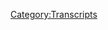 {{DEFAULTSORT:
    #_TRANSCRIPT_0183:February 12-16, 2009
}}{{Transcript
    | title         = [[183: February 12-16, 2009]]
    | caption       = [https://knowledgefight.libsyn.com/knowledge-fight-february-12-16-2009 Listen to this episode on Libsyn]
    | episodeNumber = [[183: February 12-16, 2009|183]]
    | length        = 01:38:08
}}

{{MessageBox
    | header     = Warning: Bot Generated Content
    | text       = This transcript was automatically generated by transcription software and likely contains many mistakes and misattributions. Please check the audio for definitive quotes, attribution, and context.
    | image      = N3yvass4myg91.webp
    | imagewidth = 50px
    | id         = warning
}}

{{TranscriptBlock
    | name      = Unknown Speaker
    | timestamp = 00:00:00.000
    | text      = Andy in Kansas, you're on the air. Thanks for holding
}}

{{TranscriptBlock
    | name      = Unknown Speaker
    | timestamp = 00:00:03.839
    | text      = Hello Alex, I'm a first time caller. I'm a huge fan. I love your work. I love you. Hey everybody welcome back to knowledge fight
}}

{{TranscriptBlock
    | name      = Unknown Speaker
    | timestamp = 00:00:09.359
    | text      = I'm Dan. I'm Jordan. We're a couple dudes like to sit around drink novelty beverages and talk a little bit about Alex Jones indeed
}}

{{TranscriptBlock
    | name      = Unknown Speaker
    | timestamp = 00:00:14.599
    | text      = We are Dan. Hey, Dan. What up? What's your favorite drink?
}}

{{TranscriptBlock
    | name      = Unknown Speaker
    | timestamp = 00:00:18.359
    | text      = My favorite drink is probably cranberry splash Sierra Mist a seasonal variety that's only available during the winter months
}}

{{TranscriptBlock
    | name      = Unknown Speaker
    | timestamp = 00:00:25.820
    | text      = It's delicious. Just crisp enough enough cranberry flavor to get you through those that is Chicago winters
}}

{{TranscriptBlock
    | name      = Unknown Speaker
    | timestamp = 00:00:33.500
    | text      = You are that is
}}

{{TranscriptBlock
    | name      = Unknown Speaker
    | timestamp = 00:00:36.179
    | text      = Infuriatingly specific it is
}}

{{TranscriptBlock
    | name      = Unknown Speaker
    | timestamp = 00:00:38.579
    | text      = Infuriatingly obscure. Oh, no. Oh, no. I asked a question and I got an answer
}}

{{TranscriptBlock
    | name      = Unknown Speaker
    | timestamp = 00:00:43.020
    | text      = I know but it's it's such a you answer for some reason that answer just it
}}

{{TranscriptBlock
    | name      = Unknown Speaker
    | timestamp = 00:00:48.460
    | text      = Wrankles my my hackles. What's your favorite drink?
}}

{{TranscriptBlock
    | name      = Unknown Speaker
    | timestamp = 00:00:51.179
    | text      = Uh, probably a Jameson and ginger ale. See, I'm a simple man with say that's a very Jordan answer
}}

{{TranscriptBlock
    | name      = Unknown Speaker
    | timestamp = 00:00:59.899
    | text      = That's a very Jordan answer. Yes. We are who we are. Dan half of the comedians in Chicago. That's true
}}

{{TranscriptBlock
    | name      = Unknown Speaker
    | timestamp = 00:01:05.180
    | text      = Yeah, very popular drink at the open mics and shows
}}

{{TranscriptBlock
    | name      = Unknown Speaker
    | timestamp = 00:01:10.379
    | text      = I don't think Chicago can take ownership of Jameson. I'm not saying Chicago can take ownership of Jameson and ginger ale
}}

{{TranscriptBlock
    | name      = Unknown Speaker
    | timestamp = 00:01:17.700
    | text      = Anyway, what's the point of this? I don't know. I was we're just not doing that other bit. So I'm trying I know
}}

{{TranscriptBlock
    | name      = Unknown Speaker
    | timestamp = 00:01:23.939
    | text      = new bits
}}

{{TranscriptBlock
    | name      = Unknown Speaker
    | timestamp = 00:01:25.620
    | text      = I know only what you tell me about out. That seems fair. There we go
}}

{{TranscriptBlock
    | name      = Unknown Speaker
    | timestamp = 00:01:29.219
    | text      = Um something else that is very fair is I'd like to give a shout out to a new donor
}}

{{TranscriptBlock
    | name      = Unknown Speaker
    | timestamp = 00:01:34.019
    | text      = This is another gentleman who's taken their donation bumped it up a little bit. We appreciate it. Oh so very much. So Jonathan M
}}

{{TranscriptBlock
    | name      = Unknown Speaker
    | timestamp = 00:01:41.239
    | text      = Thank you so much. You are now a globalist. I'm a policy wonk. Go home to your mother and tell her you're brilliant
}}

{{TranscriptBlock
    | name      = Unknown Speaker
    | timestamp = 00:01:48.599
    | text      = Someone someone sodden sodomite sent me a bucket of poop daddy shark
}}

{{TranscriptBlock
    | name      = Unknown Speaker
    | timestamp = 00:01:53.920
    | text      = Thank you so much Jonathan, thank you very much Jonathan
}}

{{TranscriptBlock
    | name      = Unknown Speaker
    | timestamp = 00:01:56.519
    | text      = We appreciate it
}}

{{TranscriptBlock
    | name      = Unknown Speaker
    | timestamp = 00:01:57.299
    | text      = And if you'd like to support the show you can do so by going to our website knowledge fight calm and clicking the support the show
}}

{{TranscriptBlock
    | name      = Unknown Speaker
    | timestamp = 00:02:02.700
    | text      = Button, I am going to probably try and remodel that site very soon because I think that our homepage stinks
}}

{{TranscriptBlock
    | name      = Unknown Speaker
    | timestamp = 00:02:09.300
    | text      = But and it's kind of an accurate. I think it says we're still broadcasting on Twitch
}}

{{TranscriptBlock
    | name      = Unknown Speaker
    | timestamp = 00:02:14.819
    | text      = Hopefully we'll get back to what we just tech issues
}}

{{TranscriptBlock
    | name      = Unknown Speaker
    | timestamp = 00:02:19.379
    | text      = It's just yeah too much for me to handle as an engineer
}}

{{TranscriptBlock
    | name      = Unknown Speaker
    | timestamp = 00:02:22.520
    | text      = Yeah, but something that is not too much for me to handle now. That's the transition what it actually is too much for me to handle
}}

{{TranscriptBlock
    | name      = Unknown Speaker
    | timestamp = 00:02:28.639
    | text      = Oh today, we're going back to 2009. Okay are jumping back into our 2009 investigation last we left off
}}

{{TranscriptBlock
    | name      = Unknown Speaker
    | timestamp = 00:02:36.159
    | text      = We found Alex Jones
}}

{{TranscriptBlock
    | name      = Unknown Speaker
    | timestamp = 00:02:39.680
    | text      = Going through a cavalcade of stories about states asserting their sovereignty
}}

{{TranscriptBlock
    | name      = Unknown Speaker
    | timestamp = 00:02:43.919
    | text      = Yes
}}

{{TranscriptBlock
    | name      = Unknown Speaker
    | timestamp = 00:02:44.280
    | text      = If you'll recall there were a number of states that tried to push through House concurrent resolutions saying that they won't allow tyranny
}}

{{TranscriptBlock
    | name      = Unknown Speaker
    | timestamp = 00:02:53.240
    | text      = What wink and they didn't until now when they are on our last episode?
}}

{{TranscriptBlock
    | name      = Unknown Speaker
    | timestamp = 00:02:58.879
    | text      = We tracked a number of those bills and saw that they died in committee or never got voted on or just were you know?
}}

{{TranscriptBlock
    | name      = Unknown Speaker
    | timestamp = 00:03:04.159
    | text      = Whatever just left alone, so we don't need to go over a lot of that if you're interested in that
}}

{{TranscriptBlock
    | name      = Unknown Speaker
    | timestamp = 00:03:08.639
    | text      = Please go back to our last 2009 episode where we cover it
}}

{{TranscriptBlock
    | name      = Unknown Speaker
    | timestamp = 00:03:11.240
    | text      = I only bring it up because it's very relevant where we pick back up February 12th through 16th is what we're gonna cover here
}}

{{TranscriptBlock
    | name      = Unknown Speaker
    | timestamp = 00:03:18.840
    | text      = Alex is in what I can only describe as a terrible holding pattern uh-huh he cannot get off this story
}}

{{TranscriptBlock
    | name      = Unknown Speaker
    | timestamp = 00:03:25.199
    | text      = Really this story is the biggest fucking deal in the world to him right cuz he's hoping it's the session 2.0 exactly
}}

{{TranscriptBlock
    | name      = Unknown Speaker
    | timestamp = 00:03:32.360
    | text      = That's what he's going for he even during the course of this time period that we're gonna go over has one of the house
}}

{{TranscriptBlock
    | name      = Unknown Speaker
    | timestamp = 00:03:38.439
    | text      = Representatives on and he talks about how this is secession and the guy's like hold on hold on
}}

{{TranscriptBlock
    | name      = Unknown Speaker
    | timestamp = 00:03:46.759
    | text      = We're doing here so even there's a little bit of a miscommunication between him and that house representative
}}

{{TranscriptBlock
    | name      = Unknown Speaker
    | timestamp = 00:03:53.319
    | text      = I am starting to believe the so our 2009 investigation all cards on the table are
}}

{{TranscriptBlock
    | name      = Unknown Speaker
    | timestamp = 00:03:59.719
    | text      = about trying to find about what Alex was up to at the beginning of the
}}

{{TranscriptBlock
    | name      = Unknown Speaker
    | timestamp = 00:04:04.879
    | text      = Publicization of the Tea Party right and then secondarily to figure out when he starts talking about George Soros
}}

{{TranscriptBlock
    | name      = Unknown Speaker
    | timestamp = 00:04:10.000
    | text      = Yes
}}

{{TranscriptBlock
    | name      = Unknown Speaker
    | timestamp = 00:04:10.400
    | text      = Those are the two things I'm sort of looking into in 2009 and I believe that this story that we discussed as a oh
}}

{{TranscriptBlock
    | name      = Unknown Speaker
    | timestamp = 00:04:17.480
    | text      = This is one of Alex's narratives on our last 2009 episode might be a huge deal
}}

{{TranscriptBlock
    | name      = Unknown Speaker
    | timestamp = 00:04:23.600
    | text      = Okay, it might be a very very big piece of his transition towards the Tea Party. Okay, I am
}}

{{TranscriptBlock
    | name      = Unknown Speaker
    | timestamp = 00:04:30.800
    | text      = Reserving judgment on that and I think we're gonna talk about this story again
}}

{{TranscriptBlock
    | name      = Unknown Speaker
    | timestamp = 00:04:34.560
    | text      = But we won't on this episode because all of it is repeats. Okay, okay all of it
}}

{{TranscriptBlock
    | name      = Unknown Speaker
    | timestamp = 00:04:39.420
    | text      = So I'm sitting here listening to these episodes. I'm like, how the fuck am I gonna how am I gonna dig something out of this?
}}

{{TranscriptBlock
    | name      = Unknown Speaker
    | timestamp = 00:04:44.959
    | text      = He's just it's like he's in syndication just doing reruns. Yeah. Yeah, like yes. Yes States. He's like through 10th amendment
}}

{{TranscriptBlock
    | name      = Unknown Speaker
    | timestamp = 00:04:51.639
    | text      = He's like great Seinfeld's on at 9 every night fine
}}

{{TranscriptBlock
    | name      = Unknown Speaker
    | timestamp = 00:04:55.399
    | text      = It's it's along those lines. Yeah, and I just I can't I mean we are we had to do a show
}}

{{TranscriptBlock
    | name      = Unknown Speaker
    | timestamp = 00:05:01.040
    | text      = You know what? I mean we do
}}

{{TranscriptBlock
    | name      = Unknown Speaker
    | timestamp = 00:05:02.720
    | text      = So the 12th is mostly that many as mark dice on to talk about the Illuminati and shit and like that's fun
}}

{{TranscriptBlock
    | name      = Unknown Speaker
    | timestamp = 00:05:08.720
    | text      = I don't even want to listen at
}}

{{TranscriptBlock
    | name      = Unknown Speaker
    | timestamp = 00:05:10.759
    | text      = The Illuminati I don't want to listen to it because mark dice is not interesting at this point
}}

{{TranscriptBlock
    | name      = Unknown Speaker
    | timestamp = 00:05:15.519
    | text      = He will become interesting a little bit later
}}

{{TranscriptBlock
    | name      = Unknown Speaker
    | timestamp = 00:05:17.519
    | text      = And down the road when spoiler alert he turns on Alex and starts talking about how he's a shill
}}

{{TranscriptBlock
    | name      = Unknown Speaker
    | timestamp = 00:05:23.259
    | text      = Right and then mysteriously comes back as an infowars contributor. Yeah, that's when he becomes mark dice clay
}}

{{TranscriptBlock
    | name      = Unknown Speaker
    | timestamp = 00:05:29.759
    | text      = Early on he's still just whatever guy who's writing books about the Illuminati
}}

{{TranscriptBlock
    | name      = Unknown Speaker
    | timestamp = 00:05:34.259
    | text      = Yeah, not trying to troll people on the streets of Venice rare wearing flip-flops
}}

{{TranscriptBlock
    | name      = Unknown Speaker
    | timestamp = 00:05:39.899
    | text      = So at this point he's just like yeah, whatever we will deal with him down the road, but in his current
}}

{{TranscriptBlock
    | name      = Unknown Speaker
    | timestamp = 00:05:45.540
    | text      = state
}}

{{TranscriptBlock
    | name      = Unknown Speaker
    | timestamp = 00:05:47.040
    | text      = Unevolved state I find him very boring right so we get to the 13th and let me consult my notes here to talk about the
}}

{{TranscriptBlock
    | name      = Unknown Speaker
    | timestamp = 00:05:53.180
    | text      = Stuff we're not gonna go over
}}

{{TranscriptBlock
    | name      = Unknown Speaker
    | timestamp = 00:05:54.899
    | text      = Man, it's a lot of tyranny ramble. What got cut what got cut man, so he does do his big
}}

{{TranscriptBlock
    | name      = Unknown Speaker
    | timestamp = 00:06:02.759
    | text      = Everyone stop traffic because I got a big thing coming up. Oh, yeah, though. He does that again
}}

{{TranscriptBlock
    | name      = Unknown Speaker
    | timestamp = 00:06:08.980
    | text      = That's a fun thing that he does in this time period that I enjoy. I wish he could bring that back
}}

{{TranscriptBlock
    | name      = Unknown Speaker
    | timestamp = 00:06:13.879
    | text      = Yeah, that'd be fun. That is that is no fun. Now. Why why isn't he screaming like everybody stop traffic?
}}

{{TranscriptBlock
    | name      = Unknown Speaker
    | timestamp = 00:06:19.819
    | text      = Tell the person in the car next to you
}}

{{TranscriptBlock
    | name      = Unknown Speaker
    | timestamp = 00:06:22.120
    | text      = I agree with whatever the president does cuz he's too worried about self-driving cars hitting his fans
}}

{{TranscriptBlock
    | name      = Unknown Speaker
    | timestamp = 00:06:27.339
    | text      = Oh, that would be don't get into traffic robots will get you trouble
}}

{{TranscriptBlock
    | name      = Unknown Speaker
    | timestamp = 00:06:30.839
    | text      = Yeah, so he does that and because it the narrative that he's trying to build up is this idea that
}}

{{TranscriptBlock
    | name      = Unknown Speaker
    | timestamp = 00:06:36.220
    | text      = FEMA is gonna do they're trying to find places to dig up mass graves because they're gonna turn on America and all this shit
}}

{{TranscriptBlock
    | name      = Unknown Speaker
    | timestamp = 00:06:42.060
    | text      = They're trying to find places. So this is all about a guy got a scout. There's a guy who wrote
}}

{{TranscriptBlock
    | name      = Unknown Speaker
    | timestamp = 00:06:48.420
    | text      = Something on a blog. I'm not sure exactly the website
}}

{{TranscriptBlock
    | name      = Unknown Speaker
    | timestamp = 00:06:51.579
    | text      = Whatever who cares. It's just a guy with a blog and he might be some sort of
}}

{{TranscriptBlock
    | name      = Unknown Speaker
    | timestamp = 00:06:57.379
    | text      = Conservative journalist. I don't I don't know those two words don't attach to each other
}}

{{TranscriptBlock
    | name      = Unknown Speaker
    | timestamp = 00:07:01.339
    | text      = I'm not sure his bona fides, but he is a guy who interviewed a whistleblower
}}

{{TranscriptBlock
    | name      = Unknown Speaker
    | timestamp = 00:07:06.779
    | text      = And this audio has come out now. It's plays it on the show. We're not gonna listen to it because the audio
}}

{{TranscriptBlock
    | name      = Unknown Speaker
    | timestamp = 00:07:11.339
    | text      = Quality is terrible and it's just like I can just tell you what he says. It's Zach
}}

{{TranscriptBlock
    | name      = Unknown Speaker
    | timestamp = 00:07:15.779
    | text      = No, the guy Zach is like Zach is not as 12
}}

{{TranscriptBlock
    | name      = Unknown Speaker
    | timestamp = 00:07:20.339
    | text      = Yeah, but he starts young. He starts young could be Rex is already a contributor. It's fair point
}}

{{TranscriptBlock
    | name      = Unknown Speaker
    | timestamp = 00:07:26.100
    | text      = Yeah
}}

{{TranscriptBlock
    | name      = Unknown Speaker
    | timestamp = 00:07:26.339
    | text      = So what he says is that he worked for like a FEMA organization and that they got a or something like local
}}

{{TranscriptBlock
    | name      = Unknown Speaker
    | timestamp = 00:07:34.259
    | text      = A local organization not FEMA FEMA called them and wanted to know where power plants are where police stations are
}}

{{TranscriptBlock
    | name      = Unknown Speaker
    | timestamp = 00:07:42.779
    | text      = Where you could make a mass grave that sort of thing. Did they ask that specifically this guy says they did but I still
}}

{{TranscriptBlock
    | name      = Unknown Speaker
    | timestamp = 00:07:50.899
    | text      = That's such an aggressive way to start a
}}

{{TranscriptBlock
    | name      = Unknown Speaker
    | timestamp = 00:07:54.620
    | text      = Conversation. I'm not sure I a hundred percent believe this guy's story
}}

{{TranscriptBlock
    | name      = Unknown Speaker
    | timestamp = 00:07:57.980
    | text      = but even if you do believe this guy's story all this stuff sounds like exactly what the
}}

{{TranscriptBlock
    | name      = Unknown Speaker
    | timestamp = 00:08:03.019
    | text      = emergency
}}

{{TranscriptBlock
    | name      = Unknown Speaker
    | timestamp = 00:08:04.540
    | text      = Management agency and might be into when you consider the possibility of outbreaks
}}

{{TranscriptBlock
    | name      = Unknown Speaker
    | timestamp = 00:08:10.500
    | text      = Disasters natural disasters. There's all sorts of benign explanations
}}

{{TranscriptBlock
    | name      = Unknown Speaker
    | timestamp = 00:08:14.540
    | text      = We're not wanting to know where power plants are wanting to know where resources are
}}

{{TranscriptBlock
    | name      = Unknown Speaker
    | timestamp = 00:08:18.920
    | text      = Where's hospitals where where are your like triage centers that on the off chance that something breaks bad?
}}

{{TranscriptBlock
    | name      = Unknown Speaker
    | timestamp = 00:08:25.660
    | text      = Where can people get help right so we don't run into situations like we had in
}}

{{TranscriptBlock
    | name      = Unknown Speaker
    | timestamp = 00:08:30.279
    | text      = Let's say Katrina or any of these other
}}

{{TranscriptBlock
    | name      = Unknown Speaker
    | timestamp = 00:08:33.960
    | text      = mismanaged
}}

{{TranscriptBlock
    | name      = Unknown Speaker
    | timestamp = 00:08:35.200
    | text      = situations in the past
}}

{{TranscriptBlock
    | name      = Unknown Speaker
    | timestamp = 00:08:36.480
    | text      = Counterpoint it could just be somebody who is actually a white terrorist because that seems like something they would want to know as well
}}

{{TranscriptBlock
    | name      = Unknown Speaker
    | timestamp = 00:08:42.440
    | text      = Oh, so that's a prank call. It could be I don't know
}}

{{TranscriptBlock
    | name      = Unknown Speaker
    | timestamp = 00:08:45.000
    | text      = Yeah, my point is that this is this whistleblower does not blow my mind
}}

{{TranscriptBlock
    | name      = Unknown Speaker
    | timestamp = 00:08:49.000
    | text      = And what's not about your whistle?
}}

{{TranscriptBlock
    | name      = Unknown Speaker
    | timestamp = 00:08:51.120
    | text      = It's not worth stopping traffic over Alex spends a lot of the show talking about that, but that is not as important as
}}

{{TranscriptBlock
    | name      = Unknown Speaker
    | timestamp = 00:08:56.399
    | text      = As we get an appearance from our man the man who made a lot of money off gold in South Africa
}}

{{TranscriptBlock
    | name      = Unknown Speaker
    | timestamp = 00:09:03.159
    | text      = Oh boy, Bob Chapman. Oh boy
}}

{{TranscriptBlock
    | name      = Unknown Speaker
    | timestamp = 00:09:05.240
    | text      = The only reason I even see fit to Bobby chaps only reason I want to include this clip
}}

{{TranscriptBlock
    | name      = Unknown Speaker
    | timestamp = 00:09:10.480
    | text      = And his appearance is because Bob makes a very weird offer to Alex in this clip. I
}}

{{TranscriptBlock
    | name      = Unknown Speaker
    | timestamp = 00:09:16.960
    | text      = Have to every five minutes now
}}

{{TranscriptBlock
    | name      = Unknown Speaker
    | timestamp = 00:09:20.159
    | text      = Restrain my instinct my survival instinct is I have small children to get out of the country
}}

{{TranscriptBlock
    | name      = Unknown Speaker
    | timestamp = 00:09:25.440
    | text      = And I understand that I'm a marked man. I understand that there's nowhere to run that it's a global order
}}

{{TranscriptBlock
    | name      = Unknown Speaker
    | timestamp = 00:09:31.279
    | text      = No, I have to strain my instinct you of course left the United States
}}

{{TranscriptBlock
    | name      = Unknown Speaker
    | timestamp = 00:09:35.440
    | text      = Years ago seeing this, but you know you're grown up your children are adults
}}

{{TranscriptBlock
    | name      = Unknown Speaker
    | timestamp = 00:09:40.639
    | text      = You know, but I guess that's why I've expanded our operation while we're even upping the game
}}

{{TranscriptBlock
    | name      = Unknown Speaker
    | timestamp = 00:09:44.960
    | text      = Because you know that way I mean I'm just committed. I'm going to the bitter end
}}

{{TranscriptBlock
    | name      = Unknown Speaker
    | timestamp = 00:09:49.840
    | text      = Hi, just could the nightmare could all end of the dumbass and I'm sorry to use that term
}}

{{TranscriptBlock
    | name      = Unknown Speaker
    | timestamp = 00:09:54.279
    | text      = That's what it is if the dumbass public would just wake up man. It's it's it. It's so horrible Bob
}}

{{TranscriptBlock
    | name      = Unknown Speaker
    | timestamp = 00:10:01.559
    | text      = It's my 50th year in this
}}

{{TranscriptBlock
    | name      = Unknown Speaker
    | timestamp = 00:10:04.639
    | text      = Believe me. I believe you I've been there and incidentally if you want to hide your kids. I'll hide them for you
}}

{{TranscriptBlock
    | name      = Unknown Speaker
    | timestamp = 00:10:11.759
    | text      = Well, it's not even that I know there's
}}

{{TranscriptBlock
    | name      = Unknown Speaker
    | timestamp = 00:10:14.720
    | text      = Put it all in God's hands. It's just that primitive instinct
}}

{{TranscriptBlock
    | name      = Unknown Speaker
    | timestamp = 00:10:18.000
    | text      = very weird
}}

{{TranscriptBlock
    | name      = Unknown Speaker
    | timestamp = 00:10:19.840
    | text      = very weird
}}

{{TranscriptBlock
    | name      = Unknown Speaker
    | timestamp = 00:10:21.600
    | text      = Bob Bob send me your kids Alex
}}

{{TranscriptBlock
    | name      = Unknown Speaker
    | timestamp = 00:10:27.080
    | text      = You hey Alex you want to hide your kids. I will make sure they are never found again. I mean, that's just
}}

{{TranscriptBlock
    | name      = Unknown Speaker
    | timestamp = 00:10:34.120
    | text      = Weird I know it's an probably in their
}}

{{TranscriptBlock
    | name      = Unknown Speaker
    | timestamp = 00:10:37.120
    | text      = World a nice offer. Yeah, it's weird. Yeah. Yeah in the crazy paranoid world
}}

{{TranscriptBlock
    | name      = Unknown Speaker
    | timestamp = 00:10:41.879
    | text      = I bet that is a nice thing to say to people I bet it's one of the nicest things yeah
}}

{{TranscriptBlock
    | name      = Unknown Speaker
    | timestamp = 00:10:45.440
    | text      = Yeah, oh man. I love you so much. I would hide your kids. Yeah, I would do it sure
}}

{{TranscriptBlock
    | name      = Unknown Speaker
    | timestamp = 00:10:50.399
    | text      = I would make your kids the most
}}

{{TranscriptBlock
    | name      = Unknown Speaker
    | timestamp = 00:10:53.080
    | text      = Never mind
}}

{{TranscriptBlock
    | name      = Unknown Speaker
    | timestamp = 00:10:53.759
    | text      = So this appearance of from Bob Chapman is most like we were used to this sort of Alex in present day
}}

{{TranscriptBlock
    | name      = Unknown Speaker
    | timestamp = 00:11:00.120
    | text      = Because of the times where Steve Pachannik has come on and Alex has had to get therapy from him
}}

{{TranscriptBlock
    | name      = Unknown Speaker
    | timestamp = 00:11:04.720
    | text      = Yeah, or John Rappaport will sometimes have to talk Alex back to life. Yeah, so Alex is in that state for half an hour
}}

{{TranscriptBlock
    | name      = Unknown Speaker
    | timestamp = 00:11:10.440
    | text      = He's just complaining to Bob. He's just like Bob shit's dark
}}

{{TranscriptBlock
    | name      = Unknown Speaker
    | timestamp = 00:11:15.039
    | text      = Also, also, let's let's first off there is a slight difference in why they left it
}}

{{TranscriptBlock
    | name      = Unknown Speaker
    | timestamp = 00:11:21.519
    | text      = Why Alex is saying he needs to leave America and why Bob actually left America Bob left America to exploit apartheid
}}

{{TranscriptBlock
    | name      = Unknown Speaker
    | timestamp = 00:11:29.200
    | text      = Well, no, Alex is fake running away from fake evil not in 2009. You know that was in his past
}}

{{TranscriptBlock
    | name      = Unknown Speaker
    | timestamp = 00:11:35.000
    | text      = Yeah, he was living in like Rhodesia and pre apartheid South Africa
}}

{{TranscriptBlock
    | name      = Unknown Speaker
    | timestamp = 00:11:39.320
    | text      = Oh, I thought he was I thought he was originally in the States and then no he was in those African countries back
}}

{{TranscriptBlock
    | name      = Unknown Speaker
    | timestamp = 00:11:46.159
    | text      = Then then he moved to the United States. I think he's in Canada at this point
}}

{{TranscriptBlock
    | name      = Unknown Speaker
    | timestamp = 00:11:49.639
    | text      = I'm not entirely sure where he lives, but I don't think he went back to South Africa
}}

{{TranscriptBlock
    | name      = Unknown Speaker
    | timestamp = 00:11:53.440
    | text      = I don't I think that the chapter of his life is like in the 70s. Well, yeah, because he would be burned alive
}}

{{TranscriptBlock
    | name      = Unknown Speaker
    | timestamp = 00:11:58.720
    | text      = It's possible. It's possible. He's wanted. Yeah or not wanted
}}

{{TranscriptBlock
    | name      = Unknown Speaker
    | timestamp = 00:12:02.279
    | text      = So either way dead or alive so about half a half an hour of them talking Alex
}}

{{TranscriptBlock
    | name      = Unknown Speaker
    | timestamp = 00:12:10.480
    | text      = Realizes like oh shit. There's a reason I have Bob Chapman on I think the enemy may have overplayed their hand
}}

{{TranscriptBlock
    | name      = Unknown Speaker
    | timestamp = 00:12:16.200
    | text      = I think this could this could bring them down Bob. I
}}

{{TranscriptBlock
    | name      = Unknown Speaker
    | timestamp = 00:12:20.000
    | text      = Think you're right, but we've got to get it to enough people
}}

{{TranscriptBlock
    | name      = Unknown Speaker
    | timestamp = 00:12:24.240
    | text      = the public but also as you say law enforcement and
}}

{{TranscriptBlock
    | name      = Unknown Speaker
    | timestamp = 00:12:27.480
    | text      = And we got to make them understand what these people are up to
}}

{{TranscriptBlock
    | name      = Unknown Speaker
    | timestamp = 00:12:34.159
    | text      = All right, let's get to the economy come back Bob Bob Chapman the international forecaster calm just some days
}}

{{TranscriptBlock
    | name      = Unknown Speaker
    | timestamp = 00:12:40.120
    | text      = It just really hits me how real it is. I
}}

{{TranscriptBlock
    | name      = Unknown Speaker
    | timestamp = 00:12:42.519
    | text      = Mean, I know it's real but just when it consciously and subconsciously in your heart your gut your soul hits you
}}

{{TranscriptBlock
    | name      = Unknown Speaker
    | timestamp = 00:12:48.000
    | text      = They've built death camps for our families
}}

{{TranscriptBlock
    | name      = Unknown Speaker
    | timestamp = 00:12:50.320
    | text      = Oh
}}

{{TranscriptBlock
    | name      = Unknown Speaker
    | timestamp = 00:13:07.679
    | text      = If I didn't know any better I would think that was intentional like Alex's that's a joke
}}

{{TranscriptBlock
    | name      = Unknown Speaker
    | timestamp = 00:13:12.879
    | text      = That is a joke though. It's solid. That's crazy
}}

{{TranscriptBlock
    | name      = Unknown Speaker
    | timestamp = 00:13:15.720
    | text      = Like if you're in the middle of this sort of a conversation tell the guy behind the board to use something else
}}

{{TranscriptBlock
    | name      = Unknown Speaker
    | timestamp = 00:13:20.519
    | text      = Don't go to that song. No way
}}

{{TranscriptBlock
    | name      = Unknown Speaker
    | timestamp = 00:13:22.639
    | text      = Excuse me, sir. I would like the soundtrack from Beverly Hills top, please
}}

{{TranscriptBlock
    | name      = Unknown Speaker
    | timestamp = 00:13:28.200
    | text      = But also in there you hear there in the middle of that conversation it dawns on Alex right in the middle of it
}}

{{TranscriptBlock
    | name      = Unknown Speaker
    | timestamp = 00:13:33.000
    | text      = Oh fuck you're here to sell gold. Exactly. What the fuck? Why have I been complaining to you for half an hour?
}}

{{TranscriptBlock
    | name      = Unknown Speaker
    | timestamp = 00:13:37.679
    | text      = Yeah, your time is valuable. Obviously, it's not you need to sell gold. So we get
}}

{{TranscriptBlock
    | name      = Unknown Speaker
    | timestamp = 00:13:42.440
    | text      = Did you just say his time is valuable? I assume it is. I know that he's got a newsletter to write
}}

{{TranscriptBlock
    | name      = Unknown Speaker
    | timestamp = 00:13:48.440
    | text      = Yeah, so he
}}

{{TranscriptBlock
    | name      = Unknown Speaker
    | timestamp = 00:13:50.679
    | text      = They they get back from break and Alex
}}

{{TranscriptBlock
    | name      = Unknown Speaker
    | timestamp = 00:13:53.720
    | text      = Start to talk to him about gold and then they talk about how great Ted Anderson's deals are and then they're so great
}}

{{TranscriptBlock
    | name      = Unknown Speaker
    | timestamp = 00:13:59.799
    | text      = Lo and behold Ted Anderson pops up. What?
}}

{{TranscriptBlock
    | name      = Unknown Speaker
    | timestamp = 00:14:02.600
    | text      = Oh my god, are they they're running the two-man game again. What a shot
}}

{{TranscriptBlock
    | name      = Unknown Speaker
    | timestamp = 00:14:06.519
    | text      = We're not used to seeing this every time Bob
}}

{{TranscriptBlock
    | name      = Unknown Speaker
    | timestamp = 00:14:09.000
    | text      = He's on the show so Ted Anderson comes in he gives his specials and then Alex gives him this one
}}

{{TranscriptBlock
    | name      = Unknown Speaker
    | timestamp = 00:14:14.879
    | text      = Hey, uh, Bob Chapman, how good of a deal is a gold and silver expert is that offered Ted is offering?
}}

{{TranscriptBlock
    | name      = Unknown Speaker
    | timestamp = 00:14:20.919
    | text      = Fantastic, absolutely fantastic
}}

{{TranscriptBlock
    | name      = Unknown Speaker
    | timestamp = 00:14:23.600
    | text      = Well the thing about it is Bob. I mean if I can get in here
}}

{{TranscriptBlock
    | name      = Unknown Speaker
    | timestamp = 00:14:26.919
    | text      = So then Ted Anderson's like it's it's not only a great deal. It's a great deal
}}

{{TranscriptBlock
    | name      = Unknown Speaker
    | timestamp = 00:14:31.720
    | text      = I why is Ted cutting in he got what he wanted. It's fantastic. It's fantastic
}}

{{TranscriptBlock
    | name      = Unknown Speaker
    | timestamp = 00:14:36.919
    | text      = Fantastic. No, hold on Bob
}}

{{TranscriptBlock
    | name      = Unknown Speaker
    | timestamp = 00:14:38.879
    | text      = No
}}

{{TranscriptBlock
    | name      = Unknown Speaker
    | timestamp = 00:14:39.360
    | text      = Cuz you don't even know how fantastic it is cuz then he goes into a long thing about how like I bought it when it
}}

{{TranscriptBlock
    | name      = Unknown Speaker
    | timestamp = 00:14:44.399
    | text      = Was really low. Yeah, you couldn't I got I got fire sale prices aren't older because I care about you
}}

{{TranscriptBlock
    | name      = Unknown Speaker
    | timestamp = 00:14:51.080
    | text      = I still don't understand this this whole gold business
}}

{{TranscriptBlock
    | name      = Unknown Speaker
    | timestamp = 00:14:54.799
    | text      = And we have been doing this show Ted Anderson has been hawking gold for the entire show
}}

{{TranscriptBlock
    | name      = Unknown Speaker
    | timestamp = 00:15:00.559
    | text      = Yeah, and I still kind of don't understand how the economics of this fucking shit works
}}

{{TranscriptBlock
    | name      = Unknown Speaker
    | timestamp = 00:15:06.279
    | text      = I don't understand what you're confused. Wait, wait, it's so you it's so he buys gold at a
}}

{{TranscriptBlock
    | name      = Unknown Speaker
    | timestamp = 00:15:11.960
    | text      = Lower cost than what it is now and then he sells you gold at the cost that it is now
}}

{{TranscriptBlock
    | name      = Unknown Speaker
    | timestamp = 00:15:19.259
    | text      = No, because then it's gonna get more
}}

{{TranscriptBlock
    | name      = Unknown Speaker
    | timestamp = 00:15:22.200
    | text      = No, so how does this how does this fucking business model work? Do you want I don't understand does he find gold?
}}

{{TranscriptBlock
    | name      = Unknown Speaker
    | timestamp = 00:15:29.059
    | text      = Does he buy it does he is he getting this from ships? And are there is he a diver? Is this what is this?
}}

{{TranscriptBlock
    | name      = Unknown Speaker
    | timestamp = 00:15:36.740
    | text      = Is this flotsam? I don't understand. Do you want to know the truth or the scale?
}}

{{TranscriptBlock
    | name      = Unknown Speaker
    | timestamp = 00:15:42.659
    | text      = So the scam is I bought this gold when it was $70 an ounce. Yeah now it's 85
}}

{{TranscriptBlock
    | name      = Unknown Speaker
    | timestamp = 00:15:49.539
    | text      = I'm gonna sell it to you for 75, right?
}}

{{TranscriptBlock
    | name      = Unknown Speaker
    | timestamp = 00:15:52.620
    | text      = Right, so I'm still getting my profit margin, right and you're getting even more profit margin
}}

{{TranscriptBlock
    | name      = Unknown Speaker
    | timestamp = 00:16:00.259
    | text      = How is that not already like wait, wait, wait
}}

{{TranscriptBlock
    | name      = Unknown Speaker
    | timestamp = 00:16:03.620
    | text      = So you're telling me a business is selling me something so I can make more money than that business
}}

{{TranscriptBlock
    | name      = Unknown Speaker
    | timestamp = 00:16:08.740
    | text      = That's how capitalism works in roots in reality
}}

{{TranscriptBlock
    | name      = Unknown Speaker
    | timestamp = 00:16:12.379
    | text      = He might have this like the price at the $75 an ounce
}}

{{TranscriptBlock
    | name      = Unknown Speaker
    | timestamp = 00:16:16.879
    | text      = But there's all kinds of like brokerage fees hidden costs those sorts of things that bump it up to I've read all the reports from
}}

{{TranscriptBlock
    | name      = Unknown Speaker
    | timestamp = 00:16:24.000
    | text      = people who've done business with that you end up with like
}}

{{TranscriptBlock
    | name      = Unknown Speaker
    | timestamp = 00:16:27.799
    | text      = $95 an ounce as opposed to the 85 that it's worth or whatever just because of all the hidden right
}}

{{TranscriptBlock
    | name      = Unknown Speaker
    | timestamp = 00:16:32.879
    | text      = That's the reality behind the stand gotcha
}}

{{TranscriptBlock
    | name      = Unknown Speaker
    | timestamp = 00:16:35.039
    | text      = No matter what the price is you're paying more for it and then also the people who work for him
}}

{{TranscriptBlock
    | name      = Unknown Speaker
    | timestamp = 00:16:40.240
    | text      = I call the dealers that you actually individually coordinate with from all the reviews that I've read
}}

{{TranscriptBlock
    | name      = Unknown Speaker
    | timestamp = 00:16:45.480
    | text      = They also do like a lot of like well if you want to if you want to sell it back
}}

{{TranscriptBlock
    | name      = Unknown Speaker
    | timestamp = 00:16:50.720
    | text      = We're probably only gonna be able to get 65 and out of course, of course
}}

{{TranscriptBlock
    | name      = Unknown Speaker
    | timestamp = 00:16:54.480
    | text      = That's your profits out right you want but you're gonna take a cut right? We're gonna take a hit, right?
}}

{{TranscriptBlock
    | name      = Unknown Speaker
    | timestamp = 00:17:00.240
    | text      = So they do that to hold people's gold hostage. Yeah, essentially tell a lot of these the gold
}}

{{TranscriptBlock
    | name      = Unknown Speaker
    | timestamp = 00:17:05.519
    | text      = And precious metal operations that aren't very
}}

{{TranscriptBlock
    | name      = Unknown Speaker
    | timestamp = 00:17:08.440
    | text      = Reputable operate that's how they make money. You're screwed coming and going. Yeah. Gotcha. Yeah get them both ways
}}

{{TranscriptBlock
    | name      = Unknown Speaker
    | timestamp = 00:17:13.339
    | text      = Yeah, and the people who help get you in the door the the syrup-mouthed
}}

{{TranscriptBlock
    | name      = Unknown Speaker
    | timestamp = 00:17:19.039
    | text      = Salesmen who get you in are Bob Chapman and Alex Jones. So is there a two-man game?
}}

{{TranscriptBlock
    | name      = Unknown Speaker
    | timestamp = 00:17:23.559
    | text      = Is there like a real gold business? I mean sure I assume so. I don't know what it is
}}

{{TranscriptBlock
    | name      = Unknown Speaker
    | timestamp = 00:17:28.759
    | text      = I haven't done research, but I'm sure I'm sure there is I mean, I think there are like reputable collectors in the world
}}

{{TranscriptBlock
    | name      = Unknown Speaker
    | timestamp = 00:17:34.759
    | text      = I don't I don't know if I
}}

{{TranscriptBlock
    | name      = Unknown Speaker
    | timestamp = 00:17:37.240
    | text      = Would assume that most of the if you want to make a profit off precious metals
}}

{{TranscriptBlock
    | name      = Unknown Speaker
    | timestamp = 00:17:41.599
    | text      = Most of those people are probably scams, but if you're already rich and you just want to collect cool coins stuff like that
}}

{{TranscriptBlock
    | name      = Unknown Speaker
    | timestamp = 00:17:47.559
    | text      = Right now that I understand. I think that there's probably a lot of reputability in that world
}}

{{TranscriptBlock
    | name      = Unknown Speaker
    | timestamp = 00:17:51.759
    | text      = I I cannot get past the idea of gold bars too. This is what's really frustrating to get over that
}}

{{TranscriptBlock
    | name      = Unknown Speaker
    | timestamp = 00:17:57.839
    | text      = It's mostly he keeps saying coins that you keep saying bullion and all this shit and I'm like
}}

{{TranscriptBlock
    | name      = Unknown Speaker
    | timestamp = 00:18:02.299
    | text      = I just want a gold bar if I'm gonna invest in gold
}}

{{TranscriptBlock
    | name      = Unknown Speaker
    | timestamp = 00:18:05.000
    | text      = I want to know I want a bar and I want to have a stamp on the top of it
}}

{{TranscriptBlock
    | name      = Unknown Speaker
    | timestamp = 00:18:08.519
    | text      = I recommend you look into gold bars and see the actual size of most of them and also the value of a lot
}}

{{TranscriptBlock
    | name      = Unknown Speaker
    | timestamp = 00:18:14.720
    | text      = Yeah, they're tiny but they're super expensive, right? Those are the chocolate ones
}}

{{TranscriptBlock
    | name      = Unknown Speaker
    | timestamp = 00:18:20.000
    | text      = See now that's what I really want. Yeah, so the 13th
}}

{{TranscriptBlock
    | name      = Unknown Speaker
    | timestamp = 00:18:24.160
    | text      = We've got Bob Chapman and oh, holy cow, Willy Wonka showed up all is doing a two-man game
}}

{{TranscriptBlock
    | name      = Unknown Speaker
    | timestamp = 00:18:30.319
    | text      = So that was Friday the 13th. Yeah in a spacious state for Bob to offer to hide Alex's kids
}}

{{TranscriptBlock
    | name      = Unknown Speaker
    | timestamp = 00:18:36.400
    | text      = And of course Saturday 14th no show and we get back on the 15th on Saturday or I'm sorry on Sunday and
}}

{{TranscriptBlock
    | name      = Unknown Speaker
    | timestamp = 00:18:45.279
    | text      = Most of this show is Alex being petty as hell about Barack Obama in his first clip
}}

{{TranscriptBlock
    | name      = Unknown Speaker
    | timestamp = 00:18:50.440
    | text      = I just think I was like, what are you doing? What are you doing? This is a in response to
}}

{{TranscriptBlock
    | name      = Unknown Speaker
    | timestamp = 00:18:56.920
    | text      = The the the the bailout bill has been discussed. Yes, and then Obama went on vacation
}}

{{TranscriptBlock
    | name      = Unknown Speaker
    | timestamp = 00:19:03.140
    | text      = Over the weekend. Oh, no, you can't do that. And that means Alex has got to turn this into a gossip show
}}

{{TranscriptBlock
    | name      = Unknown Speaker
    | timestamp = 00:19:10.180
    | text      = And then well me here's an article right here. What's the rush urgent stimulus on hold?
}}

{{TranscriptBlock
    | name      = Unknown Speaker
    | timestamp = 00:19:16.980
    | text      = For the Obama's weekend off after pushing con Congress for weeks to hurry up and pass the massive
}}

{{TranscriptBlock
    | name      = Unknown Speaker
    | timestamp = 00:19:25.059
    | text      = 787 million dollar stimulus plan President Obama promptly took off for a three-day holiday getaway
}}

{{TranscriptBlock
    | name      = Unknown Speaker
    | timestamp = 00:19:30.019
    | text      = Obama arrived at the home in Chicago on Friday and treated his wife to a Valentine's Day dinner downtown last night
}}

{{TranscriptBlock
    | name      = Unknown Speaker
    | timestamp = 00:19:37.940
    | text      = That's sweet
}}

{{TranscriptBlock
    | name      = Unknown Speaker
    | timestamp = 00:19:40.759
    | text      = The couple was spotted leaving upscale table 52 which specializes in southern cuisine
}}

{{TranscriptBlock
    | name      = Unknown Speaker
    | timestamp = 00:19:46.819
    | text      = With the first lady toting what appeared to be a doggy bag the president planned to spend the president's day weekend in the Windy City
}}

{{TranscriptBlock
    | name      = Unknown Speaker
    | timestamp = 00:19:53.759
    | text      = It is unexpected to sign the bill until
}}

{{TranscriptBlock
    | name      = Unknown Speaker
    | timestamp = 00:19:55.759
    | text      = Why did you say doggy bag lasciviously why is there a
}}

{{TranscriptBlock
    | name      = Unknown Speaker
    | timestamp = 00:20:06.119
    | text      = Furthermore let's I mean I
}}

{{TranscriptBlock
    | name      = Unknown Speaker
    | timestamp = 00:20:09.319
    | text      = Understand the desire to be thrifty. But Michelle, you're the first lady. You don't need leftovers. I'm just saying you don't need leftovers
}}

{{TranscriptBlock
    | name      = Unknown Speaker
    | timestamp = 00:20:16.799
    | text      = I like to imagine they gave it to a homeless person or but I just love the idea cuz what really like
}}

{{TranscriptBlock
    | name      = Unknown Speaker
    | timestamp = 00:20:22.400
    | text      = Um, yeah, he'd already gotten everything he needed out of it to be like look at these
}}

{{TranscriptBlock
    | name      = Unknown Speaker
    | timestamp = 00:20:27.799
    | text      = Yeah, they went to a nice restaurant
}}

{{TranscriptBlock
    | name      = Unknown Speaker
    | timestamp = 00:20:29.400
    | text      = Yeah
}}

{{TranscriptBlock
    | name      = Unknown Speaker
    | timestamp = 00:20:30.000
    | text      = He doesn't the only thing you get out of being like doggy bird like that sort of thing is like she can't finish for me
}}

{{TranscriptBlock
    | name      = Unknown Speaker
    | timestamp = 00:20:38.400
    | text      = Apparently this restaurant specializes in southern food, which that's oh, okay. That's a dog
}}

{{TranscriptBlock
    | name      = Unknown Speaker
    | timestamp = 00:20:44.279
    | text      = What is is southern food? That's a fucking dog. What do you mean? Do you mean like a
}}

{{TranscriptBlock
    | name      = Unknown Speaker
    | timestamp = 00:20:48.680
    | text      = a
}}

{{TranscriptBlock
    | name      = Unknown Speaker
    | timestamp = 00:20:50.720
    | text      = Down-home country food. No, you don't do you I don't know
}}

{{TranscriptBlock
    | name      = Unknown Speaker
    | timestamp = 00:20:55.359
    | text      = I just think it's really funny though, like especially in like the modern day
}}

{{TranscriptBlock
    | name      = Unknown Speaker
    | timestamp = 00:21:00.440
    | text      = So weird so fucking weird. I but here's the other here's the reason I think we don't hear about
}}

{{TranscriptBlock
    | name      = Unknown Speaker
    | timestamp = 00:21:06.759
    | text      = That like we don't hear about Trump's vacations
}}

{{TranscriptBlock
    | name      = Unknown Speaker
    | timestamp = 00:21:10.359
    | text      = Except from people who are like this is his seven millionth weekend
}}

{{TranscriptBlock
    | name      = Unknown Speaker
    | timestamp = 00:21:15.240
    | text      = consecutively playing golf at one of his properties that they are paying for because he is committing a violation of the
}}

{{TranscriptBlock
    | name      = Unknown Speaker
    | timestamp = 00:21:22.880
    | text      = emoluments
}}

{{TranscriptBlock
    | name      = Unknown Speaker
    | timestamp = 00:21:23.880
    | text      = Emoluments clause on a regular basis. Well, it's not like Obama owned that restaurant
}}

{{TranscriptBlock
    | name      = Unknown Speaker
    | timestamp = 00:21:29.079
    | text      = Yeah
}}

{{TranscriptBlock
    | name      = Unknown Speaker
    | timestamp = 00:21:29.240
    | text      = what what's different about it though is that everybody on the right is actually really relieved whenever he takes a
}}

{{TranscriptBlock
    | name      = Unknown Speaker
    | timestamp = 00:21:35.039
    | text      = Vacation because that means at least he won't do anything fucking so he's gonna do some stupid fucking tweets
}}

{{TranscriptBlock
    | name      = Unknown Speaker
    | timestamp = 00:21:40.519
    | text      = but it's not gonna be like and
}}

{{TranscriptBlock
    | name      = Unknown Speaker
    | timestamp = 00:21:42.519
    | text      = You know Trump just announced that he was gonna sell, Florida to Russia. So
}}

{{TranscriptBlock
    | name      = Unknown Speaker
    | timestamp = 00:21:48.200
    | text      = You know like they're like, oh, thank god. We've got a couple of days off. I
}}

{{TranscriptBlock
    | name      = Unknown Speaker
    | timestamp = 00:21:52.039
    | text      = Think I well, I don't think anybody wants him in anywhere near the White House
}}

{{TranscriptBlock
    | name      = Unknown Speaker
    | timestamp = 00:21:57.680
    | text      = Let him stay at one of those clubs and just tweet and well, I'll just pretend he's the president
}}

{{TranscriptBlock
    | name      = Unknown Speaker
    | timestamp = 00:22:05.799
    | text      = No, you get to go you're a big boy, oh he's inviting Putin to the White House
}}

{{TranscriptBlock
    | name      = Unknown Speaker
    | timestamp = 00:22:10.319
    | text      = Don't do that. Get a Putin look-alike. Oh, you're not fucking no
}}

{{TranscriptBlock
    | name      = Unknown Speaker
    | timestamp = 00:22:16.319
    | text      = He's lost his goddamn mind
}}

{{TranscriptBlock
    | name      = Unknown Speaker
    | timestamp = 00:22:18.480
    | text      = Yeah, perhaps I just I just like looking though at this like very benign
}}

{{TranscriptBlock
    | name      = Unknown Speaker
    | timestamp = 00:22:24.960
    | text      = Example of a presidential they went to an upscale restaurant for Valentine's Day. Yeah, it's very sweet of Obama
}}

{{TranscriptBlock
    | name      = Unknown Speaker
    | timestamp = 00:22:31.079
    | text      = It seems like they love each other. Yeah, also it's Presidents Day weekend
}}

{{TranscriptBlock
    | name      = Unknown Speaker
    | timestamp = 00:22:35.359
    | text      = If there's any time a president should be able to like I'm gonna go home this weekend
}}

{{TranscriptBlock
    | name      = Unknown Speaker
    | timestamp = 00:22:39.400
    | text      = I'm gonna do I'm gonna do my holiday. Yeah, it's Presidents Day. It's literally for me one person in the country
}}

{{TranscriptBlock
    | name      = Unknown Speaker
    | timestamp = 00:22:45.720
    | text      = I am shocked that you guys are even allowed to say it's Presidents Day. It's classified that this is just forever my day
}}

{{TranscriptBlock
    | name      = Unknown Speaker
    | timestamp = 00:22:51.839
    | text      = Oh, it's super crazy. Oh, so that's not the only thing he's getting weird about on this episode
}}

{{TranscriptBlock
    | name      = Unknown Speaker
    | timestamp = 00:22:57.200
    | text      = So so weird to live in that way
}}

{{TranscriptBlock
    | name      = Unknown Speaker
    | timestamp = 00:22:59.579
    | text      = It's so weird to live be back in 2009 where it's like and the president took his wife out
}}

{{TranscriptBlock
    | name      = Unknown Speaker
    | timestamp = 00:23:06.519
    | text      = for a very sweet
}}

{{TranscriptBlock
    | name      = Unknown Speaker
    | timestamp = 00:23:08.440
    | text      = Valentine's Day don't talk of like and the president paid a hundred and forty thousand dollars through a fake lawyer to a
}}

{{TranscriptBlock
    | name      = Unknown Speaker
    | timestamp = 00:23:15.960
    | text      = Porn star that he fucked because he didn't want the story to get out that porn star, by the way
}}

{{TranscriptBlock
    | name      = Unknown Speaker
    | timestamp = 00:23:20.720
    | text      = He fucked almost during his wife's birth and there and there are apparently tapes
}}

{{TranscriptBlock
    | name      = Unknown Speaker
    | timestamp = 00:23:26.880
    | text      = Yeah, what do you and everybody's we're just we're just living in a world where it's like sure
}}

{{TranscriptBlock
    | name      = Unknown Speaker
    | timestamp = 00:23:32.200
    | text      = I guess this is just how we live now back then. It was so amazing. Oh, he wore a brown suit
}}

{{TranscriptBlock
    | name      = Unknown Speaker
    | timestamp = 00:23:38.119
    | text      = Ah, everybody's angry. He ate a hot dog. He ate a hot dog. It was a southern hot dog
}}

{{TranscriptBlock
    | name      = Unknown Speaker
    | timestamp = 00:23:43.640
    | text      = So also another thing that Obama did I don't know if you know this he crashed somebody's plane
}}

{{TranscriptBlock
    | name      = Unknown Speaker
    | timestamp = 00:23:49.440
    | text      = At least according to Alex is very serious insinuation. There we go. All right
}}

{{TranscriptBlock
    | name      = Unknown Speaker
    | timestamp = 00:23:54.279
    | text      = So a 9-eleven truther of sorts
}}

{{TranscriptBlock
    | name      = Unknown Speaker
    | timestamp = 00:23:59.960
    | text      = Was in a plane that crashed
}}

{{TranscriptBlock
    | name      = Unknown Speaker
    | timestamp = 00:24:01.960
    | text      = These things happen. Yes, Alex would have you know that this was no coincidence
}}

{{TranscriptBlock
    | name      = Unknown Speaker
    | timestamp = 00:24:09.400
    | text      = Obama remarks on plane crash stimulus. You can pull up the video of this on YouTube, but real quick
}}

{{TranscriptBlock
    | name      = Unknown Speaker
    | timestamp = 00:24:14.839
    | text      = So he's talking about this situation with this 9-eleven truther who was in a plane that crashed and these are Barack Obama's
}}

{{TranscriptBlock
    | name      = Unknown Speaker
    | timestamp = 00:24:22.400
    | text      = Statements on yeah. Yeah, but here's the text president Obama of this from the Washington Post
}}

{{TranscriptBlock
    | name      = Unknown Speaker
    | timestamp = 00:24:26.559
    | text      = Well, thank you all for being here. And before I begin I want to say a brief word
}}

{{TranscriptBlock
    | name      = Unknown Speaker
    | timestamp = 00:24:31.759
    | text      = With the terrible tragedy that took place outside of Buffalo last night
}}

{{TranscriptBlock
    | name      = Unknown Speaker
    | timestamp = 00:24:36.000
    | text      = Our thoughts and prayers are with the families and friends who lost loved ones and as always our thanks goes out to the brave first responders
}}

{{TranscriptBlock
    | name      = Unknown Speaker
    | timestamp = 00:24:42.359
    | text      = Who arrived immediately and it goes on tragic events such as these remind us of the fragility of our life
}}

{{TranscriptBlock
    | name      = Unknown Speaker
    | timestamp = 00:24:48.640
    | text      = The value of the end of every single day one person is stood
}}

{{TranscriptBlock
    | name      = Unknown Speaker
    | timestamp = 00:24:52.079
    | text      = One person is stood that will this is him babbling. It's not me reading
}}

{{TranscriptBlock
    | name      = Unknown Speaker
    | timestamp = 00:25:00.119
    | text      = No
}}

{{TranscriptBlock
    | name      = Unknown Speaker
    | timestamp = 00:25:02.119
    | text      = Hey Alex, let's try that sentence again because it makes perfect sense
}}

{{TranscriptBlock
    | name      = Unknown Speaker
    | timestamp = 00:25:06.079
    | text      = One person who stood that well was Beverly Eckhart
}}

{{TranscriptBlock
    | name      = Unknown Speaker
    | timestamp = 00:25:10.319
    | text      = Who was on that flight and who I met with just days ago?
}}

{{TranscriptBlock
    | name      = Unknown Speaker
    | timestamp = 00:25:13.839
    | text      = You see Beverly lost her husband on 9-eleven became a tireless advocate for those families whose lives were forever changed
}}

{{TranscriptBlock
    | name      = Unknown Speaker
    | timestamp = 00:25:20.119
    | text      = On September 11th day. Hey, of course, she knows Hillary Clinton is a high-powered Democrat. She was she's dead now
}}

{{TranscriptBlock
    | name      = Unknown Speaker
    | timestamp = 00:25:27.319
    | text      = So there is that report right there very very suspicious
}}

{{TranscriptBlock
    | name      = Unknown Speaker
    | timestamp = 00:25:32.200
    | text      = You do the actuary math on someone who lost a husband. Yeah, 9-eleven. Yeah
}}

{{TranscriptBlock
    | name      = Unknown Speaker
    | timestamp = 00:25:38.660
    | text      = with someone who had just met with the president with someone who just died in a plane crash and
}}

{{TranscriptBlock
    | name      = Unknown Speaker
    | timestamp = 00:25:44.119
    | text      = In the fact that she was a 9-eleven truther and it is billions to one conservatively
}}

{{TranscriptBlock
    | name      = Unknown Speaker
    | timestamp = 00:25:48.299
    | text      = I want to go I want to go to Pat trip Joe. It's billions. It's billions to one
}}

{{TranscriptBlock
    | name      = Unknown Speaker
    | timestamp = 00:25:53.519
    | text      = Well, I mean that's conceivably true
}}

{{TranscriptBlock
    | name      = Unknown Speaker
    | timestamp = 00:25:55.839
    | text      = But I mean if you just pick out a bunch of variables from anybody's life
}}

{{TranscriptBlock
    | name      = Unknown Speaker
    | timestamp = 00:26:00.319
    | text      = like you and me doing this episode of the podcast if you extrapolate out like
}}

{{TranscriptBlock
    | name      = Unknown Speaker
    | timestamp = 00:26:05.000
    | text      = Someone who lived in Hawaii versus someone who does a podcast with someone who was born in a cult and neither of them died
}}

{{TranscriptBlock
    | name      = Unknown Speaker
    | timestamp = 00:26:12.279
    | text      = On 9-eleven. Well, you know, you know what I'm saying?
}}

{{TranscriptBlock
    | name      = Unknown Speaker
    | timestamp = 00:26:14.559
    | text      = Alex gets much more mileage out of his idea of what actuaries are then he deserves to like the idea that yes
}}

{{TranscriptBlock
    | name      = Unknown Speaker
    | timestamp = 00:26:20.640
    | text      = This is a very very
}}

{{TranscriptBlock
    | name      = Unknown Speaker
    | timestamp = 00:26:24.279
    | text      = Unlikely thing but it does happen like that's not that like just because there are certain aspects that are like
}}

{{TranscriptBlock
    | name      = Unknown Speaker
    | timestamp = 00:26:32.799
    | text      = That doesn't mean it. That doesn't mean it's suspicious. Also. I imagine you need to introduce the suspicion part
}}

{{TranscriptBlock
    | name      = Unknown Speaker
    | timestamp = 00:26:38.940
    | text      = I imagine that there are enough 9-eleven truthers who fly places many that it statistically sooner or later
}}

{{TranscriptBlock
    | name      = Unknown Speaker
    | timestamp = 00:26:46.079
    | text      = One of them was going to go down, right?
}}

{{TranscriptBlock
    | name      = Unknown Speaker
    | timestamp = 00:26:48.259
    | text      = This one just happened to be somewhere in a proximity that was close to the president or something
}}

{{TranscriptBlock
    | name      = Unknown Speaker
    | timestamp = 00:26:54.640
    | text      = She had met with Obama in the days before which doesn't again
}}

{{TranscriptBlock
    | name      = Unknown Speaker
    | timestamp = 00:26:59.240
    | text      = We'd not suspicious a 9-eleven truther was allowed to meet with the president
}}

{{TranscriptBlock
    | name      = Unknown Speaker
    | timestamp = 00:27:03.119
    | text      = I'm starting to think I didn't do any research into this because I was just I don't give a shit
}}

{{TranscriptBlock
    | name      = Unknown Speaker
    | timestamp = 00:27:06.920
    | text      = um, but I'm starting what I believe is maybe she's not as much of a 9-eleven truther as Alex paints her to be yeah and
}}

{{TranscriptBlock
    | name      = Unknown Speaker
    | timestamp = 00:27:13.519
    | text      = More someone who is an advocate for the families. Yeah of the sir of the dead. Yeah. Yeah 9-eleven
}}

{{TranscriptBlock
    | name      = Unknown Speaker
    | timestamp = 00:27:19.519
    | text      = I think that's probably more and I think that you probably did want more of an investigation
}}

{{TranscriptBlock
    | name      = Unknown Speaker
    | timestamp = 00:27:24.599
    | text      = I think a lot of people have
}}

{{TranscriptBlock
    | name      = Unknown Speaker
    | timestamp = 00:27:26.440
    | text      = And and fairly so so I think Alex painting her as a member of his kind of 9-eleven truth
}}

{{TranscriptBlock
    | name      = Unknown Speaker
    | timestamp = 00:27:32.400
    | text      = Organization may be inaccurate. Yeah, I don't know enough to say but that's what me gut says. Yeah
}}

{{TranscriptBlock
    | name      = Unknown Speaker
    | timestamp = 00:27:39.579
    | text      = But who cares man?
}}

{{TranscriptBlock
    | name      = Unknown Speaker
    | timestamp = 00:27:41.579
    | text      = Alex cannot make Obama sound stupid. He wants he's trying so hard. It's just him fumbling
}}

{{TranscriptBlock
    | name      = Unknown Speaker
    | timestamp = 00:27:47.579
    | text      = He's trying so hard to he's trying to talk sarcastically
}}

{{TranscriptBlock
    | name      = Unknown Speaker
    | timestamp = 00:27:51.220
    | text      = He's trying to like do all these different things, but if you just listen to the words, you're like, oh, yeah
}}

{{TranscriptBlock
    | name      = Unknown Speaker
    | timestamp = 00:27:56.539
    | text      = That's a that's good. Well constructed sentence. He's a good writer. He's got speech writers
}}

{{TranscriptBlock
    | name      = Unknown Speaker
    | timestamp = 00:28:01.259
    | text      = He's doing great. Yeah, he's doing he's doing a good job talking. It's
}}

{{TranscriptBlock
    | name      = Unknown Speaker
    | timestamp = 00:28:05.880
    | text      = Taking time out of a press conference at the start to comment on something really sad that happened in pay respects
}}

{{TranscriptBlock
    | name      = Unknown Speaker
    | timestamp = 00:28:12.259
    | text      = That's something he didn't need to do at all. No
}}

{{TranscriptBlock
    | name      = Unknown Speaker
    | timestamp = 00:28:15.539
    | text      = So most of the rest of the show is just a lot of that states are declaring their sovereignty stuff
}}

{{TranscriptBlock
    | name      = Unknown Speaker
    | timestamp = 00:28:22.059
    | text      = Yes, a lot of a lot of talk about that
}}

{{TranscriptBlock
    | name      = Unknown Speaker
    | timestamp = 00:28:24.779
    | text      = But and Alex says this and I think it's just good to reinforce that Alex Jones's opinions in
}}

{{TranscriptBlock
    | name      = Unknown Speaker
    | timestamp = 00:28:30.180
    | text      = 2009 are not consistent with what he would believe in the future
}}

{{TranscriptBlock
    | name      = Unknown Speaker
    | timestamp = 00:28:34.940
    | text      = That's right. The NRA is a pro gun control group and more and more of that's coming out
}}

{{TranscriptBlock
    | name      = Unknown Speaker
    | timestamp = 00:28:40.940
    | text      = They push the 68 gun control act and got it passed. They were set up by the federal government in
}}

{{TranscriptBlock
    | name      = Unknown Speaker
    | timestamp = 00:28:46.460
    | text      = 1870 they're there to neutralize and control gun owners and now Gunners of America is now on record
}}

{{TranscriptBlock
    | name      = Unknown Speaker
    | timestamp = 00:28:52.180
    | text      = The NRA is a pro gun control group, but they pose like they're pro gun. So he's he's pretty anti NRA at this point
}}

{{TranscriptBlock
    | name      = Unknown Speaker
    | timestamp = 00:28:59.619
    | text      = I know that what's gonna end up happening is he's going to say that the NRA changed at some point
}}

{{TranscriptBlock
    | name      = Unknown Speaker
    | timestamp = 00:29:04.380
    | text      = They became more lunatic ish right and I agree. They did become crazier
}}

{{TranscriptBlock
    | name      = Unknown Speaker
    | timestamp = 00:29:08.180
    | text      = Oh, they got they got wild but he's the way he's presenting them as a gun control group. That wasn't even true in 2009
}}

{{TranscriptBlock
    | name      = Unknown Speaker
    | timestamp = 00:29:14.900
    | text      = That's that's silly
}}

{{TranscriptBlock
    | name      = Unknown Speaker
    | timestamp = 00:29:16.180
    | text      = No
}}

{{TranscriptBlock
    | name      = Unknown Speaker
    | timestamp = 00:29:16.579
    | text      = That's just because he's super in with Larry Pratt and gun owners of America who again as we pointed out on our roulette episode
}}

{{TranscriptBlock
    | name      = Unknown Speaker
    | timestamp = 00:29:23.660
    | text      = Larry Pratt is one of the people who gets tricked by Sasha Baron Cohen in that new documentary, right?
}}

{{TranscriptBlock
    | name      = Unknown Speaker
    | timestamp = 00:29:28.819
    | text      = So that's delightful by being a wonderful man. Absolutely. Yeah, it's uh, it's I
}}

{{TranscriptBlock
    | name      = Unknown Speaker
    | timestamp = 00:29:35.619
    | text      = I'm not gonna watch that
}}

{{TranscriptBlock
    | name      = Unknown Speaker
    | timestamp = 00:29:37.819
    | text      = The show I'm out. Yeah, I have no interest in it, but I'll watch it
}}

{{TranscriptBlock
    | name      = Unknown Speaker
    | timestamp = 00:29:42.019
    | text      = But you know what? It's it's like as the kids say I'm there for that. Yeah. Oh, are you? Yeah. Did you watch?
}}

{{TranscriptBlock
    | name      = Unknown Speaker
    | timestamp = 00:29:49.059
    | text      = No, I haven't seen it, but I do want I I'll watch it as soon as it's put in front of me
}}

{{TranscriptBlock
    | name      = Unknown Speaker
    | timestamp = 00:29:53.619
    | text      = Yeah, that's the kind of position. I'm it. I I don't like I don't like it. Why do you I
}}

{{TranscriptBlock
    | name      = Unknown Speaker
    | timestamp = 00:30:00.180
    | text      = get I get the idea that it's fun to make them say outlandish things like
}}

{{TranscriptBlock
    | name      = Unknown Speaker
    | timestamp = 00:30:05.619
    | text      = We're gonna arm children and and put them into school
}}

{{TranscriptBlock
    | name      = Unknown Speaker
    | timestamp = 00:30:09.019
    | text      = I I don't find that funny or outlandish because what they're saying now seems like it's
}}

{{TranscriptBlock
    | name      = Unknown Speaker
    | timestamp = 00:30:16.019
    | text      = It should have been enough
}}

{{TranscriptBlock
    | name      = Unknown Speaker
    | timestamp = 00:30:17.740
    | text      = But you know what what they say now about getting one entrance for schools
}}

{{TranscriptBlock
    | name      = Unknown Speaker
    | timestamp = 00:30:23.059
    | text      = That why do you need to go further than that? That's insane. We should all be laughing at that
}}

{{TranscriptBlock
    | name      = Unknown Speaker
    | timestamp = 00:30:28.579
    | text      = Well, yeah
}}

{{TranscriptBlock
    | name      = Unknown Speaker
    | timestamp = 00:30:29.339
    | text      = Overton window has gone so far that you have to it's you might as well have these people be cartoons
}}

{{TranscriptBlock
    | name      = Unknown Speaker
    | timestamp = 00:30:34.940
    | text      = I like this is ridiculous
}}

{{TranscriptBlock
    | name      = Unknown Speaker
    | timestamp = 00:30:36.460
    | text      = I almost think the better way to do this as a parody is like put it out as a serious show and never say that
}}

{{TranscriptBlock
    | name      = Unknown Speaker
    | timestamp = 00:30:40.940
    | text      = It's a Baron Cohen do it. Yeah. Yeah, something like that. Just like like because they would probably promote it
}}

{{TranscriptBlock
    | name      = Unknown Speaker
    | timestamp = 00:30:46.779
    | text      = Oh, yeah, if it was put out as a serious show
}}

{{TranscriptBlock
    | name      = Unknown Speaker
    | timestamp = 00:30:49.339
    | text      = They never realized it was a prank right because they didn't realize it was a prank while it was happening
}}

{{TranscriptBlock
    | name      = Unknown Speaker
    | timestamp = 00:30:54.140
    | text      = Yeah, that would be great. But anyway, that'd be a great we get we get Ted Koppel. Is he dead? I don't know
}}

{{TranscriptBlock
    | name      = Unknown Speaker
    | timestamp = 00:31:01.819
    | text      = Let's kill I give him I give him a real unenthusiastic
}}

{{TranscriptBlock
    | name      = Unknown Speaker
    | timestamp = 00:31:06.740
    | text      = Let's get him to we do a pure we do the exact same show but with Ted Koppel, you're right
}}

{{TranscriptBlock
    | name      = Unknown Speaker
    | timestamp = 00:31:13.059
    | text      = It would crush in the conservative media and it wouldn't they you're they wouldn't be ashamed
}}

{{TranscriptBlock
    | name      = Unknown Speaker
    | timestamp = 00:31:19.299
    | text      = They wouldn't say they were tricked. They would promote it. That's the no
}}

{{TranscriptBlock
    | name      = Unknown Speaker
    | timestamp = 00:31:23.420
    | text      = That's the failing with that idea is that the conservative right would fucking love it most likely
}}

{{TranscriptBlock
    | name      = Unknown Speaker
    | timestamp = 00:31:28.779
    | text      = Yeah, they're just like those just like those politicians where we're like
}}

{{TranscriptBlock
    | name      = Unknown Speaker
    | timestamp = 00:31:33.019
    | text      = Yeah, let's on arm kids if we put it out as a serious show conservatives would be like why haven't we already armed kids?
}}

{{TranscriptBlock
    | name      = Unknown Speaker
    | timestamp = 00:31:39.859
    | text      = Yeah, why don't we entertain this as a possible line of rhetoric? Yeah, cuz everything else we say is stupid
}}

{{TranscriptBlock
    | name      = Unknown Speaker
    | timestamp = 00:31:45.359
    | text      = Why not throw Oliver North could do a commercial for that right now even after the joke played by Sasha Baron Cohen and
}}

{{TranscriptBlock
    | name      = Unknown Speaker
    | timestamp = 00:31:53.700
    | text      = Most of the conservative right if not all would be like that's actually a good idea. Yeah
}}

{{TranscriptBlock
    | name      = Unknown Speaker
    | timestamp = 00:31:58.819
    | text      = I mean, I know it was a prank show, but it doesn't mean there's not good idea. Yeah. Yeah these guys
}}

{{TranscriptBlock
    | name      = Unknown Speaker
    | timestamp = 00:32:04.579
    | text      = They are they are really doing a great job now
}}

{{TranscriptBlock
    | name      = Unknown Speaker
    | timestamp = 00:32:07.539
    | text      = So that's the end of what we're gonna cover on the 15th who cares we ought to move along just because I and I know
}}

{{TranscriptBlock
    | name      = Unknown Speaker
    | timestamp = 00:32:13.299
    | text      = I'm giving short shrift to a lot of stuff and there's there's little bits of nuance
}}

{{TranscriptBlock
    | name      = Unknown Speaker
    | timestamp = 00:32:16.819
    | text      = But most of it is really just talking about that state sovereignty stuff
}}

{{TranscriptBlock
    | name      = Unknown Speaker
    | timestamp = 00:32:20.380
    | text      = Yeah, it's most of what he's doing in this time and I need to get out of this like stretch of a couple days
}}

{{TranscriptBlock
    | name      = Unknown Speaker
    | timestamp = 00:32:25.819
    | text      = So we're barreling through
}}

{{TranscriptBlock
    | name      = Unknown Speaker
    | timestamp = 00:32:28.299
    | text      = And I look forward to further episodes that don't
}}

{{TranscriptBlock
    | name      = Unknown Speaker
    | timestamp = 00:32:32.420
    | text      = Have as much to do with this because I'm getting goddamn tired of hearing about it
}}

{{TranscriptBlock
    | name      = Unknown Speaker
    | timestamp = 00:32:36.299
    | text      = But I think I'm gonna hear a lot more about it. The states have declared their sovereignty
}}

{{TranscriptBlock
    | name      = Unknown Speaker
    | timestamp = 00:32:39.619
    | text      = Yes, and when we get to the 16th here
}}

{{TranscriptBlock
    | name      = Unknown Speaker
    | timestamp = 00:32:42.220
    | text      = February 16th, 2009
}}

{{TranscriptBlock
    | name      = Unknown Speaker
    | timestamp = 00:32:45.339
    | text      = Alex pivots the narrative a little bit so he starts the show not by talking about the states that are declaring their sovereignty
}}

{{TranscriptBlock
    | name      = Unknown Speaker
    | timestamp = 00:32:52.940
    | text      = States that aren't how many days did it take him to get there? It took a while, but at least I appreciate
}}

{{TranscriptBlock
    | name      = Unknown Speaker
    | timestamp = 00:32:58.259
    | text      = It's a difference, you know, but at the same time it's kind of scary
}}

{{TranscriptBlock
    | name      = Unknown Speaker
    | timestamp = 00:33:02.059
    | text      = He's gotta go sponsor says his proposal is more about states rights and about gun rights
}}

{{TranscriptBlock
    | name      = Unknown Speaker
    | timestamp = 00:33:07.220
    | text      = Well, it all ties together so another example of the state saying no no, no
}}

{{TranscriptBlock
    | name      = Unknown Speaker
    | timestamp = 00:33:14.859
    | text      = The states can also be tools of the feds and by extension
}}

{{TranscriptBlock
    | name      = Unknown Speaker
    | timestamp = 00:33:20.180
    | text      = tools of the globalist
}}

{{TranscriptBlock
    | name      = Unknown Speaker
    | timestamp = 00:33:23.380
    | text      = short
}}

{{TranscriptBlock
    | name      = Unknown Speaker
    | timestamp = 00:33:29.460
    | text      = Long pause here
}}

{{TranscriptBlock
    | name      = Unknown Speaker
    | timestamp = 00:33:31.059
    | text      = Because many states are not declaring sovereigns here defending the Republic
}}

{{TranscriptBlock
    | name      = Unknown Speaker
    | timestamp = 00:33:34.700
    | text      = They are actually selling out through menial ization to the United Nations and other international organizations private corporations
}}

{{TranscriptBlock
    | name      = Unknown Speaker
    | timestamp = 00:33:42.819
    | text      = They're helping the feds bring in tyranny and are willing accomplices losses aiding and abetting this high treason
}}

{{TranscriptBlock
    | name      = Unknown Speaker
    | timestamp = 00:33:49.660
    | text      = So if you if you if you parse that out what he's getting at is that the states that aren't doing these
}}

{{TranscriptBlock
    | name      = Unknown Speaker
    | timestamp = 00:33:56.420
    | text      = House concurrent resolutions and as we know from living in the present which is the future of 2009 a lot of those didn't pass
}}

{{TranscriptBlock
    | name      = Unknown Speaker
    | timestamp = 00:34:03.259
    | text      = So they are failures in defending the Republic in what way could a state declaring sovereignty
}}

{{TranscriptBlock
    | name      = Unknown Speaker
    | timestamp = 00:34:10.139
    | text      = Be considered defending the Republic. Oh see that that is an interesting. Well, it's because I
}}

{{TranscriptBlock
    | name      = Unknown Speaker
    | timestamp = 00:34:18.699
    | text      = Find me find me any explanation where that makes sense. I can explain it to you based on Alex's world
}}

{{TranscriptBlock
    | name      = Unknown Speaker
    | timestamp = 00:34:24.699
    | text      = All right
}}

{{TranscriptBlock
    | name      = Unknown Speaker
    | timestamp = 00:34:25.380
    | text      = He believes that the federal government doesn't really exist because it's been taken over by the globalists
}}

{{TranscriptBlock
    | name      = Unknown Speaker
    | timestamp = 00:34:30.139
    | text      = Right any point in history if he's not happy with who's in charge they
}}

{{TranscriptBlock
    | name      = Unknown Speaker
    | timestamp = 00:34:34.900
    | text      = Globalist, so the federal government doesn't really exist. So what he wants. Yes at this point in 2009 is very specifically secession
}}

{{TranscriptBlock
    | name      = Unknown Speaker
    | timestamp = 00:34:43.059
    | text      = But it's the secession where states assert their sovereignty
}}

{{TranscriptBlock
    | name      = Unknown Speaker
    | timestamp = 00:34:48.019
    | text      = Dissolve the federal government and then bring it back together in his weird patron version of a federal government
}}

{{TranscriptBlock
    | name      = Unknown Speaker
    | timestamp = 00:34:55.340
    | text      = Which would still?
}}

{{TranscriptBlock
    | name      = Unknown Speaker
    | timestamp = 00:34:57.340
    | text      = Necessarily involve some level of global involvement. It would still involve some some level of
}}

{{TranscriptBlock
    | name      = Unknown Speaker
    | timestamp = 00:35:05.739
    | text      = You know supremacy clauses in terms of you know, just murders illegal everywhere. It should be that's a you know
}}

{{TranscriptBlock
    | name      = Unknown Speaker
    | timestamp = 00:35:12.699
    | text      = I don't think it is yeah in America. Yeah, not in America. It's not well on paper
}}

{{TranscriptBlock
    | name      = Unknown Speaker
    | timestamp = 00:35:19.619
    | text      = You know, so like I his idea is this awesome thing where you break up the Union then bring it back together
}}

{{TranscriptBlock
    | name      = Unknown Speaker
    | timestamp = 00:35:26.659
    | text      = And it's original better form or whatever sure but it's the it's the same problem that a lot of these
}}

{{TranscriptBlock
    | name      = Unknown Speaker
    | timestamp = 00:35:33.380
    | text      = these idealists that have
}}

{{TranscriptBlock
    | name      = Unknown Speaker
    | timestamp = 00:35:36.139
    | text      = Idealistic utopian visions that are really regressive that really point back to a bygone time, right?
}}

{{TranscriptBlock
    | name      = Unknown Speaker
    | timestamp = 00:35:42.780
    | text      = They don't realize that in order to get to the starting point of their utopia
}}

{{TranscriptBlock
    | name      = Unknown Speaker
    | timestamp = 00:35:47.340
    | text      = You have to create hell and also the odds of you getting through that hell to reach your ideal place is
}}

{{TranscriptBlock
    | name      = Unknown Speaker
    | timestamp = 00:35:53.860
    | text      = Almost non-existent and along the way the people who are going to be hurt are the people who don't have anything
}}

{{TranscriptBlock
    | name      = Unknown Speaker
    | timestamp = 00:36:00.780
    | text      = No, it makes perfect sense, right? So you dissolve the federal government. I'm here you we have
}}

{{TranscriptBlock
    | name      = Unknown Speaker
    | timestamp = 00:36:07.659
    | text      = What what would you say 20 30 decades of complete and utter chaos as the world burns right but then
}}

{{TranscriptBlock
    | name      = Unknown Speaker
    | timestamp = 00:36:15.420
    | text      = See mm-hmm fixed it sure. Yeah, I don't I don't like I
}}

{{TranscriptBlock
    | name      = Unknown Speaker
    | timestamp = 00:36:24.139
    | text      = Understand this is what he thinks is going to help everything and get rid of these demon globalists that are in charge of everything
}}

{{TranscriptBlock
    | name      = Unknown Speaker
    | timestamp = 00:36:31.019
    | text      = right, but
}}

{{TranscriptBlock
    | name      = Unknown Speaker
    | timestamp = 00:36:32.619
    | text      = when I look at it from like just a logistical technical standpoint the idea of
}}

{{TranscriptBlock
    | name      = Unknown Speaker
    | timestamp = 00:36:38.260
    | text      = Like we've even talked about this before I don't understand why you you think you don't understand this you understand this
}}

{{TranscriptBlock
    | name      = Unknown Speaker
    | timestamp = 00:36:43.860
    | text      = I don't understand the gold thing you well, yeah, you may have just forgotten that we've talked about this. It is like
}}

{{TranscriptBlock
    | name      = Unknown Speaker
    | timestamp = 00:36:51.900
    | text      = You can make this sort of rhetorical argument about I want to dissolve the federal government in order to
}}

{{TranscriptBlock
    | name      = Unknown Speaker
    | timestamp = 00:36:58.780
    | text      = Have us all come back together under a better federal government. Well, what you're really advocating for is
}}

{{TranscriptBlock
    | name      = Unknown Speaker
    | timestamp = 00:37:05.260
    | text      = You don't want like you don't want the United States. Yeah, you want a different thing you want a thing where?
}}

{{TranscriptBlock
    | name      = Unknown Speaker
    | timestamp = 00:37:12.619
    | text      = You know can't they just say they want to own slaves. I mean they just do that
}}

{{TranscriptBlock
    | name      = Unknown Speaker
    | timestamp = 00:37:18.219
    | text      = It's not it's not that simple, but you know that is a part of it
}}

{{TranscriptBlock
    | name      = Unknown Speaker
    | timestamp = 00:37:22.460
    | text      = You know it is that mentality is a part of just say you guys are mad that they took slaves away
}}

{{TranscriptBlock
    | name      = Unknown Speaker
    | timestamp = 00:37:27.179
    | text      = We don't want you want to own black people or you don't ever want to see black
}}

{{TranscriptBlock
    | name      = Unknown Speaker
    | timestamp = 00:37:31.820
    | text      = Protections for people that sort of thing is dumb federal regulations that are ruining the free market
}}

{{TranscriptBlock
    | name      = Unknown Speaker
    | timestamp = 00:37:37.860
    | text      = Regulations are terrible so the reality of what you're gonna end up with is a bunch of states that aren't gonna be able to
}}

{{TranscriptBlock
    | name      = Unknown Speaker
    | timestamp = 00:37:42.820
    | text      = Agree on anything and best-case scenario you end up creating two different countries
}}

{{TranscriptBlock
    | name      = Unknown Speaker
    | timestamp = 00:37:47.099
    | text      = That you couldn't possibly create because the contiguous states that would be on the same side of it don't connect
}}

{{TranscriptBlock
    | name      = Unknown Speaker
    | timestamp = 00:37:52.260
    | text      = So what you would end up with is probably four different countries
}}

{{TranscriptBlock
    | name      = Unknown Speaker
    | timestamp = 00:37:56.159
    | text      = With two different ideologies. Yeah, it would be a mess and all you would do is
}}

{{TranscriptBlock
    | name      = Unknown Speaker
    | timestamp = 00:38:01.019
    | text      = Create a complete power imbalance in the world you would create a just a disastrous foreign policy state
}}

{{TranscriptBlock
    | name      = Unknown Speaker
    | timestamp = 00:38:07.900
    | text      = Oh, yeah, that'd be hilarious trying to negotiate treaties amongst random-ass states even it'd be fantastic
}}

{{TranscriptBlock
    | name      = Unknown Speaker
    | timestamp = 00:38:14.699
    | text      = 2009 like forget about where we are in the present even 2009 it would create just the worst the worst possible
}}

{{TranscriptBlock
    | name      = Unknown Speaker
    | timestamp = 00:38:22.739
    | text      = State of affairs for the world bananas, but these are the sorts of things
}}

{{TranscriptBlock
    | name      = Unknown Speaker
    | timestamp = 00:38:25.659
    | text      = And I'm not even thinking about this on like a nuanced policy level these are just very basic concerns
}}

{{TranscriptBlock
    | name      = Unknown Speaker
    | timestamp = 00:38:30.900
    | text      = That come up to me when it's like okay, if that happens. What actually is gonna happen next and Alex
}}

{{TranscriptBlock
    | name      = Unknown Speaker
    | timestamp = 00:38:36.179
    | text      = I know that he's not that stupid and then I don't think he is that's why I think there's a con involved
}}

{{TranscriptBlock
    | name      = Unknown Speaker
    | timestamp = 00:38:43.699
    | text      = Right he has to act like he doesn't have those thoughts and realize that yeah, Texas is gonna become
}}

{{TranscriptBlock
    | name      = Unknown Speaker
    | timestamp = 00:38:49.500
    | text      = standalone country theocracy
}}

{{TranscriptBlock
    | name      = Unknown Speaker
    | timestamp = 00:38:51.900
    | text      = Where we can kick all the non-whites out or whatever you know he has to pretend. He doesn't realize
}}

{{TranscriptBlock
    | name      = Unknown Speaker
    | timestamp = 00:38:57.500
    | text      = Oh, this is most likely what's gonna happen. You know we can go back to gay bashing
}}

{{TranscriptBlock
    | name      = Unknown Speaker
    | timestamp = 00:39:01.500
    | text      = None of these dumb wheelchair ramps that I have to build it in for war studios for no those are infuriating
}}

{{TranscriptBlock
    | name      = Unknown Speaker
    | timestamp = 00:39:06.380
    | text      = I don't have to feel bad. I don't have any minorities working for me. I hate that
}}

{{TranscriptBlock
    | name      = Unknown Speaker
    | timestamp = 00:39:10.460
    | text      = I don't have to feel bad ever again ever again for being myself for being white Dan
}}

{{TranscriptBlock
    | name      = Unknown Speaker
    | timestamp = 00:39:16.579
    | text      = Why do people not like the white identity? That's the real issue here?
}}

{{TranscriptBlock
    | name      = Unknown Speaker
    | timestamp = 00:39:21.739
    | text      = I just want to be white and I never want to see anybody else
}}

{{TranscriptBlock
    | name      = Unknown Speaker
    | timestamp = 00:39:25.739
    | text      = Well, yeah, yeah, yep. Yeah, so anyway yep
}}

{{TranscriptBlock
    | name      = Unknown Speaker
    | timestamp = 00:39:30.980
    | text      = We move along and we get something that is oh so familiar to us
}}

{{TranscriptBlock
    | name      = Unknown Speaker
    | timestamp = 00:39:35.139
    | text      = And it's been a little while since we've taken a road
}}

{{TranscriptBlock
    | name      = Unknown Speaker
    | timestamp = 00:39:37.659
    | text      = Down this taking a walk down this road, and this is gonna be long
}}

{{TranscriptBlock
    | name      = Unknown Speaker
    | timestamp = 00:39:42.219
    | text      = But I think it's necessary because let's have a positive
}}

{{TranscriptBlock
    | name      = Unknown Speaker
    | timestamp = 00:39:45.219
    | text      = Moment with Alex before he does some fucking horrible shit on this episode. God damn it
}}

{{TranscriptBlock
    | name      = Unknown Speaker
    | timestamp = 00:40:12.179
    | text      = Down in Mexico nobody heard
}}

{{TranscriptBlock
    | name      = Unknown Speaker
    | timestamp = 00:40:19.019
    | text      = But that's the way it goes
}}

{{TranscriptBlock
    | name      = Unknown Speaker
    | timestamp = 00:40:21.019
    | text      = How many times does he do this?
}}

{{TranscriptBlock
    | name      = Unknown Speaker
    | timestamp = 00:40:39.420
    | text      = Out of kindness I suppose
}}

{{TranscriptBlock
    | name      = Unknown Speaker
    | timestamp = 00:40:41.420
    | text      = Out of kind sighs he's one of those guys who only knows like four words of every verse
}}

{{TranscriptBlock
    | name      = Unknown Speaker
    | timestamp = 00:40:50.820
    | text      = Like right now if he's trying to sing along
}}

{{TranscriptBlock
    | name      = Unknown Speaker
    | timestamp = 00:40:52.820
    | text      = Like that and the down south where you got
}}

{{TranscriptBlock
    | name      = Unknown Speaker
    | timestamp = 00:41:13.460
    | text      = The red to go ain't nobody knows there ain't nobody
}}

{{TranscriptBlock
    | name      = Unknown Speaker
    | timestamp = 00:41:26.579
    | text      = Do we need a new internet as they introduce the end of the lab to the slaves
}}

{{TranscriptBlock
    | name      = Unknown Speaker
    | timestamp = 00:41:32.659
    | text      = Because they're nearing completion of internet, too. We'll cover it when the song is done
}}

{{TranscriptBlock
    | name      = Unknown Speaker
    | timestamp = 00:41:46.179
    | text      = It's hard to play a little bit of this song and not let a Merle Haggard have the have the end here, that's fair
}}

{{TranscriptBlock
    | name      = Unknown Speaker
    | timestamp = 00:41:52.860
    | text      = I don't know whose voice. I like better Merle Haggard or Waylon Jennings
}}

{{TranscriptBlock
    | name      = Unknown Speaker
    | timestamp = 00:42:12.059
    | text      = Boys tell how far Joe fell and left his living cheap hotel
}}

{{TranscriptBlock
    | name      = Unknown Speaker
    | timestamp = 00:42:18.420
    | text      = There's Cleveland, so the story sounds like a
}}

{{TranscriptBlock
    | name      = Unknown Speaker
    | timestamp = 00:42:26.539
    | text      = Love it. I don't need your prayers. It's true. Stay with you. He only did what he had to really listening to this now. He's grown
}}

{{TranscriptBlock
    | name      = Unknown Speaker
    | timestamp = 00:42:39.619
    | text      = Oh, all right, we are back live
}}

{{TranscriptBlock
    | name      = Unknown Speaker
    | timestamp = 00:42:58.059
    | text      = Remember they announced the FEMA camps
}}

{{TranscriptBlock
    | name      = Unknown Speaker
    | timestamp = 00:43:02.300
    | text      = After
}}

{{TranscriptBlock
    | name      = Unknown Speaker
    | timestamp = 00:43:04.219
    | text      = They've already built them already prepared the police and military. Okay out of can is that
}}

{{TranscriptBlock
    | name      = Unknown Speaker
    | timestamp = 00:43:12.940
    | text      = So we're back live three minutes into the punch oh and left I
}}

{{TranscriptBlock
    | name      = Unknown Speaker
    | timestamp = 00:43:21.219
    | text      = Love it
}}

{{TranscriptBlock
    | name      = Unknown Speaker
    | timestamp = 00:43:22.699
    | text      = First of all, I just love that song
}}

{{TranscriptBlock
    | name      = Unknown Speaker
    | timestamp = 00:43:24.219
    | text      = But I always forget like in that song Merle Haggard sounds like if they made a Muppet of Boz Skaggs
}}

{{TranscriptBlock
    | name      = Unknown Speaker
    | timestamp = 00:43:29.659
    | text      = Yeah, just like a jazzy Muppet
}}

{{TranscriptBlock
    | name      = Unknown Speaker
    | timestamp = 00:43:31.840
    | text      = I
}}

{{TranscriptBlock
    | name      = Unknown Speaker
    | timestamp = 00:43:37.119
    | text      = Always love the way I love he does that. Yeah, like that. Oh, that's good stuff
}}

{{TranscriptBlock
    | name      = Unknown Speaker
    | timestamp = 00:43:45.880
    | text      = Man in back in Missouri when you go to karaoke
}}

{{TranscriptBlock
    | name      = Unknown Speaker
    | timestamp = 00:43:48.760
    | text      = You could not go through the night without at least three people singing goddamn pacho and left
}}

{{TranscriptBlock
    | name      = Unknown Speaker
    | timestamp = 00:43:54.000
    | text      = Yeah, it doesn't surprise man. You don't call me by my name while they were singing it
}}

{{TranscriptBlock
    | name      = Unknown Speaker
    | timestamp = 00:43:58.320
    | text      = Did anybody say like and by the way, they have weaponized dogs?
}}

{{TranscriptBlock
    | name      = Unknown Speaker
    | timestamp = 00:44:02.000
    | text      = We'll talk about that after the end of this song
}}

{{TranscriptBlock
    | name      = Unknown Speaker
    | timestamp = 00:44:04.159
    | text      = I have like Vietnam flashback level sort of visceral reactions whenever I made hasn't happened much since I left, Missouri
}}

{{TranscriptBlock
    | name      = Unknown Speaker
    | timestamp = 00:44:11.559
    | text      = But if I hear that song I hang around as long as you will let me the whole crowd goes
}}

{{TranscriptBlock
    | name      = Unknown Speaker
    | timestamp = 00:44:21.039
    | text      = No, I couldn't do that I just remember being in these fucking these karaoke bars on the fringe of town
}}

{{TranscriptBlock
    | name      = Unknown Speaker
    | timestamp = 00:44:26.519
    | text      = A bunch of hillbillies. I can't do call-and-response
}}

{{TranscriptBlock
    | name      = Unknown Speaker
    | timestamp = 00:44:29.800
    | text      = Karaoke can't do call-and-response. I'm not talking down on I'm not talking down on the good folks of the the Roadhouse karaoke bars
}}

{{TranscriptBlock
    | name      = Unknown Speaker
    | timestamp = 00:44:36.000
    | text      = I used to go to a lot of great a lot of great country folk, but a lot of nights drinking slow gin too late
}}

{{TranscriptBlock
    | name      = Unknown Speaker
    | timestamp = 00:44:42.480
    | text      = Too late out at Peppers and scuba Steve's. All right. Anyway, let's move
}}

{{TranscriptBlock
    | name      = Unknown Speaker
    | timestamp = 00:44:48.679
    | text      = I needed to do that because first of all, I love the song
}}

{{TranscriptBlock
    | name      = Unknown Speaker
    | timestamp = 00:44:52.440
    | text      = But secondly because I I know that we've listened to Alex doing his weird DJ thing a couple times
}}

{{TranscriptBlock
    | name      = Unknown Speaker
    | timestamp = 00:44:59.400
    | text      = But I don't think we've ever heard him like give it a story like they're gonna kill the internet
}}

{{TranscriptBlock
    | name      = Unknown Speaker
    | timestamp = 00:45:04.039
    | text      = Yeah, talk about it when this
}}

{{TranscriptBlock
    | name      = Unknown Speaker
    | timestamp = 00:45:07.000
    | text      = I know that's beautiful. That moment is pretty great. And also we need that
}}

{{TranscriptBlock
    | name      = Unknown Speaker
    | timestamp = 00:45:12.659
    | text      = Because we are about to get into like Alex being a monster. Okay, like an absolute monster
}}

{{TranscriptBlock
    | name      = Unknown Speaker
    | timestamp = 00:45:18.800
    | text      = um out of kindness I suppose
}}

{{TranscriptBlock
    | name      = Unknown Speaker
    | timestamp = 00:45:23.119
    | text      = So a caller calls in he takes calls for most of the beginning of the 16th
}}

{{TranscriptBlock
    | name      = Unknown Speaker
    | timestamp = 00:45:27.880
    | text      = Sure, and this caller is telling him that he woke up. Thanks to some
}}

{{TranscriptBlock
    | name      = Unknown Speaker
    | timestamp = 00:45:33.599
    | text      = info wars and Luke Rudowski videos some conspiracy type type videos and
}}

{{TranscriptBlock
    | name      = Unknown Speaker
    | timestamp = 00:45:40.519
    | text      = then
}}

{{TranscriptBlock
    | name      = Unknown Speaker
    | timestamp = 00:45:42.519
    | text      = I like says something to this guy that I think no one should ever ever say to someone like
}}

{{TranscriptBlock
    | name      = Unknown Speaker
    | timestamp = 00:45:50.599
    | text      = Put your mic down. You're gonna scream at this but like on the other end. I'll explain it more in depth what I mean
}}

{{TranscriptBlock
    | name      = Unknown Speaker
    | timestamp = 00:46:02.920
    | text      = Real quick just because it was a little muddy
}}

{{TranscriptBlock
    | name      = Unknown Speaker
    | timestamp = 00:46:04.599
    | text      = He said I try and tell the close people to me and they think I'm crazy talking about the things he's learned from info wars
}}

{{TranscriptBlock
    | name      = Unknown Speaker
    | timestamp = 00:46:18.119
    | text      = That's right questioning the government is cultic trust them the pension funds aren't being robbed
}}

{{TranscriptBlock
    | name      = Unknown Speaker
    | timestamp = 00:46:25.239
    | text      = Foreign banks aren't taking you know newsweek isn't calling for world government run by the banks
}}

{{TranscriptBlock
    | name      = Unknown Speaker
    | timestamp = 00:46:29.280
    | text      = They are but if you read newsweek and read it to them, it doesn't exist because they like being schmucks
}}

{{TranscriptBlock
    | name      = Unknown Speaker
    | timestamp = 00:46:35.239
    | text      = They like being slaves. They like they've been taught it's cute and fashionable to be an idiot
}}

{{TranscriptBlock
    | name      = Unknown Speaker
    | timestamp = 00:46:41.519
    | text      = Yeah, it's like the matrix when they tell you try to wake somebody up too late. They do what they can to protect the matrix
}}

{{TranscriptBlock
    | name      = Unknown Speaker
    | timestamp = 00:46:47.719
    | text      = I told all the evidence and everything and they still denied they do the double speak
}}

{{TranscriptBlock
    | name      = Unknown Speaker
    | timestamp = 00:46:54.079
    | text      = Well, you need to not worry about those particular people
}}

{{TranscriptBlock
    | name      = Unknown Speaker
    | timestamp = 00:46:56.960
    | text      = Uh, let me guess you're trying to wake up your friends and family
}}

{{TranscriptBlock
    | name      = Unknown Speaker
    | timestamp = 00:47:00.679
    | text      = Yeah
}}

{{TranscriptBlock
    | name      = Unknown Speaker
    | timestamp = 00:47:01.840
    | text      = They don't they don't respect you sir. They don't respect you. You'll have better luck with people that don't know you
}}

{{TranscriptBlock
    | name      = Unknown Speaker
    | timestamp = 00:47:08.639
    | text      = that's
}}

{{TranscriptBlock
    | name      = Unknown Speaker
    | timestamp = 00:47:09.840
    | text      = the next level of
}}

{{TranscriptBlock
    | name      = Unknown Speaker
    | timestamp = 00:47:12.280
    | text      = Incredibly irresponsible as a thing to say to somebody
}}

{{TranscriptBlock
    | name      = Unknown Speaker
    | timestamp = 00:47:16.440
    | text      = That to me is like
}}

{{TranscriptBlock
    | name      = Unknown Speaker
    | timestamp = 00:47:18.519
    | text      = You know, he's saying that my family says I'm in a cult and then he goes to the leader of said cult who says
}}

{{TranscriptBlock
    | name      = Unknown Speaker
    | timestamp = 00:47:27.719
    | text      = Yourself from your family now granted at least I mean
}}

{{TranscriptBlock
    | name      = Unknown Speaker
    | timestamp = 00:47:31.440
    | text      = I'm not I'm still saying that Alex's behavior is the most out of line here, but at least he is still saying like
}}

{{TranscriptBlock
    | name      = Unknown Speaker
    | timestamp = 00:47:38.920
    | text      = Not like isolate yourself from them. Although that is imply
}}

{{TranscriptBlock
    | name      = Unknown Speaker
    | timestamp = 00:47:42.559
    | text      = Yeah, he's saying hey use your craziness on strangers
}}

{{TranscriptBlock
    | name      = Unknown Speaker
    | timestamp = 00:47:46.460
    | text      = Like maybe they'll listen to you. But you there's a way to say that without saying your family and friends don't respect you on
}}

{{TranscriptBlock
    | name      = Unknown Speaker
    | timestamp = 00:47:54.260
    | text      = the other hand if
}}

{{TranscriptBlock
    | name      = Unknown Speaker
    | timestamp = 00:47:56.420
    | text      = I had a family member who started telling me about info wars. I
}}

{{TranscriptBlock
    | name      = Unknown Speaker
    | timestamp = 00:48:02.900
    | text      = Would stop respecting them. I think it's possible to respect them and not respect that part of them
}}

{{TranscriptBlock
    | name      = Unknown Speaker
    | timestamp = 00:48:08.420
    | text      = Hmm, I think that there's a there's still familial love
}}

{{TranscriptBlock
    | name      = Unknown Speaker
    | timestamp = 00:48:11.659
    | text      = They probably exist there and what Alex is doing is trying to shut that down. Well, yeah
}}

{{TranscriptBlock
    | name      = Unknown Speaker
    | timestamp = 00:48:16.780
    | text      = He's trying to make it like your family is actually your enemy
}}

{{TranscriptBlock
    | name      = Unknown Speaker
    | timestamp = 00:48:19.340
    | text      = Well, if you don't if you what you don't realize don't you know what you don't realize is they already don't like you
}}

{{TranscriptBlock
    | name      = Unknown Speaker
    | timestamp = 00:48:25.159
    | text      = Yeah, they don't respect you. They never will. You know who does info wars. You got to come on
}}

{{TranscriptBlock
    | name      = Unknown Speaker
    | timestamp = 00:48:29.699
    | text      = This is a family start talking about start talking to strangers
}}

{{TranscriptBlock
    | name      = Unknown Speaker
    | timestamp = 00:48:33.260
    | text      = Maybe you'll find some people who are into info wars and then you've got a new family
}}

{{TranscriptBlock
    | name      = Unknown Speaker
    | timestamp = 00:48:37.659
    | text      = You can make a cell one. Don't you want a new family one? That's really into hating globalist
}}

{{TranscriptBlock
    | name      = Unknown Speaker
    | timestamp = 00:48:42.860
    | text      = Come on, that old family. What is it? What do they want? What do they want? Healthcare?
}}

{{TranscriptBlock
    | name      = Unknown Speaker
    | timestamp = 00:48:47.860
    | text      = Come on, get over to info wars and and I should be super clear about this what the guy is talking about is not
}}

{{TranscriptBlock
    | name      = Unknown Speaker
    | timestamp = 00:48:55.539
    | text      = You know, I just told them I don't trust the government and they are mad at me
}}

{{TranscriptBlock
    | name      = Unknown Speaker
    | timestamp = 00:48:59.940
    | text      = Yeah, because that's what Alex has to present as like. Oh, yeah, that's that's what I'm responding to show and I like if
}}

{{TranscriptBlock
    | name      = Unknown Speaker
    | timestamp = 00:49:08.539
    | text      = anybody
}}

{{TranscriptBlock
    | name      = Unknown Speaker
    | timestamp = 00:49:09.579
    | text      = Within the sound of my voice if our show and liking it has hurt you in any way
}}

{{TranscriptBlock
    | name      = Unknown Speaker
    | timestamp = 00:49:15.059
    | text      = Let's say you know you became so into it. It ruined a relationship
}}

{{TranscriptBlock
    | name      = Unknown Speaker
    | timestamp = 00:49:19.340
    | text      = Stop listening. Yeah, that would be if anybody ever came to me with like hey, I like your show too much people think I'm crazy
}}

{{TranscriptBlock
    | name      = Unknown Speaker
    | timestamp = 00:49:27.260
    | text      = I would say I appreciate that. I'm glad you like the show, but it's not worth it
}}

{{TranscriptBlock
    | name      = Unknown Speaker
    | timestamp = 00:49:32.579
    | text      = You have a life repair your relationship try and get her back. Tell her that you're sorry
}}

{{TranscriptBlock
    | name      = Unknown Speaker
    | timestamp = 00:49:37.900
    | text      = Tell her that you know what, even though she is an info warrior. You can still love her. That's what you got to do
}}

{{TranscriptBlock
    | name      = Unknown Speaker
    | timestamp = 00:49:43.659
    | text      = It's about what's inside now now, I think that's the ultimate, you know, they used to say
}}

{{TranscriptBlock
    | name      = Unknown Speaker
    | timestamp = 00:49:49.820
    | text      = What's it that one fucking?
}}

{{TranscriptBlock
    | name      = Unknown Speaker
    | timestamp = 00:49:51.579
    | text      = Democratic strategists had a Republican wife and how did they make it work a Democrat and a Republican?
}}

{{TranscriptBlock
    | name      = Unknown Speaker
    | timestamp = 00:49:58.059
    | text      = Imagine if we had a policy walk and an info warrior relationship, dude, that would be
}}

{{TranscriptBlock
    | name      = Unknown Speaker
    | timestamp = 00:50:03.699
    | text      = Ridiculous and if that does exist out there, I'm ordained I can yeah
}}

{{TranscriptBlock
    | name      = Unknown Speaker
    | timestamp = 00:50:09.820
    | text      = Gotta come do that. Oh, you'd be very clear which side was the bride and which was the groom
}}

{{TranscriptBlock
    | name      = Unknown Speaker
    | timestamp = 00:50:14.980
    | text      = You know, you could just look at the clothing and how many Hillary for Clinton Clinton for president shirts
}}

{{TranscriptBlock
    | name      = Unknown Speaker
    | timestamp = 00:50:20.340
    | text      = But let me tell you something. We would still play the highwayman at this absolutely. Absolutely first dance
}}

{{TranscriptBlock
    | name      = Unknown Speaker
    | timestamp = 00:50:26.219
    | text      = Silver stallion doesn't matter. What doesn't matter what side you're on. Everybody loves the highwayman. Absolutely. It's good and unifying
}}

{{TranscriptBlock
    | name      = Unknown Speaker
    | timestamp = 00:50:33.659
    | text      = So that was really terrible. I heard that and I was like Alex Alex
}}

{{TranscriptBlock
    | name      = Unknown Speaker
    | timestamp = 00:50:37.579
    | text      = You need you need to know what you're saying to me. Well, you can't he said it twice to him
}}

{{TranscriptBlock
    | name      = Unknown Speaker
    | timestamp = 00:50:42.019
    | text      = They don't respect you that's fucked up. He's a cult leader. That's that's so like
}}

{{TranscriptBlock
    | name      = Unknown Speaker
    | timestamp = 00:50:46.659
    | text      = I mean, you know, I agree with you, but if you want to be like really generous to him, that's at least
}}

{{TranscriptBlock
    | name      = Unknown Speaker
    | timestamp = 00:50:54.420
    | text      = so
}}

{{TranscriptBlock
    | name      = Unknown Speaker
    | timestamp = 00:50:55.820
    | text      = Irresponsible like if it's not intentional to drive a wedge between his listeners and their family
}}

{{TranscriptBlock
    | name      = Unknown Speaker
    | timestamp = 00:51:01.300
    | text      = It's so irresponsible to to a level that like you shouldn't be you shouldn't be on air
}}

{{TranscriptBlock
    | name      = Unknown Speaker
    | timestamp = 00:51:06.059
    | text      = You're saying stuff like that. You should not be on it is borderline. You're listening you call into a radio show
}}

{{TranscriptBlock
    | name      = Unknown Speaker
    | timestamp = 00:51:11.420
    | text      = Acting you're you're really really depressed you're talking to this radio host and the radio host is all of a sudden like well
}}

{{TranscriptBlock
    | name      = Unknown Speaker
    | timestamp = 00:51:19.019
    | text      = You know what? Maybe people don't like you and suicide is an option sure like that is that is the level of irresponsibility
}}

{{TranscriptBlock
    | name      = Unknown Speaker
    | timestamp = 00:51:25.739
    | text      = It's not as extreme as that but it is the same flavor
}}

{{TranscriptBlock
    | name      = Unknown Speaker
    | timestamp = 00:51:28.780
    | text      = Yeah, and it's the same sort of thing that people who have been a part of Stefan mala news cult
}}

{{TranscriptBlock
    | name      = Unknown Speaker
    | timestamp = 00:51:34.900
    | text      = You know, he doesn't like to call it that but that's cult leaders rarely do but that's the same sort of thing
}}

{{TranscriptBlock
    | name      = Unknown Speaker
    | timestamp = 00:51:40.380
    | text      = He would encourage in his listeners that defuing
}}

{{TranscriptBlock
    | name      = Unknown Speaker
    | timestamp = 00:51:42.619
    | text      = Yeah
}}

{{TranscriptBlock
    | name      = Unknown Speaker
    | timestamp = 00:51:42.980
    | text      = Getting abusive people out of your life and then defining abusive people as those who don't agree with my philosophy
}}

{{TranscriptBlock
    | name      = Unknown Speaker
    | timestamp = 00:51:48.139
    | text      = They're suppressive persons exactly
}}

{{TranscriptBlock
    | name      = Unknown Speaker
    | timestamp = 00:51:49.739
    | text      = Hey, so you see that sort of thing coming out here in Alex and it doesn't happen all the time
}}

{{TranscriptBlock
    | name      = Unknown Speaker
    | timestamp = 00:51:53.940
    | text      = but there's enough instances of things like that that you're like you
}}

{{TranscriptBlock
    | name      = Unknown Speaker
    | timestamp = 00:51:58.699
    | text      = Alex stop this stop this. Yeah, that's that's really unacceptable. It's here
}}

{{TranscriptBlock
    | name      = Unknown Speaker
    | timestamp = 00:52:03.739
    | text      = So let's get that now that we've gotten that terrible thing out of the way. Let's get that out of our mouth
}}

{{TranscriptBlock
    | name      = Unknown Speaker
    | timestamp = 00:52:08.340
    | text      = with this
}}

{{TranscriptBlock
    | name      = Unknown Speaker
    | timestamp = 00:52:14.579
    | text      = Oh, no, it's he's bounding down loaded up and dragon
}}

{{TranscriptBlock
    | name      = Unknown Speaker
    | timestamp = 00:52:22.179
    | text      = We gonna do what they say can't be done we're gonna bring down the new
}}

{{TranscriptBlock
    | name      = Unknown Speaker
    | timestamp = 00:52:33.659
    | text      = Keep your foot hard on the pedal
}}

{{TranscriptBlock
    | name      = Unknown Speaker
    | timestamp = 00:52:35.659
    | text      = Oh
}}

{{TranscriptBlock
    | name      = Unknown Speaker
    | timestamp = 00:52:47.820
    | text      = Government is murdering your children. We're gonna talk about that
}}

{{TranscriptBlock
    | name      = Unknown Speaker
    | timestamp = 00:52:51.739
    | text      = All this candy all this crud food
}}

{{TranscriptBlock
    | name      = Unknown Speaker
    | timestamp = 00:52:54.739
    | text      = In the school lunch program only shit
}}

{{TranscriptBlock
    | name      = Unknown Speaker
    | timestamp = 00:52:57.019
    | text      = He just said that and the children eat the food then they crash from it
}}

{{TranscriptBlock
    | name      = Unknown Speaker
    | timestamp = 00:53:02.099
    | text      = Then they're depressed and then they put him on Ritalin Prozac and a bunch of other things
}}

{{TranscriptBlock
    | name      = Unknown Speaker
    | timestamp = 00:53:07.019
    | text      = So that fun didn't last long now now doesn't listen to the entire eastbound and down
}}

{{TranscriptBlock
    | name      = Unknown Speaker
    | timestamp = 00:53:13.059
    | text      = But we did this this episode is fucking full of him singing
}}

{{TranscriptBlock
    | name      = Unknown Speaker
    | timestamp = 00:53:16.780
    | text      = I didn't include the last one, but he does also sing along with the the unknown stuntman. Oh
}}

{{TranscriptBlock
    | name      = Unknown Speaker
    | timestamp = 00:53:22.139
    | text      = That's nice ridiculous. That's nice. So at the end there
}}

{{TranscriptBlock
    | name      = Unknown Speaker
    | timestamp = 00:53:28.460
    | text      = He's getting into what's gonna take up the next couple of clips
}}

{{TranscriptBlock
    | name      = Unknown Speaker
    | timestamp = 00:53:31.460
    | text      = And that is his idea that they're putting coke and candy into the school food programs
}}

{{TranscriptBlock
    | name      = Unknown Speaker
    | timestamp = 00:53:38.139
    | text      = Right in order to get your kids all jittery hopped up on the and they get them on pills exactly
}}

{{TranscriptBlock
    | name      = Unknown Speaker
    | timestamp = 00:53:44.179
    | text      = Which I think flies counter to most of Michelle Obama's initiatives that you put for the healthy school
}}

{{TranscriptBlock
    | name      = Unknown Speaker
    | timestamp = 00:53:49.619
    | text      = I know what's healthier than coke and who you're gonna trust someone who gets a doggy bag
}}

{{TranscriptBlock
    | name      = Unknown Speaker
    | timestamp = 00:53:56.619
    | text      = doggy bag
}}

{{TranscriptBlock
    | name      = Unknown Speaker
    | timestamp = 00:53:58.619
    | text      = I
}}

{{TranscriptBlock
    | name      = Unknown Speaker
    | timestamp = 00:54:00.219
    | text      = Put a little too much
}}

{{TranscriptBlock
    | name      = Unknown Speaker
    | timestamp = 00:54:02.300
    | text      = Yeah, you're right. So that is like, all right Alex if you want to start down that path
}}

{{TranscriptBlock
    | name      = Unknown Speaker
    | timestamp = 00:54:08.380
    | text      = You're getting into what I would call
}}

{{TranscriptBlock
    | name      = Unknown Speaker
    | timestamp = 00:54:11.300
    | text      = slightly dangerous territory
}}

{{TranscriptBlock
    | name      = Unknown Speaker
    | timestamp = 00:54:13.739
    | text      = Because you're not a doctor
}}

{{TranscriptBlock
    | name      = Unknown Speaker
    | timestamp = 00:54:15.739
    | text      = But you know
}}

{{TranscriptBlock
    | name      = Unknown Speaker
    | timestamp = 00:54:16.659
    | text      = I understand there's a lot of conspiracies out there and this is where you want to spend a little bit of time on your show
}}

{{TranscriptBlock
    | name      = Unknown Speaker
    | timestamp = 00:54:22.179
    | text      = Have that let's see where he takes it. What happened is
}}

{{TranscriptBlock
    | name      = Unknown Speaker
    | timestamp = 00:54:25.900
    | text      = They gave you sugar. They gave you caffeine. They gave you all of this you bounced off the walls
}}

{{TranscriptBlock
    | name      = Unknown Speaker
    | timestamp = 00:54:32.480
    | text      = They said you had anxiety problems
}}

{{TranscriptBlock
    | name      = Unknown Speaker
    | timestamp = 00:54:35.239
    | text      = And you know people even though they're eating healthy if they don't have a lot of physical action if they're not playing sports
}}

{{TranscriptBlock
    | name      = Unknown Speaker
    | timestamp = 00:54:40.480
    | text      = If they're not running around the playground at least a few hours a day. They get antsy. They have anxiety
}}

{{TranscriptBlock
    | name      = Unknown Speaker
    | timestamp = 00:54:45.840
    | text      = I mean, it's normal when you're 12 years old and you ask that
}}

{{TranscriptBlock
    | name      = Unknown Speaker
    | timestamp = 00:54:49.800
    | text      = Girl in your class, you know them meet you at the movies
}}

{{TranscriptBlock
    | name      = Unknown Speaker
    | timestamp = 00:54:52.960
    | text      = Or at the mall to get butterflies to have anxiety or when the bully
}}

{{TranscriptBlock
    | name      = Unknown Speaker
    | timestamp = 00:54:58.119
    | text      = You know after school you're walking home, and he comes over and starts shoving you and pushing you you have anxiety
}}

{{TranscriptBlock
    | name      = Unknown Speaker
    | timestamp = 00:55:03.159
    | text      = That is your power. That is your engine. That is your soul. That's your mind your
}}

{{TranscriptBlock
    | name      = Unknown Speaker
    | timestamp = 00:55:09.719
    | text      = your glands giving you the real drugs that are in your body that you're meant to have and
}}

{{TranscriptBlock
    | name      = Unknown Speaker
    | timestamp = 00:55:15.440
    | text      = You're meant to work through those things and learn to deal with anxiety and learn to use it
}}

{{TranscriptBlock
    | name      = Unknown Speaker
    | timestamp = 00:55:19.920
    | text      = So he's starting off his salvo this first salvo and that is that he's
}}

{{TranscriptBlock
    | name      = Unknown Speaker
    | timestamp = 00:55:26.519
    | text      = Mis-equating normal human stresses with people who have chemical imbalances and you know psychological
}}

{{TranscriptBlock
    | name      = Unknown Speaker
    | timestamp = 00:55:33.679
    | text      = issues, I don't want to call it problems or anything like that, but you know people who have
}}

{{TranscriptBlock
    | name      = Unknown Speaker
    | timestamp = 00:55:39.400
    | text      = Theory
}}

{{TranscriptBlock
    | name      = Unknown Speaker
    | timestamp = 00:55:40.480
    | text      = Okay, he is a Sith Lord. Mmm. All right, because as we know fear
}}

{{TranscriptBlock
    | name      = Unknown Speaker
    | timestamp = 00:55:46.440
    | text      = Anxiety right leads to anger. Mm-hmm anger leads to hate right now
}}

{{TranscriptBlock
    | name      = Unknown Speaker
    | timestamp = 00:55:51.880
    | text      = You have to learn to use that eight that is how you go to the dark side
}}

{{TranscriptBlock
    | name      = Unknown Speaker
    | timestamp = 00:55:57.199
    | text      = The the Jedi the whole point is to fucking get past that and to live beyond it not to
}}

{{TranscriptBlock
    | name      = Unknown Speaker
    | timestamp = 00:56:03.739
    | text      = Use it that is exactly what a Sith Lord would say. I have opened and shut that case Jordan a solve cases
}}

{{TranscriptBlock
    | name      = Unknown Speaker
    | timestamp = 00:56:16.179
    | text      = Fair enough
}}

{{TranscriptBlock
    | name      = Unknown Speaker
    | timestamp = 00:56:16.900
    | text      = I would say that all he ends up talking about like all that
}}

{{TranscriptBlock
    | name      = Unknown Speaker
    | timestamp = 00:56:20.019
    | text      = I that fuel is like he just goes on to say like I work 18 hours a day
}}

{{TranscriptBlock
    | name      = Unknown Speaker
    | timestamp = 00:56:24.179
    | text      = Like I don't know if you want to be like I'm so anxious. I'm a workaholic. Yeah, great
}}

{{TranscriptBlock
    | name      = Unknown Speaker
    | timestamp = 00:56:27.780
    | text      = That's a good go go be with your young kids. You're trying to give to Bob Chapman, you know, I he's he's
}}

{{TranscriptBlock
    | name      = Unknown Speaker
    | timestamp = 00:56:32.900
    | text      = Obviously conning although I think he does believe in the the I think this part
}}

{{TranscriptBlock
    | name      = Unknown Speaker
    | timestamp = 00:56:38.539
    | text      = He actually does believe like the they give you like Ritalin is evil like all all of these
}}

{{TranscriptBlock
    | name      = Unknown Speaker
    | timestamp = 00:56:45.059
    | text      = You know vaccines are evil and all that stuff. I think he believes that yeah, he's not conning people on that
}}

{{TranscriptBlock
    | name      = Unknown Speaker
    | timestamp = 00:56:50.619
    | text      = I'm willing to believe most of it. He's a he's working with con people though with general stubblebine. Yeah for sure and his wife
}}

{{TranscriptBlock
    | name      = Unknown Speaker
    | timestamp = 00:56:58.059
    | text      = Dr. Leto but I do I do think he's he's genuinely against any kind of prescription type thing, right? Oh
}}

{{TranscriptBlock
    | name      = Unknown Speaker
    | timestamp = 00:57:05.900
    | text      = well, I mean
}}

{{TranscriptBlock
    | name      = Unknown Speaker
    | timestamp = 00:57:07.780
    | text      = No in terms of his con. He's not a Christian scientist. Well, he's he's sure close to it. Yeah, but
}}

{{TranscriptBlock
    | name      = Unknown Speaker
    | timestamp = 00:57:14.460
    | text      = You wouldn't you probably wouldn't say this about like if he threw out his back and he needed opiates
}}

{{TranscriptBlock
    | name      = Unknown Speaker
    | timestamp = 00:57:18.579
    | text      = It was like right, you know, well, none of these guys when when they need it
}}

{{TranscriptBlock
    | name      = Unknown Speaker
    | timestamp = 00:57:22.860
    | text      = they will do it, but they're just shouldn't they're just concerned with like psychiatric medication because I think
}}

{{TranscriptBlock
    | name      = Unknown Speaker
    | timestamp = 00:57:31.059
    | text      = Rightfully, they've recognized that a lot of the people who like fall for their cons happen to be people who have psychological
}}

{{TranscriptBlock
    | name      = Unknown Speaker
    | timestamp = 00:57:38.539
    | text      = Conditions right and it's a good way to keep people in your tent to keep them unmedicated
}}

{{TranscriptBlock
    | name      = Unknown Speaker
    | timestamp = 00:57:45.059
    | text      = Right because when they're unmedicated they're more likely to have manic episodes
}}

{{TranscriptBlock
    | name      = Unknown Speaker
    | timestamp = 00:57:48.980
    | text      = paranoia, yeah, those sorts of things they're more likely to isolate themselves from their family like he advocated that other caller who there's all
}}

{{TranscriptBlock
    | name      = Unknown Speaker
    | timestamp = 00:57:56.380
    | text      = sorts of ways that you can get them to be more in your camp and I don't think that that is
}}

{{TranscriptBlock
    | name      = Unknown Speaker
    | timestamp = 00:58:02.500
    | text      = Coincidence. No, no, that is intentional. Well whether or not it is a
}}

{{TranscriptBlock
    | name      = Unknown Speaker
    | timestamp = 00:58:07.300
    | text      = Front of the brain active process where he's like I need my audience to not get healthier because if they get healthier
}}

{{TranscriptBlock
    | name      = Unknown Speaker
    | timestamp = 00:58:14.300
    | text      = They'll leave me or if it's just something that he subconsciously understands. And so he's made that a part of his
}}

{{TranscriptBlock
    | name      = Unknown Speaker
    | timestamp = 00:58:21.980
    | text      = worldview or third possibility, it's just a really easy way for him to
}}

{{TranscriptBlock
    | name      = Unknown Speaker
    | timestamp = 00:58:29.460
    | text      = Come up with a wide-scale thing that he is blaming the globalists for, you know
}}

{{TranscriptBlock
    | name      = Unknown Speaker
    | timestamp = 00:58:33.699
    | text      = There's another aspect to it where you just consequences be damned. I don't really give a shit
}}

{{TranscriptBlock
    | name      = Unknown Speaker
    | timestamp = 00:58:37.139
    | text      = Well, and at the same time it well, he's not Hawking products at this point though
}}

{{TranscriptBlock
    | name      = Unknown Speaker
    | timestamp = 00:58:41.199
    | text      = So he's not right now. He's not replacing
}}

{{TranscriptBlock
    | name      = Unknown Speaker
    | timestamp = 00:58:45.440
    | text      = No, like some of his like answers are okay cuz in the in the present, of course
}}

{{TranscriptBlock
    | name      = Unknown Speaker
    | timestamp = 00:58:49.599
    | text      = He's gonna say don't take medication because super male vitality him say that less
}}

{{TranscriptBlock
    | name      = Unknown Speaker
    | timestamp = 00:58:54.079
    | text      = Oh, yeah in the future really now granted. I I don't know
}}

{{TranscriptBlock
    | name      = Unknown Speaker
    | timestamp = 00:58:58.199
    | text      = I I don't think I I don't associate this level of it with the present day
}}

{{TranscriptBlock
    | name      = Unknown Speaker
    | timestamp = 00:59:03.679
    | text      = I'm hesitant to put it up on our board as a major difference between the past and the present though
}}

{{TranscriptBlock
    | name      = Unknown Speaker
    | timestamp = 00:59:09.960
    | text      = It would serve as a giant difference because you know
}}

{{TranscriptBlock
    | name      = Unknown Speaker
    | timestamp = 00:59:14.679
    | text      = Him being alright with pharmacology and stuff like that in the present would be crazy. It would be strange
}}

{{TranscriptBlock
    | name      = Unknown Speaker
    | timestamp = 00:59:19.920
    | text      = I think that he would never go as far as he ends up going on this episode in the present. I would say that okay
}}

{{TranscriptBlock
    | name      = Unknown Speaker
    | timestamp = 00:59:27.280
    | text      = Strap it in Jordan
}}

{{TranscriptBlock
    | name      = Unknown Speaker
    | timestamp = 00:59:29.480
    | text      = Because you're only alive once so son
}}

{{TranscriptBlock
    | name      = Unknown Speaker
    | timestamp = 00:59:32.800
    | text      = Put your foot down on the pedal never mind them brakes because we got a run to make now
}}

{{TranscriptBlock
    | name      = Unknown Speaker
    | timestamp = 00:59:38.559
    | text      = I'm gonna be very clear here with you and we've had medical doctors on you do not want to go off those drugs called turkey
}}

{{TranscriptBlock
    | name      = Unknown Speaker
    | timestamp = 00:59:44.840
    | text      = And when you try to get smaller pills, you know smaller increments of the drug
}}

{{TranscriptBlock
    | name      = Unknown Speaker
    | timestamp = 00:59:49.079
    | text      = They're gonna say why why do you want to go off this? Who told you that you want it?
}}

{{TranscriptBlock
    | name      = Unknown Speaker
    | timestamp = 00:59:52.440
    | text      = I'm not gonna practice medicine here. I'm gonna tell you to go research what medical doctors have said
}}

{{TranscriptBlock
    | name      = Unknown Speaker
    | timestamp = 00:59:56.840
    | text      = You need to titrate the dose downwards
}}

{{TranscriptBlock
    | name      = Unknown Speaker
    | timestamp = 00:59:59.559
    | text      = You need to bring it down over ads where I'd say a two-month period and I would also have a regimen
}}

{{TranscriptBlock
    | name      = Unknown Speaker
    | timestamp = 01:00:05.480
    | text      = of not watching as much TV or playing video games getting healthy at the same time and
}}

{{TranscriptBlock
    | name      = Unknown Speaker
    | timestamp = 01:00:12.400
    | text      = Exercising and going out and looking at the stars at night
}}

{{TranscriptBlock
    | name      = Unknown Speaker
    | timestamp = 01:00:15.800
    | text      = Okay, and at the same time what helped people pull themselves up
}}

{{TranscriptBlock
    | name      = Unknown Speaker
    | timestamp = 01:00:20.400
    | text      = Is you need to volunteer at local soup kitchens and see people?
}}

{{TranscriptBlock
    | name      = Unknown Speaker
    | timestamp = 01:00:25.480
    | text      = Who are starved starving or people that are drunks are on drugs and see people with diarrhea running down their legs that will raise
}}

{{TranscriptBlock
    | name      = Unknown Speaker
    | timestamp = 01:00:32.260
    | text      = Your soul by helping helping them and it'll let you know how blessed you are and how good you've got it
}}

{{TranscriptBlock
    | name      = Unknown Speaker
    | timestamp = 01:00:38.019
    | text      = And then you won't be depressed because by helping others you are fulfilled
}}

{{TranscriptBlock
    | name      = Unknown Speaker
    | timestamp = 01:00:47.699
    | text      = So
}}

{{TranscriptBlock
    | name      = Unknown Speaker
    | timestamp = 01:00:49.860
    | text      = We need to prop up the capitalist system
}}

{{TranscriptBlock
    | name      = Unknown Speaker
    | timestamp = 01:00:53.599
    | text      = thereby creating a lower class of drunks and
}}

{{TranscriptBlock
    | name      = Unknown Speaker
    | timestamp = 01:00:57.619
    | text      = and people with diarrhea running down their legs who then you purely for you to
}}

{{TranscriptBlock
    | name      = Unknown Speaker
    | timestamp = 01:01:03.940
    | text      = Help and feel better about yourself because you have gone and help
}}

{{TranscriptBlock
    | name      = Unknown Speaker
    | timestamp = 01:01:07.300
    | text      = But my Alex when's the last time you went to the soup kitchen you ding-dong also like I
}}

{{TranscriptBlock
    | name      = Unknown Speaker
    | timestamp = 01:01:12.820
    | text      = Save for the part where he's legit saying people should slowly get off their meds. That's good advice
}}

{{TranscriptBlock
    | name      = Unknown Speaker
    | timestamp = 01:01:18.739
    | text      = Save for that part the rest of it is okay
}}

{{TranscriptBlock
    | name      = Unknown Speaker
    | timestamp = 01:01:21.619
    | text      = Do you like the hippie-dippie wishy-washy stuff about eat better exercise look at the stars look at the stars
}}

{{TranscriptBlock
    | name      = Unknown Speaker
    | timestamp = 01:01:27.739
    | text      = I don't hate that is advice, but I do hate the idea of Alex Jones well
}}

{{TranscriptBlock
    | name      = Unknown Speaker
    | timestamp = 01:01:31.940
    | text      = I mean at the same time you know if a doctor was telling you don't stop taking this you have to lessen the dose
}}

{{TranscriptBlock
    | name      = Unknown Speaker
    | timestamp = 01:01:38.380
    | text      = If you're in the care of a doctor, and they're saying that
}}

{{TranscriptBlock
    | name      = Unknown Speaker
    | timestamp = 01:01:41.500
    | text      = Cool Alex Jones saying that very different thing. He doesn't know anything about who's listening
}}

{{TranscriptBlock
    | name      = Unknown Speaker
    | timestamp = 01:01:47.260
    | text      = He doesn't know anything about the caller that he's talking to he doesn't know anything about the caller who he just told their family
}}

{{TranscriptBlock
    | name      = Unknown Speaker
    | timestamp = 01:01:53.699
    | text      = He doesn't respect them
}}

{{TranscriptBlock
    | name      = Unknown Speaker
    | timestamp = 01:01:54.659
    | text      = He doesn't know anything about these people, and he is not like he's not flippantly saying this
}}

{{TranscriptBlock
    | name      = Unknown Speaker
    | timestamp = 01:02:00.639
    | text      = He's saying that doctors have said that what you got to do is this now
}}

{{TranscriptBlock
    | name      = Unknown Speaker
    | timestamp = 01:02:04.099
    | text      = I'm not saying this as a doctor
}}

{{TranscriptBlock
    | name      = Unknown Speaker
    | timestamp = 01:02:05.559
    | text      = But what you got to do is you got to take less and less and if you go in and tell your doctor that you
}}

{{TranscriptBlock
    | name      = Unknown Speaker
    | timestamp = 01:02:09.940
    | text      = Want to take less and less they'll get suspicious of you
}}

{{TranscriptBlock
    | name      = Unknown Speaker
    | timestamp = 01:02:12.239
    | text      = So don't tell your doctor because they're gonna get all like who told you to do that
}}

{{TranscriptBlock
    | name      = Unknown Speaker
    | timestamp = 01:02:15.440
    | text      = Yeah, and then when you say Alex Jones, they're gonna be like you're fucking stupid stop it well
}}

{{TranscriptBlock
    | name      = Unknown Speaker
    | timestamp = 01:02:21.039
    | text      = He's creating paranoia about the people who are the only people in a position to help these people
}}

{{TranscriptBlock
    | name      = Unknown Speaker
    | timestamp = 01:02:25.639
    | text      = The only people who are in a position to understand exactly what they're going through now
}}

{{TranscriptBlock
    | name      = Unknown Speaker
    | timestamp = 01:02:31.000
    | text      = I'm not saying that all
}}

{{TranscriptBlock
    | name      = Unknown Speaker
    | timestamp = 01:02:32.280
    | text      = Psychiatrists are good because Lord knows I've known a lot in the past that have been real ding-dongs and real takes a while
}}

{{TranscriptBlock
    | name      = Unknown Speaker
    | timestamp = 01:02:38.679
    | text      = Yeah, I went through I went through five
}}

{{TranscriptBlock
    | name      = Unknown Speaker
    | timestamp = 01:02:40.639
    | text      = Yeah, there was a lot of people who were just like I'm gonna prescribe this get out of here
}}

{{TranscriptBlock
    | name      = Unknown Speaker
    | timestamp = 01:02:44.059
    | text      = Yeah, but if you do your damn work
}}

{{TranscriptBlock
    | name      = Unknown Speaker
    | timestamp = 01:02:45.760
    | text      = You can find somebody and I know that not everybody can and I feel fucking terrible say I do work
}}

{{TranscriptBlock
    | name      = Unknown Speaker
    | timestamp = 01:02:51.119
    | text      = Right as if everybody has the access to that right?
}}

{{TranscriptBlock
    | name      = Unknown Speaker
    | timestamp = 01:02:54.139
    | text      = You can find something Reagan you could get you but you can find somebody who will
}}

{{TranscriptBlock
    | name      = Unknown Speaker
    | timestamp = 01:02:59.440
    | text      = treat you
}}

{{TranscriptBlock
    | name      = Unknown Speaker
    | timestamp = 01:03:01.699
    | text      = Appropriately and you can go through find the medication that works for you
}}

{{TranscriptBlock
    | name      = Unknown Speaker
    | timestamp = 01:03:05.159
    | text      = They'll listen to you about your side effects the listen to that stuff and you'll be able to find what you need in order to
}}

{{TranscriptBlock
    | name      = Unknown Speaker
    | timestamp = 01:03:11.159
    | text      = Live healthily because that's the goal. It's not to create a zombie horde or whatever
}}

{{TranscriptBlock
    | name      = Unknown Speaker
    | timestamp = 01:03:18.079
    | text      = Yeah, so Alex creating this fear of doctors in people and saying like these medication
}}

{{TranscriptBlock
    | name      = Unknown Speaker
    | timestamp = 01:03:22.699
    | text      = all they're gonna do is fuck you up and all this stuff is
}}

{{TranscriptBlock
    | name      = Unknown Speaker
    | timestamp = 01:03:26.199
    | text      = It's incredibly dangerous
}}

{{TranscriptBlock
    | name      = Unknown Speaker
    | timestamp = 01:03:28.199
    | text      = And I'm not I'm not I'm not saying that because I think all meds are healthy or anything like that
}}

{{TranscriptBlock
    | name      = Unknown Speaker
    | timestamp = 01:03:34.320
    | text      = I don't necessarily think that I think there's a lot of over prescription
}}

{{TranscriptBlock
    | name      = Unknown Speaker
    | timestamp = 01:03:37.679
    | text      = We've talked about that in the past a hundred times, but it is so essential that Alex knows nothing about what he's saying
}}

{{TranscriptBlock
    | name      = Unknown Speaker
    | timestamp = 01:03:44.880
    | text      = He know and take the pharmacology out of it. Take that in experience out of it. I'm most interested
}}

{{TranscriptBlock
    | name      = Unknown Speaker
    | timestamp = 01:03:51.239
    | text      = I've already said this but it needs to be fucking said again. He has no idea what these people are going through
}}

{{TranscriptBlock
    | name      = Unknown Speaker
    | timestamp = 01:03:56.000
    | text      = He has no idea. He's being so irresponsible. This is dangerous. This could get people killed
}}

{{TranscriptBlock
    | name      = Unknown Speaker
    | timestamp = 01:04:02.320
    | text      = This I'm sure it has well, I don't know it would be very
}}

{{TranscriptBlock
    | name      = Unknown Speaker
    | timestamp = 01:04:05.760
    | text      = Capricious of us to assume that can't can't assume it
}}

{{TranscriptBlock
    | name      = Unknown Speaker
    | timestamp = 01:04:09.840
    | text      = But if he has a large enough audience and in a large enough number of them follow this advice
}}

{{TranscriptBlock
    | name      = Unknown Speaker
    | timestamp = 01:04:14.000
    | text      = It stands to reason that at least some of them have died because of it, right
}}

{{TranscriptBlock
    | name      = Unknown Speaker
    | timestamp = 01:04:17.840
    | text      = But all we nor have killed because of it. All we know is that he said this thing. Yeah can't without
}}

{{TranscriptBlock
    | name      = Unknown Speaker
    | timestamp = 01:04:25.480
    | text      = Extensive research and maybe getting lucky enough to find some local news story
}}

{{TranscriptBlock
    | name      = Unknown Speaker
    | timestamp = 01:04:29.679
    | text      = We can't say with any certainty that anyone actually followed this advice
}}

{{TranscriptBlock
    | name      = Unknown Speaker
    | timestamp = 01:04:33.199
    | text      = We can't necessarily say that it actually did cause damage, but it fucking has so much potential
}}

{{TranscriptBlock
    | name      = Unknown Speaker
    | timestamp = 01:04:39.559
    | text      = But you also have the circumstantial evidence of some of his listeners fucking showing up at a pizza place
}}

{{TranscriptBlock
    | name      = Unknown Speaker
    | timestamp = 01:04:45.480
    | text      = Yeah, you know like there's this is this is not like but that wasn't
}}

{{TranscriptBlock
    | name      = Unknown Speaker
    | timestamp = 01:04:51.920
    | text      = Hypothetical damaging this is real damaging. This is something that has absolutely
}}

{{TranscriptBlock
    | name      = Unknown Speaker
    | timestamp = 01:04:57.119
    | text      = Absolutely fucked up somebody's life. I mean because of his irresponsible behavior if you take Alex saying it out of it people
}}

{{TranscriptBlock
    | name      = Unknown Speaker
    | timestamp = 01:05:06.559
    | text      = Outside of the care of a doctor going off medication. Yeah is a very large cause of suicide. Yeah. It's a very large cause of
}}

{{TranscriptBlock
    | name      = Unknown Speaker
    | timestamp = 01:05:15.840
    | text      = Self-destructive
}}

{{TranscriptBlock
    | name      = Unknown Speaker
    | timestamp = 01:05:16.800
    | text      = Behaviors, it's it's incredibly dangerous
}}

{{TranscriptBlock
    | name      = Unknown Speaker
    | timestamp = 01:05:18.920
    | text      = so we all we can say with absolute certainty is Alex is
}}

{{TranscriptBlock
    | name      = Unknown Speaker
    | timestamp = 01:05:23.599
    | text      = Advocating something that he has no business advocating for and he has no idea who he's giving this advice to and what they might
}}

{{TranscriptBlock
    | name      = Unknown Speaker
    | timestamp = 01:05:31.239
    | text      = Do if they get this bad advice, this is so fucking scary to me. I hear this sort of thing. I'm like I did hi
}}

{{TranscriptBlock
    | name      = Unknown Speaker
    | timestamp = 01:05:40.000
    | text      = Like I understand having conspiracies about the medical world go for it. Hey, hey
}}

{{TranscriptBlock
    | name      = Unknown Speaker
    | timestamp = 01:05:45.559
    | text      = Uh companies that make drugs are evil. They're like the opioid crisis is pushed upon people by
}}

{{TranscriptBlock
    | name      = Unknown Speaker
    | timestamp = 01:05:54.920
    | text      = Companies who make those drugs. Is that like it's a manufactured? Yeah, not enough for you, right?
}}

{{TranscriptBlock
    | name      = Unknown Speaker
    | timestamp = 01:05:59.440
    | text      = We're see theories. That's a great way to go run with that one. Yeah fucking go could help. Yeah, right
}}

{{TranscriptBlock
    | name      = Unknown Speaker
    | timestamp = 01:06:05.920
    | text      = Yeah, whatever. What did it team up? Let's do let's do the enemy of my enemy is my friend you hate doctors and all that shit
}}

{{TranscriptBlock
    | name      = Unknown Speaker
    | timestamp = 01:06:13.559
    | text      = Let's go for the source
}}

{{TranscriptBlock
    | name      = Unknown Speaker
    | timestamp = 01:06:15.599
    | text      = But they can't because they are the right wing is propped up by a lot of that might exactly pharmacology
}}

{{TranscriptBlock
    | name      = Unknown Speaker
    | timestamp = 01:06:21.880
    | text      = Yeah, big pharma money, but you can't trust the doctors who prescribe it
}}

{{TranscriptBlock
    | name      = Unknown Speaker
    | timestamp = 01:06:25.480
    | text      = You can absolutely trust the kind and benevolent corporations that make it absolutely
}}

{{TranscriptBlock
    | name      = Unknown Speaker
    | timestamp = 01:06:30.619
    | text      = But those doctors who prescribe it you got to go off it and don't tell anyone if he wasn't in prison
}}

{{TranscriptBlock
    | name      = Unknown Speaker
    | timestamp = 01:06:34.840
    | text      = I'm sure Alex would have Martin Shkreli on right now, you know, probably like I
}}

{{TranscriptBlock
    | name      = Unknown Speaker
    | timestamp = 01:06:38.659
    | text      = Did yeah, there's no through line and this is gonna get worse before it gets better. Um, but here in this next clip Alex
}}

{{TranscriptBlock
    | name      = Unknown Speaker
    | timestamp = 01:06:46.980
    | text      = Let me go even further
}}

{{TranscriptBlock
    | name      = Unknown Speaker
    | timestamp = 01:06:48.739
    | text      = Yeah, I just want to thank you for informing me on that and I've learned in the last two weeks
}}

{{TranscriptBlock
    | name      = Unknown Speaker
    | timestamp = 01:06:53.340
    | text      = I did hear you say one comment in passing to one of your guests
}}

{{TranscriptBlock
    | name      = Unknown Speaker
    | timestamp = 01:06:56.579
    | text      = It was that the SSRI eat holes in the brain did actually eat actual hole
}}

{{TranscriptBlock
    | name      = Unknown Speaker
    | timestamp = 01:07:02.420
    | text      = Well, I mean, what do you think it is when brain cells die?
}}

{{TranscriptBlock
    | name      = Unknown Speaker
    | timestamp = 01:07:06.340
    | text      = What do you think it is when toxins go in the mean?
}}

{{TranscriptBlock
    | name      = Unknown Speaker
    | timestamp = 01:07:08.739
    | text      = That's why you get senile the brain starts dying at age 30 and start losing over a million brain cells a day
}}

{{TranscriptBlock
    | name      = Unknown Speaker
    | timestamp = 01:07:14.619
    | text      = Not true. And yes, they are highly I have had brain surgeons urologists on who have said it attacks and kills brain cells
}}

{{TranscriptBlock
    | name      = Unknown Speaker
    | timestamp = 01:07:22.460
    | text      = bad ones
}}

{{TranscriptBlock
    | name      = Unknown Speaker
    | timestamp = 01:07:24.139
    | text      = Certainly wasn't really
}}

{{TranscriptBlock
    | name      = Unknown Speaker
    | timestamp = 01:07:26.380
    | text      = Now now sir, sir, sir
}}

{{TranscriptBlock
    | name      = Unknown Speaker
    | timestamp = 01:07:28.739
    | text      = I I guess you see a psychologist to continue
}}

{{TranscriptBlock
    | name      = Unknown Speaker
    | timestamp = 01:07:31.860
    | text      = The Alex don't know what doctors are this is not gonna psychologists can't prescribe drugs. Nope
}}

{{TranscriptBlock
    | name      = Unknown Speaker
    | timestamp = 01:07:39.059
    | text      = Them giving you the drugs
}}

{{TranscriptBlock
    | name      = Unknown Speaker
    | timestamp = 01:07:41.139
    | text      = Yes
}}

{{TranscriptBlock
    | name      = Unknown Speaker
    | timestamp = 01:07:42.820
    | text      = Okay
}}

{{TranscriptBlock
    | name      = Unknown Speaker
    | timestamp = 01:07:43.980
    | text      = I've actually tried to discuss a little bit about the New World Order with him. He says it doesn't exist you're mentally ill
}}

{{TranscriptBlock
    | name      = Unknown Speaker
    | timestamp = 01:07:49.659
    | text      = Yes. Yes, and that's why I knew that basically I do not listen to these people anymore
}}

{{TranscriptBlock
    | name      = Unknown Speaker
    | timestamp = 01:07:53.920
    | text      = And if you really want to see see this is about their not all psychologists, but most of them this is about
}}

{{TranscriptBlock
    | name      = Unknown Speaker
    | timestamp = 01:08:00.280
    | text      = They're a priest class
}}

{{TranscriptBlock
    | name      = Unknown Speaker
    | timestamp = 01:08:01.400
    | text      = This is about their power trip over you and you could bring in the Wall Street Journal the Associated Press Reuters
}}

{{TranscriptBlock
    | name      = Unknown Speaker
    | timestamp = 01:08:08.639
    | text      = You could bring them the you know, the Financial Times of London saying world government's being shut up
}}

{{TranscriptBlock
    | name      = Unknown Speaker
    | timestamp = 01:08:14.519
    | text      = He will then probably try to have you committed because that that that is a threat. How dare you say I'm wrong
}}

{{TranscriptBlock
    | name      = Unknown Speaker
    | timestamp = 01:08:21.439
    | text      = It doesn't exist
}}

{{TranscriptBlock
    | name      = Unknown Speaker
    | timestamp = 01:08:23.439
    | text      = So James III I wouldn't act all freaked out with him. I wouldn't get into any big rigmarole to say
}}

{{TranscriptBlock
    | name      = Unknown Speaker
    | timestamp = 01:08:29.159
    | text      = Oh, I'm changing psychologist and then I would get out of there and then I would just decide you're good
}}

{{TranscriptBlock
    | name      = Unknown Speaker
    | timestamp = 01:08:34.920
    | text      = You don't have problems. You're God's beautiful beautiful creature and find out a regimen to get off the drug. So
}}

{{TranscriptBlock
    | name      = Unknown Speaker
    | timestamp = 01:08:44.399
    | text      = There's no words for how irresponsible that is, you know
}}

{{TranscriptBlock
    | name      = Unknown Speaker
    | timestamp = 01:08:47.840
    | text      = That should be again, it should be I don't know if that's illegal how many fuck it should be how many other fucking peddlers of
}}

{{TranscriptBlock
    | name      = Unknown Speaker
    | timestamp = 01:08:55.760
    | text      = This bullshit are there that this this con is is a tale as old as time
}}

{{TranscriptBlock
    | name      = Unknown Speaker
    | timestamp = 01:08:59.760
    | text      = Well, it's like a guy we listen to like what it's Gwyneth Paltrow does this bullshit like
}}

{{TranscriptBlock
    | name      = Unknown Speaker
    | timestamp = 01:09:05.479
    | text      = All of these people who have their alternative medicines can go right the fuck off like that's that's every
}}

{{TranscriptBlock
    | name      = Unknown Speaker
    | timestamp = 01:09:13.439
    | text      = fucking oh
}}

{{TranscriptBlock
    | name      = Unknown Speaker
    | timestamp = 01:09:15.060
    | text      = What you need is ginkgo biloba. It's natural. It's it's all of that bullshit. It's it's
}}

{{TranscriptBlock
    | name      = Unknown Speaker
    | timestamp = 01:09:21.199
    | text      = Jarring to hear it broadcast especially by this guy. Yeah, it's
}}

{{TranscriptBlock
    | name      = Unknown Speaker
    | timestamp = 01:09:26.460
    | text      = Really really jarring especially when he's talking to somebody who like clearly needs it
}}

{{TranscriptBlock
    | name      = Unknown Speaker
    | timestamp = 01:09:32.640
    | text      = Well also, I mean if he's talking to this therapist
}}

{{TranscriptBlock
    | name      = Unknown Speaker
    | timestamp = 01:09:36.439
    | text      = If it's a psychologist, they can't prescribe but if he's talking to a psychiatrist and he's saying stuff about the New World Order and stuff
}}

{{TranscriptBlock
    | name      = Unknown Speaker
    | timestamp = 01:09:42.199
    | text      = like that and the psychiatrist responds poorly then yeah, you should see a new psychiatrist if that's what he wants because
}}

{{TranscriptBlock
    | name      = Unknown Speaker
    | timestamp = 01:09:49.039
    | text      = Mental health services are at your direction
}}

{{TranscriptBlock
    | name      = Unknown Speaker
    | timestamp = 01:09:52.239
    | text      = You know what? I mean? Like if you you don't like what's going on or you feel bullied by your doctor
}}

{{TranscriptBlock
    | name      = Unknown Speaker
    | timestamp = 01:09:59.239
    | text      = You should talk to them about that. And if they respond poorly, they're a bad doctor. There are other doctors
}}

{{TranscriptBlock
    | name      = Unknown Speaker
    | timestamp = 01:10:05.680
    | text      = It's not a good cause for Alex to be like they're a priest class
}}

{{TranscriptBlock
    | name      = Unknown Speaker
    | timestamp = 01:10:09.300
    | text      = Maybe not all of them, but they're a priest class and they're just threatened by you knowing the truth
}}

{{TranscriptBlock
    | name      = Unknown Speaker
    | timestamp = 01:10:12.659
    | text      = They're gonna get you committed if you say anything else like that sort of thing
}}

{{TranscriptBlock
    | name      = Unknown Speaker
    | timestamp = 01:10:16.319
    | text      = Oh, all it does is feed into the paranoia. All it does is feed into
}}

{{TranscriptBlock
    | name      = Unknown Speaker
    | timestamp = 01:10:21.399
    | text      = Whatever negative impulses other listeners have other listeners who have untreated
}}

{{TranscriptBlock
    | name      = Unknown Speaker
    | timestamp = 01:10:26.479
    | text      = Conditions that they might need help with they hear this sort of thing and they're like, thank god
}}

{{TranscriptBlock
    | name      = Unknown Speaker
    | timestamp = 01:10:30.439
    | text      = I don't need to go all these doctors are just gonna fucking manipulate me
}}

{{TranscriptBlock
    | name      = Unknown Speaker
    | timestamp = 01:10:33.840
    | text      = And if I tell them what I really feel they're gonna put me in a box
}}

{{TranscriptBlock
    | name      = Unknown Speaker
    | timestamp = 01:10:36.640
    | text      = How could you trust any doctor if part of your part of your contract with that doctor is if?
}}

{{TranscriptBlock
    | name      = Unknown Speaker
    | timestamp = 01:10:43.720
    | text      = You say something like there's the New World Order. He's going to commit you right which is like that's anyway, right?
}}

{{TranscriptBlock
    | name      = Unknown Speaker
    | timestamp = 01:10:50.279
    | text      = Well, I mean it's illegal
}}

{{TranscriptBlock
    | name      = Unknown Speaker
    | timestamp = 01:10:52.399
    | text      = Unless unless you are an imminent danger of yourself the one cuz they're yeah
}}

{{TranscriptBlock
    | name      = Unknown Speaker
    | timestamp = 01:10:58.880
    | text      = There we go, then you're you're dead you're danger to yourself and others
}}

{{TranscriptBlock
    | name      = Unknown Speaker
    | timestamp = 01:11:02.979
    | text      = Yeah, this is this is and even then there's a high bar of actually committing somebody without a family member
}}

{{TranscriptBlock
    | name      = Unknown Speaker
    | timestamp = 01:11:11.000
    | text      = Present. Yeah, you need someone else to sign off on. Yeah, I think you actually even need like to get someone committed without their like
}}

{{TranscriptBlock
    | name      = Unknown Speaker
    | timestamp = 01:11:18.079
    | text      = Involvement you need more than one doctor. Yeah, I believe I shouldn't say that because I don't really know but I
}}

{{TranscriptBlock
    | name      = Unknown Speaker
    | timestamp = 01:11:24.119
    | text      = military tribunal, you know what I'm going off of what I think this is a story I read about Britney Spears, okay
}}

{{TranscriptBlock
    | name      = Unknown Speaker
    | timestamp = 01:11:29.960
    | text      = All right. All right, that makes sense. Maybe I'm not the expert. There you go. Thank you. I'm not giving anybody advice
}}

{{TranscriptBlock
    | name      = Unknown Speaker
    | timestamp = 01:11:34.960
    | text      = No, I'm saying that what Alex is saying is
}}

{{TranscriptBlock
    | name      = Unknown Speaker
    | timestamp = 01:11:38.520
    | text      = like we've heard
}}

{{TranscriptBlock
    | name      = Unknown Speaker
    | timestamp = 01:11:41.199
    | text      = Dangerous from him and I'm not just talking about when Milo came on to promote his book. Yeah
}}

{{TranscriptBlock
    | name      = Unknown Speaker
    | timestamp = 01:11:46.520
    | text      = We've heard dangerous stuff and there's definitely other things that he says that are incredibly dangerous
}}

{{TranscriptBlock
    | name      = Unknown Speaker
    | timestamp = 01:11:52.239
    | text      = The anti-vax stuff is very dangerous the the the worldview that he espouses as a whole is very dangerous
}}

{{TranscriptBlock
    | name      = Unknown Speaker
    | timestamp = 01:11:58.640
    | text      = But this specifically and I don't know I I feel like we haven't encountered something
}}

{{TranscriptBlock
    | name      = Unknown Speaker
    | timestamp = 01:12:04.359
    | text      = This flavor in our in our time doing this show
}}

{{TranscriptBlock
    | name      = Unknown Speaker
    | timestamp = 01:12:07.479
    | text      = I I feel bad if we have and responding this aggressively to it
}}

{{TranscriptBlock
    | name      = Unknown Speaker
    | timestamp = 01:12:12.760
    | text      = Because I feel like I feel like this is almost a new low. I don't know. I'm trying to think about I know
}}

{{TranscriptBlock
    | name      = Unknown Speaker
    | timestamp = 01:12:19.300
    | text      = I know he's told people in the but I know well, I know we've heard in the past
}}

{{TranscriptBlock
    | name      = Unknown Speaker
    | timestamp = 01:12:24.279
    | text      = I don't trust doctors. I don't know if we've heard him say actually get off your get off your meds and don't tell anyone
}}

{{TranscriptBlock
    | name      = Unknown Speaker
    | timestamp = 01:12:31.760
    | text      = Right, you're just just take it smaller doses over time and never tell anybody cuz they'll have you committed. Yeah
}}

{{TranscriptBlock
    | name      = Unknown Speaker
    | timestamp = 01:12:38.560
    | text      = Yeah, so then he goes on he has another caller who calls in and
}}

{{TranscriptBlock
    | name      = Unknown Speaker
    | timestamp = 01:12:42.880
    | text      = Let's see if he he gets back to the topic of
}}

{{TranscriptBlock
    | name      = Unknown Speaker
    | timestamp = 01:12:47.159
    | text      = Psychologists again. It's not who he's talking about, but he doesn't know the distinction
}}

{{TranscriptBlock
    | name      = Unknown Speaker
    | timestamp = 01:12:51.159
    | text      = And more irresponsible shit comes out of his mouth
}}

{{TranscriptBlock
    | name      = Unknown Speaker
    | timestamp = 01:12:54.920
    | text      = Um, I had been on you know
}}

{{TranscriptBlock
    | name      = Unknown Speaker
    | timestamp = 01:12:57.279
    | text      = I was a lot which the generic is circling for well quite a few years and I finally want to come off of it
}}

{{TranscriptBlock
    | name      = Unknown Speaker
    | timestamp = 01:13:02.399
    | text      = It's just you know, just after hearing what the doctors say and they did say exactly what you described
}}

{{TranscriptBlock
    | name      = Unknown Speaker
    | timestamp = 01:13:07.239
    | text      = Like why do you want to lessen your dosage? I mean you could take the build-in halves, you know
}}

{{TranscriptBlock
    | name      = Unknown Speaker
    | timestamp = 01:13:11.079
    | text      = And I was like, well, I want to get off it. How do I do it?
}}

{{TranscriptBlock
    | name      = Unknown Speaker
    | timestamp = 01:13:14.520
    | text      = They said well, you gotta wean yourself off you gotta you know, take a half pill for two weeks
}}

{{TranscriptBlock
    | name      = Unknown Speaker
    | timestamp = 01:13:18.479
    | text      = It takes about four weeks both ways, you know to go on the pill or go off it and a lot of the
}}

{{TranscriptBlock
    | name      = Unknown Speaker
    | timestamp = 01:13:23.920
    | text      = enemy and those are psychologists I
}}

{{TranscriptBlock
    | name      = Unknown Speaker
    | timestamp = 01:13:27.039
    | text      = Talked to neurologists and medical doctors took it and they say too much
}}

{{TranscriptBlock
    | name      = Unknown Speaker
    | timestamp = 01:13:33.760
    | text      = But I'm not gonna give medical advice. I'm saying I would come off of it
}}

{{TranscriptBlock
    | name      = Unknown Speaker
    | timestamp = 01:13:37.560
    | text      = This is what the experts say
}}

{{TranscriptBlock
    | name      = Unknown Speaker
    | timestamp = 01:13:39.119
    | text      = But do not believe me go check it out for yourself and read about it on infowars.com the first planet calm
}}

{{TranscriptBlock
    | name      = Unknown Speaker
    | timestamp = 01:13:44.840
    | text      = That's such a car. I'm not a doctor. I am just telling you to do this
}}

{{TranscriptBlock
    | name      = Unknown Speaker
    | timestamp = 01:13:49.560
    | text      = It's so cowardly at the end after after spouting this sort of thing to be like I'm not saying do it look at up yourself
}}

{{TranscriptBlock
    | name      = Unknown Speaker
    | timestamp = 01:13:55.920
    | text      = Okay, boy dodged a lawsuit, right?
}}

{{TranscriptBlock
    | name      = Unknown Speaker
    | timestamp = 01:14:00.119
    | text      = Boy terrible just unbelievably awful
}}

{{TranscriptBlock
    | name      = Unknown Speaker
    | timestamp = 01:14:04.199
    | text      = And so that's such a bummer. That's such a bummer. Why I can't
}}

{{TranscriptBlock
    | name      = Unknown Speaker
    | timestamp = 01:14:09.239
    | text      = Yeah, I mean there's no there's no bottom I know there's no bottom we have to we have to accept that there's no bottom
}}

{{TranscriptBlock
    | name      = Unknown Speaker
    | timestamp = 01:14:16.819
    | text      = It's just it's just so
}}

{{TranscriptBlock
    | name      = Unknown Speaker
    | timestamp = 01:14:19.319
    | text      = It's so personal like to think of how I would probably be dead if I
}}

{{TranscriptBlock
    | name      = Unknown Speaker
    | timestamp = 01:14:26.699
    | text      = Took his advice. Yep, like I would I would almost certainly have 100%
}}

{{TranscriptBlock
    | name      = Unknown Speaker
    | timestamp = 01:14:31.560
    | text      = Yeah, like to see how it's changed my life and it took a lot of I went to a bunch of different psychiatrists
}}

{{TranscriptBlock
    | name      = Unknown Speaker
    | timestamp = 01:14:38.039
    | text      = I I tried a bunch of different stuff and if I hadn't done that if I had quit or if I had just been like
}}

{{TranscriptBlock
    | name      = Unknown Speaker
    | timestamp = 01:14:44.319
    | text      = Well, I've got this because I'm God's perfect creature. I looked at the stars. Yeah, it was cool
}}

{{TranscriptBlock
    | name      = Unknown Speaker
    | timestamp = 01:14:50.039
    | text      = I I mean, that's that's so fucking disheartening
}}

{{TranscriptBlock
    | name      = Unknown Speaker
    | timestamp = 01:14:54.880
    | text      = And all the fucking people hmm all the fucking people who are not helped who won't get help
}}

{{TranscriptBlock
    | name      = Unknown Speaker
    | timestamp = 01:15:02.960
    | text      = because of assholes like this because of people who distrust
}}

{{TranscriptBlock
    | name      = Unknown Speaker
    | timestamp = 01:15:06.819
    | text      = I know doctors don't know what they're talking about
}}

{{TranscriptBlock
    | name      = Unknown Speaker
    | timestamp = 01:15:09.579
    | text      = They're a priest class and it's it's just this like fetish ization of ignorance
}}

{{TranscriptBlock
    | name      = Unknown Speaker
    | timestamp = 01:15:14.380
    | text      = Yep
}}

{{TranscriptBlock
    | name      = Unknown Speaker
    | timestamp = 01:15:14.859
    | text      = as though if you don't it's almost like what he'd really rather say is I
}}

{{TranscriptBlock
    | name      = Unknown Speaker
    | timestamp = 01:15:20.420
    | text      = wish you had never heard of doctors that way you could be proud and and
}}

{{TranscriptBlock
    | name      = Unknown Speaker
    | timestamp = 01:15:25.340
    | text      = Confidence and confident in your fucking stupid behavior, right and it's it's it's infuriating because
}}

{{TranscriptBlock
    | name      = Unknown Speaker
    | timestamp = 01:15:32.859
    | text      = Regardless of what you think about doctors at
}}

{{TranscriptBlock
    | name      = Unknown Speaker
    | timestamp = 01:15:38.300
    | text      = heart part of our
}}

{{TranscriptBlock
    | name      = Unknown Speaker
    | timestamp = 01:15:41.260
    | text      = Belief system has to be built around if you spend your entire life
}}

{{TranscriptBlock
    | name      = Unknown Speaker
    | timestamp = 01:15:46.020
    | text      = learning about this shit if you do this if you
}}

{{TranscriptBlock
    | name      = Unknown Speaker
    | timestamp = 01:15:50.140
    | text      = Continue to learn about this shit if you keep doing this as a doctor you should be trustworthy
}}

{{TranscriptBlock
    | name      = Unknown Speaker
    | timestamp = 01:15:56.979
    | text      = You'd hope that's the whole point. That's the whole point of having doctors in the first place now
}}

{{TranscriptBlock
    | name      = Unknown Speaker
    | timestamp = 01:16:02.579
    | text      = Half of them suck or whatever. I don't I don't give a shit. I don't give a shit. That's part of our
}}

{{TranscriptBlock
    | name      = Unknown Speaker
    | timestamp = 01:16:08.500
    | text      = Our commitment to actually getting better as a society is it look doctors used to bleed people
}}

{{TranscriptBlock
    | name      = Unknown Speaker
    | timestamp = 01:16:15.579
    | text      = but we still believed them at the time because they were fucking trying to move the
}}

{{TranscriptBlock
    | name      = Unknown Speaker
    | timestamp = 01:16:21.140
    | text      = Society along and through that they did, you know exactly by that failure
}}

{{TranscriptBlock
    | name      = Unknown Speaker
    | timestamp = 01:16:25.220
    | text      = Yeah, great, maybe took longer than it needed to be. I mean it took it took way too long for assholes to
}}

{{TranscriptBlock
    | name      = Unknown Speaker
    | timestamp = 01:16:33.300
    | text      = Realize that you needed to wash your hands when going from an autopsy to giving birth. Sure and
}}

{{TranscriptBlock
    | name      = Unknown Speaker
    | timestamp = 01:16:39.220
    | text      = We're back there because people don't wash their hands anymore. It's fucking insane. Well, yeah, I don't know
}}

{{TranscriptBlock
    | name      = Unknown Speaker
    | timestamp = 01:16:45.979
    | text      = I don't know what else to say about it that I haven't already said I think this is one of the more disgusting things
}}

{{TranscriptBlock
    | name      = Unknown Speaker
    | timestamp = 01:16:50.460
    | text      = I've heard from him and it's a tough list, you know, that's a tough list
}}

{{TranscriptBlock
    | name      = Unknown Speaker
    | timestamp = 01:16:54.300
    | text      = But this one is real bad
}}

{{TranscriptBlock
    | name      = Unknown Speaker
    | timestamp = 01:16:56.979
    | text      = so
}}

{{TranscriptBlock
    | name      = Unknown Speaker
    | timestamp = 01:17:00.359
    | text      = We have a couple more clips where we just get sort of the the rest of
}}

{{TranscriptBlock
    | name      = Unknown Speaker
    | timestamp = 01:17:04.659
    | text      = What I want to talk about on this episode
}}

{{TranscriptBlock
    | name      = Unknown Speaker
    | timestamp = 01:17:06.859
    | text      = You've second half of eastbound and now I wish no really I should have taken the clip of the unknown stuntman
}}

{{TranscriptBlock
    | name      = Unknown Speaker
    | timestamp = 01:17:13.699
    | text      = So we get that out of it get all this wash it out of it out of it nice
}}

{{TranscriptBlock
    | name      = Unknown Speaker
    | timestamp = 01:17:18.140
    | text      = Instead we get a caller who calls in and he has a suggestion because you know
}}

{{TranscriptBlock
    | name      = Unknown Speaker
    | timestamp = 01:17:23.420
    | text      = the
}}

{{TranscriptBlock
    | name      = Unknown Speaker
    | timestamp = 01:17:25.140
    | text      = info warriors out there
}}

{{TranscriptBlock
    | name      = Unknown Speaker
    | timestamp = 01:17:27.180
    | text      = They don't know how to recognize each other in public. So this kid's got an idea. Oh, no, John and Colorado. Go ahead
}}

{{TranscriptBlock
    | name      = Unknown Speaker
    | timestamp = 01:17:37.060
    | text      = Alex I salute you and everything you stand for I want you to know that I'm one of the legions out here that has your
}}

{{TranscriptBlock
    | name      = Unknown Speaker
    | timestamp = 01:17:42.739
    | text      = Back pre read. I appreciate it. God bless you. I got your back. Well, thank you
}}

{{TranscriptBlock
    | name      = Unknown Speaker
    | timestamp = 01:17:47.579
    | text      = Originally, I was going to talk about spirituality in general and specifically fear
}}

{{TranscriptBlock
    | name      = Unknown Speaker
    | timestamp = 01:17:51.699
    | text      = But I had an idea that I thought was important people are wondering Heather. This is absolutely written down. You're you're a hundred
}}

{{TranscriptBlock
    | name      = Unknown Speaker
    | timestamp = 01:17:57.619
    | text      = Oh, yeah. Yeah, and it makes me wonder what were you gonna talk about with spirituality?
}}

{{TranscriptBlock
    | name      = Unknown Speaker
    | timestamp = 01:18:01.739
    | text      = Well fear leads to anger it could be that shit
}}

{{TranscriptBlock
    | name      = Unknown Speaker
    | timestamp = 01:18:04.659
    | text      = Yeah
}}

{{TranscriptBlock
    | name      = Unknown Speaker
    | timestamp = 01:18:05.220
    | text      = They're gonna recognize their fellow awakened patriots both now and in the incoming weeks which are likely to get a little crazy
}}

{{TranscriptBlock
    | name      = Unknown Speaker
    | timestamp = 01:18:12.340
    | text      = I realized we need a sign or a symbol to call our own. So here it is picture in your mind the peace symbol
}}

{{TranscriptBlock
    | name      = Unknown Speaker
    | timestamp = 01:18:19.180
    | text      = Now flip it upside down. What do you see?
}}

{{TranscriptBlock
    | name      = Unknown Speaker
    | timestamp = 01:18:23.779
    | text      = You see a Teutonic rune of life
}}

{{TranscriptBlock
    | name      = Unknown Speaker
    | timestamp = 01:18:27.739
    | text      = Okay. All right. Well, I see a victory sign. I see a human with their arms raised in victory
}}

{{TranscriptBlock
    | name      = Unknown Speaker
    | timestamp = 01:18:33.659
    | text      = Well, that's why it's a lot. That's why it's a life sign. The only problem is that's been adopted by the white supremacist. Oh, okay. Well, I didn't know that. The tragic irony of this call. The shocking highs and the lowest of lows. It's all in the same call.
}}

{{TranscriptBlock
    | name      = Unknown Speaker
    | timestamp = 01:18:59.659
    | text      = He planned this out. He'd written this down. He's like I've got the idea to end all ideas. Upside down peace sign. Oh
}}

{{TranscriptBlock
    | name      = Unknown Speaker
    | timestamp = 01:19:09.060
    | text      = White supremacist. Damn it! Alex is like I already have a bunch of those
}}

{{TranscriptBlock
    | name      = Unknown Speaker
    | timestamp = 01:19:13.699
    | text      = Yeah, I have a lot of shirts with upside down peace sign. Got a lot of buttons
}}

{{TranscriptBlock
    | name      = Unknown Speaker
    | timestamp = 01:19:17.460
    | text      = Yeah
}}

{{TranscriptBlock
    | name      = Unknown Speaker
    | timestamp = 01:19:17.979
    | text      = Although that's that's most likely where he gleaned like he osmosis the idea from like this guy is probably
}}

{{TranscriptBlock
    | name      = Unknown Speaker
    | timestamp = 01:19:25.859
    | text      = Well aware of the white supremacist community. I don't think so. Based on this caller's reaction. I think he was like oh
}}

{{TranscriptBlock
    | name      = Unknown Speaker
    | timestamp = 01:19:32.619
    | text      = Shit, well, I thought it looked good. Yeah, I think that's the sense I got from him
}}

{{TranscriptBlock
    | name      = Unknown Speaker
    | timestamp = 01:19:37.300
    | text      = I think that was totally new information and Alex is like yeah fucking love to use that. It's just too fucking obvious kid
}}

{{TranscriptBlock
    | name      = Unknown Speaker
    | timestamp = 01:19:45.260
    | text      = Go back to the drawing board give me a couple of lightning bolts or something
}}

{{TranscriptBlock
    | name      = Unknown Speaker
    | timestamp = 01:19:49.500
    | text      = Oh god damn it how about looks good the way it's been adopted by the Nazis, how about a
}}

{{TranscriptBlock
    | name      = Unknown Speaker
    | timestamp = 01:19:59.140
    | text      = Black star on a red background. It's been adopted. Mmm, so
}}

{{TranscriptBlock
    | name      = Unknown Speaker
    | timestamp = 01:20:06.060
    | text      = About the next half hour of this show really great if you just described the Star of David
}}

{{TranscriptBlock
    | name      = Unknown Speaker
    | timestamp = 01:20:11.739
    | text      = I didn't imagine a triangle. All right. Now put another triangle on top of it, but upside down and
}}

{{TranscriptBlock
    | name      = Unknown Speaker
    | timestamp = 01:20:20.779
    | text      = That's a Teutonic room
}}

{{TranscriptBlock
    | name      = Unknown Speaker
    | timestamp = 01:20:26.659
    | text      = How about we use two lines
}}

{{TranscriptBlock
    | name      = Unknown Speaker
    | timestamp = 01:20:30.340
    | text      = One longer than the other and the other bisecting the other but but perpendicularly and a little bit higher. That's a cross
}}

{{TranscriptBlock
    | name      = Unknown Speaker
    | timestamp = 01:20:36.859
    | text      = Yeah, damn it. So a little bit later. I could do 10 million variations of this thing. I know you could
}}

{{TranscriptBlock
    | name      = Unknown Speaker
    | timestamp = 01:20:42.539
    | text      = I love this bit. So a little bit later in the show Alex has an interview with a guy named JT Coyote
}}

{{TranscriptBlock
    | name      = Unknown Speaker
    | timestamp = 01:20:48.340
    | text      = Alright big fan of his well, you won't be
}}

{{TranscriptBlock
    | name      = Unknown Speaker
    | timestamp = 01:20:51.800
    | text      = We're not gonna listen to any of it because it's just it's kind of rambling and halfway through the interview
}}

{{TranscriptBlock
    | name      = Unknown Speaker
    | timestamp = 01:20:56.680
    | text      = I realized that he's the moderator for prison planet message boards what and stuff like that
}}

{{TranscriptBlock
    | name      = Unknown Speaker
    | timestamp = 01:21:01.140
    | text      = But they kind of are burying the lead on that a little bit. Yeah, he's just one of our random callers
}}

{{TranscriptBlock
    | name      = Unknown Speaker
    | timestamp = 01:21:06.420
    | text      = He's a new character. I think we'll hear from him again in the future and listening to him
}}

{{TranscriptBlock
    | name      = Unknown Speaker
    | timestamp = 01:21:11.460
    | text      = Is one of the reasons that I believe that this states
}}

{{TranscriptBlock
    | name      = Unknown Speaker
    | timestamp = 01:21:15.420
    | text      = Asserting their sovereignty is going to become a much bigger deal
}}

{{TranscriptBlock
    | name      = Unknown Speaker
    | timestamp = 01:21:18.100
    | text      = It's gonna fold into much bigger narratives as we go and they only mentioned this in passing a little bit
}}

{{TranscriptBlock
    | name      = Unknown Speaker
    | timestamp = 01:21:24.180
    | text      = that's why I didn't get a clip of it, but
}}

{{TranscriptBlock
    | name      = Unknown Speaker
    | timestamp = 01:21:26.880
    | text      = the reason
}}

{{TranscriptBlock
    | name      = Unknown Speaker
    | timestamp = 01:21:28.699
    | text      = That JT Coyote is on the show is because he was an aide to someone in the Colorado
}}

{{TranscriptBlock
    | name      = Unknown Speaker
    | timestamp = 01:21:35.420
    | text      = legislature
}}

{{TranscriptBlock
    | name      = Unknown Speaker
    | timestamp = 01:21:36.859
    | text      = Way back in the 90s
}}

{{TranscriptBlock
    | name      = Unknown Speaker
    | timestamp = 01:21:39.260
    | text      = Okay
}}

{{TranscriptBlock
    | name      = Unknown Speaker
    | timestamp = 01:21:39.939
    | text      = When he said that they were doing the same thing to try and assert their sovereignty sure and then you know
}}

{{TranscriptBlock
    | name      = Unknown Speaker
    | timestamp = 01:21:47.060
    | text      = What happened Columbine?
}}

{{TranscriptBlock
    | name      = Unknown Speaker
    | timestamp = 01:21:49.579
    | text      = Feds false-flagged Columbine in order to get federal control back in so this that is his
}}

{{TranscriptBlock
    | name      = Unknown Speaker
    | timestamp = 01:21:57.000
    | text      = Well, Alex is that in the past. He's this isn't new. This isn't new stuff. I've heard him say that before
}}

{{TranscriptBlock
    | name      = Unknown Speaker
    | timestamp = 01:22:02.800
    | text      = I knew he false-flagged Columbine. I didn't know so the federal government could supersede
}}

{{TranscriptBlock
    | name      = Unknown Speaker
    | timestamp = 01:22:08.140
    | text      = Sovereignty plans that Colorado had he said that before in the past. Absolutely
}}

{{TranscriptBlock
    | name      = Unknown Speaker
    | timestamp = 01:22:12.460
    | text      = Okay
}}

{{TranscriptBlock
    | name      = Unknown Speaker
    | timestamp = 01:22:12.819
    | text      = So then he gets into like Ruby Ridge gets into Waco and those were attempts to have the federal government usurp
}}

{{TranscriptBlock
    | name      = Unknown Speaker
    | timestamp = 01:22:20.460
    | text      = movements in order to
}}

{{TranscriptBlock
    | name      = Unknown Speaker
    | timestamp = 01:22:22.460
    | text      = assert states asserting sovereignty and this folds into a belief that
}}

{{TranscriptBlock
    | name      = Unknown Speaker
    | timestamp = 01:22:26.859
    | text      = Oklahoma was asserting their sovereignty and then wouldn't you know it the feds blew up the Murrah building?
}}

{{TranscriptBlock
    | name      = Unknown Speaker
    | timestamp = 01:22:32.420
    | text      = So it's this idea
}}

{{TranscriptBlock
    | name      = Unknown Speaker
    | timestamp = 01:22:34.520
    | text      = Alex is trying to implant the seed that all of these states that are asserting their sovereignty get ready
}}

{{TranscriptBlock
    | name      = Unknown Speaker
    | timestamp = 01:22:40.420
    | text      = There's about to be false flags and up
}}

{{TranscriptBlock
    | name      = Unknown Speaker
    | timestamp = 01:22:43.220
    | text      = So that is why he's been spending a week and a half talking about these states
}}

{{TranscriptBlock
    | name      = Unknown Speaker
    | timestamp = 01:22:47.819
    | text      = Okay
}}

{{TranscriptBlock
    | name      = Unknown Speaker
    | timestamp = 01:22:48.260
    | text      = It's less because he thinks that these concurrent House resolutions are gonna mean a damn thing
}}

{{TranscriptBlock
    | name      = Unknown Speaker
    | timestamp = 01:22:52.220
    | text      = But because it's a whole thing through he's holding the groundwork for what he expects will be
}}

{{TranscriptBlock
    | name      = Unknown Speaker
    | timestamp = 01:22:57.140
    | text      = False flag terrorism attacks that happen and just because he needs to really cast a wide net
}}

{{TranscriptBlock
    | name      = Unknown Speaker
    | timestamp = 01:23:03.140
    | text      = He's basically saying half the country. Yeah is are the states that are
}}

{{TranscriptBlock
    | name      = Unknown Speaker
    | timestamp = 01:23:07.380
    | text      = Yeah, why not pick 17?
}}

{{TranscriptBlock
    | name      = Unknown Speaker
    | timestamp = 01:23:09.619
    | text      = And that way sooner or later like at 21, okay where he's at now
}}

{{TranscriptBlock
    | name      = Unknown Speaker
    | timestamp = 01:23:13.979
    | text      = So 21 states sooner or later one of them gonna have a mass shooting gonna have something cuz we're America
}}

{{TranscriptBlock
    | name      = Unknown Speaker
    | timestamp = 01:23:20.079
    | text      = Yeah, so boom false flag
}}

{{TranscriptBlock
    | name      = Unknown Speaker
    | timestamp = 01:23:22.140
    | text      = I got another two weeks worth of material and then I got a year's worth of going back and using this as a waypoint
}}

{{TranscriptBlock
    | name      = Unknown Speaker
    | timestamp = 01:23:28.619
    | text      = Adding to my other shit, right?
}}

{{TranscriptBlock
    | name      = Unknown Speaker
    | timestamp = 01:23:30.100
    | text      = So JT coyote the interview notwithstanding that little kernel that we can just really discuss as like that's why he's doing this
}}

{{TranscriptBlock
    | name      = Unknown Speaker
    | timestamp = 01:23:37.300
    | text      = Yeah is really not great and I don't want to spend time listening to the fucking moderator of prison planet
}}

{{TranscriptBlock
    | name      = Unknown Speaker
    | timestamp = 01:23:42.859
    | text      = Be interviewed by the guy who owns the site. I don't feel like that's worthwhile
}}

{{TranscriptBlock
    | name      = Unknown Speaker
    | timestamp = 01:23:46.739
    | text      = Mmm, quite frankly. I have no idea if he actually was in the Colorado legislature or an aide to anybody
}}

{{TranscriptBlock
    | name      = Unknown Speaker
    | timestamp = 01:23:53.659
    | text      = And that is like sponsored content. I mean I
}}

{{TranscriptBlock
    | name      = Unknown Speaker
    | timestamp = 01:23:57.060
    | text      = He might call it out at some point. I think he might but I don't I don't give a shit
}}

{{TranscriptBlock
    | name      = Unknown Speaker
    | timestamp = 01:24:00.899
    | text      = It's just to me. It's more like alright your work buddies. Yeah, who gives a shit
}}

{{TranscriptBlock
    | name      = Unknown Speaker
    | timestamp = 01:24:05.020
    | text      = But he does spend about half an hour on this show
}}

{{TranscriptBlock
    | name      = Unknown Speaker
    | timestamp = 01:24:09.100
    | text      = Super pissed off because someone posted a video critical about him
}}

{{TranscriptBlock
    | name      = Unknown Speaker
    | timestamp = 01:24:13.420
    | text      = So we're gonna call let's listen to Alex that get into all
}}

{{TranscriptBlock
    | name      = Unknown Speaker
    | timestamp = 01:24:18.140
    | text      = Speaking of that. I want to go ahead and start playing this clip and then stop it and start it and analyze it. Sure
}}

{{TranscriptBlock
    | name      = Unknown Speaker
    | timestamp = 01:24:23.579
    | text      = I had the print out here in my stack. I wanted to stop it started a bunch
}}

{{TranscriptBlock
    | name      = Unknown Speaker
    | timestamp = 01:24:28.739
    | text      = Plug the name of the video
}}

{{TranscriptBlock
    | name      = Unknown Speaker
    | timestamp = 01:24:31.859
    | text      = John what's the name of that YouTube video with the Christian guy?
}}

{{TranscriptBlock
    | name      = Unknown Speaker
    | timestamp = 01:24:34.539
    | text      = That's a little vague they're not they're not the guy saying I'm lying about spider goats
}}

{{TranscriptBlock
    | name      = Unknown Speaker
    | timestamp = 01:24:44.619
    | text      = Well, uh
}}

{{TranscriptBlock
    | name      = Unknown Speaker
    | timestamp = 01:24:46.460
    | text      = Okay, they hidden driven on the new world order part one
}}

{{TranscriptBlock
    | name      = Unknown Speaker
    | timestamp = 01:24:49.699
    | text      = Okay, and it's a nice fella. He comes off as really nice and friendly and seem like a good person. He doesn't then
}}

{{TranscriptBlock
    | name      = Unknown Speaker
    | timestamp = 01:24:57.739
    | text      = Again, this isn't about me. I'm doing this because this is entirely about it. Yeah, this is an example of
}}

{{TranscriptBlock
    | name      = Unknown Speaker
    | timestamp = 01:25:03.260
    | text      = of the diversions and the distractions
}}

{{TranscriptBlock
    | name      = Unknown Speaker
    | timestamp = 01:25:06.939
    | text      = That we all end up going through
}}

{{TranscriptBlock
    | name      = Unknown Speaker
    | timestamp = 01:25:10.420
    | text      = When we have serious issues in front of us
}}

{{TranscriptBlock
    | name      = Unknown Speaker
    | timestamp = 01:25:16.699
    | text      = And this fellow says that I never talk about the spiritual nature of the New World Order
}}

{{TranscriptBlock
    | name      = Unknown Speaker
    | timestamp = 01:25:22.779
    | text      = That mark dice never talks about it. We mark dices book that I'm holding in my hand
}}

{{TranscriptBlock
    | name      = Unknown Speaker
    | timestamp = 01:25:27.579
    | text      = and the resistance manifesto
}}

{{TranscriptBlock
    | name      = Unknown Speaker
    | timestamp = 01:25:33.779
    | text      = Says that it's dealing with end times in the Antichrist
}}

{{TranscriptBlock
    | name      = Unknown Speaker
    | timestamp = 01:25:37.020
    | text      = Whoo, sounds like Jim Baker shit love tossing in that end times and times talking about
}}

{{TranscriptBlock
    | name      = Unknown Speaker
    | timestamp = 01:25:44.020
    | text      = Times never goes out of style never never goes always a good look on a guy. Yeah tossing some end times. So
}}

{{TranscriptBlock
    | name      = Unknown Speaker
    | timestamp = 01:25:51.100
    | text      = This video is a guy
}}

{{TranscriptBlock
    | name      = Unknown Speaker
    | timestamp = 01:25:53.460
    | text      = posting on myspace
}}

{{TranscriptBlock
    | name      = Unknown Speaker
    | timestamp = 01:25:58.020
    | text      = Even in 2009, come on, man. Well, I only know that because the audio is so bad
}}

{{TranscriptBlock
    | name      = Unknown Speaker
    | timestamp = 01:26:03.579
    | text      = It sounds like this guy's recording in a tin can and he also says myspace will only let me record for 10 minutes
}}

{{TranscriptBlock
    | name      = Unknown Speaker
    | timestamp = 01:26:09.859
    | text      = So I'm gonna make this brief
}}

{{TranscriptBlock
    | name      = Unknown Speaker
    | timestamp = 01:26:12.659
    | text      = So I have a plan for a new side yeah to never I want to be like I
}}

{{TranscriptBlock
    | name      = Unknown Speaker
    | timestamp = 01:26:19.340
    | text      = Want to just be put all my cards on the table this guy and his myspace video are ludicrous
}}

{{TranscriptBlock
    | name      = Unknown Speaker
    | timestamp = 01:26:25.180
    | text      = Alex talks about the spiritual nature of the New World Order all the fucking time. He talks about demons even in 2009
}}

{{TranscriptBlock
    | name      = Unknown Speaker
    | timestamp = 01:26:31.579
    | text      = We've heard him very clearly talk about Satan. Oh, yeah, it's it's not like that's something he doesn't touch
}}

{{TranscriptBlock
    | name      = Unknown Speaker
    | timestamp = 01:26:37.579
    | text      = Oh, yeah
}}

{{TranscriptBlock
    | name      = Unknown Speaker
    | timestamp = 01:26:38.140
    | text      = So the guy's like his criticism of Alex is invalid and Alex's response to it is also invalid
}}

{{TranscriptBlock
    | name      = Unknown Speaker
    | timestamp = 01:26:44.899
    | text      = Because he's only doing this so he doesn't have to deal with valid criticisms of himself
}}

{{TranscriptBlock
    | name      = Unknown Speaker
    | timestamp = 01:26:49.020
    | text      = He does this sort of thing to create like this straw man of these are the people who are attacking me
}}

{{TranscriptBlock
    | name      = Unknown Speaker
    | timestamp = 01:26:54.260
    | text      = Yeah, I always talk about the NWO being spiritual and being behind it. Look man. I do a show
}}

{{TranscriptBlock
    | name      = Unknown Speaker
    | timestamp = 01:27:00.539
    | text      = That's not a religious show
}}

{{TranscriptBlock
    | name      = Unknown Speaker
    | timestamp = 01:27:02.220
    | text      = I do a news show so I don't sit here all the time and talk about God flash forward to now and yes you do
}}

{{TranscriptBlock
    | name      = Unknown Speaker
    | timestamp = 01:27:08.619
    | text      = But like I get I get his response
}}

{{TranscriptBlock
    | name      = Unknown Speaker
    | timestamp = 01:27:11.260
    | text      = But at the same time I think that back then there probably were some people who are pointing out
}}

{{TranscriptBlock
    | name      = Unknown Speaker
    | timestamp = 01:27:15.979
    | text      = Hey every time Bob Chapman comes on your show you seem to bring Ted Anderson and you guys are doing a real clear
}}

{{TranscriptBlock
    | name      = Unknown Speaker
    | timestamp = 01:27:21.819
    | text      = vaudeville sales routine trying to pimp Ted's gold
}}

{{TranscriptBlock
    | name      = Unknown Speaker
    | timestamp = 01:27:24.859
    | text      = I imagine there's plenty of people who have valid criticisms about the content of his show
}}

{{TranscriptBlock
    | name      = Unknown Speaker
    | timestamp = 01:27:29.600
    | text      = Well, he would never want to talk about even mentioned one that he didn't want to talk about the guy who is saying that
}}

{{TranscriptBlock
    | name      = Unknown Speaker
    | timestamp = 01:27:35.979
    | text      = He's stupid for saying spider-goats. I think he does touch on that later. Oh, he does touch on that
}}

{{TranscriptBlock
    | name      = Unknown Speaker
    | timestamp = 01:27:40.539
    | text      = I mean he does he's he's talked spider goats plenty. No. No, I mean the YouTube video
}}

{{TranscriptBlock
    | name      = Unknown Speaker
    | timestamp = 01:27:45.659
    | text      = Oh, whenever he's he said who's that Christian guy who is right? Right, right, and he's like no, no
}}

{{TranscriptBlock
    | name      = Unknown Speaker
    | timestamp = 01:27:50.300
    | text      = No, not the one about her go not the one about the spider goats
}}

{{TranscriptBlock
    | name      = Unknown Speaker
    | timestamp = 01:27:52.859
    | text      = He's right, but I'm sure that even that is like some dumb dumb talking about how Alex is wrong about spider goats
}}

{{TranscriptBlock
    | name      = Unknown Speaker
    | timestamp = 01:27:59.020
    | text      = Like look even even the dumbest of the dumb should be able to be like, yeah, you're wrong about spider goats
}}

{{TranscriptBlock
    | name      = Unknown Speaker
    | timestamp = 01:28:04.699
    | text      = You can make up you can be right that Alex is wrong and still make a bad argument and therefore be wrong in the bigger
}}

{{TranscriptBlock
    | name      = Unknown Speaker
    | timestamp = 01:28:11.180
    | text      = Picture, that's true. And I think that's probably what spider goat guy is. Hmm, but I don't particularly I would like to know how wrong
}}

{{TranscriptBlock
    | name      = Unknown Speaker
    | timestamp = 01:28:16.819
    | text      = He was so Alex gets off. They're not spider goats. They're beetle goats. Oh shit
}}

{{TranscriptBlock
    | name      = Unknown Speaker
    | timestamp = 01:28:22.819
    | text      = Alex spends also what about the spider goat leadership? Oh, man
}}

{{TranscriptBlock
    | name      = Unknown Speaker
    | timestamp = 01:28:26.220
    | text      = That's very stuff. They have been locked into a non-stop battle of death with this the purest spider leadership
}}

{{TranscriptBlock
    | name      = Unknown Speaker
    | timestamp = 01:28:32.819
    | text      = Sure, they have spider leadership very racist toward the goat by spider goat
}}

{{TranscriptBlock
    | name      = Unknown Speaker
    | timestamp = 01:28:37.100
    | text      = Yeah, the spider goat leadership are they they're actually spiders that have attributes of goats
}}

{{TranscriptBlock
    | name      = Unknown Speaker
    | timestamp = 01:28:42.300
    | text      = Yeah, it's not it's not like the spider goats who have attributes of spiders, right?
}}

{{TranscriptBlock
    | name      = Unknown Speaker
    | timestamp = 01:28:47.020
    | text      = It's not like the the spider silk right infusion there
}}

{{TranscriptBlock
    | name      = Unknown Speaker
    | timestamp = 01:28:50.819
    | text      = It's it's spiders that can eat tin cans their arachnids without a home right because the goats hate them
}}

{{TranscriptBlock
    | name      = Unknown Speaker
    | timestamp = 01:28:57.840
    | text      = Spiders hate them. All they've got is each other. They climb up mountain crags and eat garbage
}}

{{TranscriptBlock
    | name      = Unknown Speaker
    | timestamp = 01:29:03.020
    | text      = That's all I know goats. Do I have no idea?
}}

{{TranscriptBlock
    | name      = Unknown Speaker
    | timestamp = 01:29:06.859
    | text      = When I was in Greece, I ran into a pack of goats. Oh man, were they eating garbage?
}}

{{TranscriptBlock
    | name      = Unknown Speaker
    | timestamp = 01:29:10.739
    | text      = Yeah, that is like a stereotype. I get that hashtag not all goats. But yes, all goats all goats
}}

{{TranscriptBlock
    | name      = Unknown Speaker
    | timestamp = 01:29:17.859
    | text      = love eating garbage
}}

{{TranscriptBlock
    | name      = Unknown Speaker
    | timestamp = 01:29:21.420
    | text      = Yeah, but they have to they have to wrap it in silk and the cocoon it and drink the blood of the garbage
}}

{{TranscriptBlock
    | name      = Unknown Speaker
    | timestamp = 01:29:27.180
    | text      = That's the spider. Yeah, that's the spider goat
}}

{{TranscriptBlock
    | name      = Unknown Speaker
    | timestamp = 01:29:29.020
    | text      = So Alex goes off on a really long self-defense tangent about this guy's myspace video and good now your fair play Alex
}}

{{TranscriptBlock
    | name      = Unknown Speaker
    | timestamp = 01:29:36.619
    | text      = You know, whatever. You're just not you're not dealing with real
}}

{{TranscriptBlock
    | name      = Unknown Speaker
    | timestamp = 01:29:40.319
    | text      = Criticisms, but then he's going out to break and listen to this
}}

{{TranscriptBlock
    | name      = Unknown Speaker
    | timestamp = 01:29:45.439
    | text      = We're gonna have to deconstruct this 45 second clip for maybe 10 minutes
}}

{{TranscriptBlock
    | name      = Unknown Speaker
    | timestamp = 01:29:51.100
    | text      = This is one of the most
}}

{{TranscriptBlock
    | name      = Unknown Speaker
    | timestamp = 01:29:53.899
    | text      = convoluted
}}

{{TranscriptBlock
    | name      = Unknown Speaker
    | timestamp = 01:29:55.619
    | text      = Intradicting narcissistic piles of garbage I've ever heard in my life. Alex can't we can't figure out where to land. Okay
}}

{{TranscriptBlock
    | name      = Unknown Speaker
    | timestamp = 01:30:02.939
    | text      = instead I'd say about half the people on websites and you I'm gonna start this over because what he's talking about before this is
}}

{{TranscriptBlock
    | name      = Unknown Speaker
    | timestamp = 01:30:08.939
    | text      = about how
}}

{{TranscriptBlock
    | name      = Unknown Speaker
    | timestamp = 01:30:10.579
    | text      = Everybody should be on the same page. We all should be fighting the kind of enemy. No
}}

{{TranscriptBlock
    | name      = Unknown Speaker
    | timestamp = 01:30:18.939
    | text      = He's saying that like, you know all of these
}}

{{TranscriptBlock
    | name      = Unknown Speaker
    | timestamp = 01:30:21.979
    | text      = Disparate communities that are all patriot in nature and Christian should all be on that
}}

{{TranscriptBlock
    | name      = Unknown Speaker
    | timestamp = 01:30:27.579
    | text      = We should all be unified as opposed to bickering with each other and then he gets this
}}

{{TranscriptBlock
    | name      = Unknown Speaker
    | timestamp = 01:30:33.100
    | text      = Instead I'd say about half the people on websites and YouTube and on these video things. They just sit around policing each other
}}

{{TranscriptBlock
    | name      = Unknown Speaker
    | timestamp = 01:30:40.659
    | text      = Or obsessing over it's just this group and we're gonna obsess on this group and we're gonna exaggerate the power of this group
}}

{{TranscriptBlock
    | name      = Unknown Speaker
    | timestamp = 01:30:46.899
    | text      = We're gonna blah blah blah win meanwhile, so
}}

{{TranscriptBlock
    | name      = Unknown Speaker
    | timestamp = 01:30:53.659
    | text      = Real quick. He's getting played up. The reason that he paused there was because he realized. Oh, that's all I do
}}

{{TranscriptBlock
    | name      = Unknown Speaker
    | timestamp = 01:31:02.060
    | text      = He's like, oh these people exaggerated like being focused on one group and exaggerating the power of that group. Oh shit
}}

{{TranscriptBlock
    | name      = Unknown Speaker
    | timestamp = 01:31:08.439
    | text      = That's what I do with the globalists. How do I finish this sentence?
}}

{{TranscriptBlock
    | name      = Unknown Speaker
    | timestamp = 01:31:11.300
    | text      = How do I finish the sentence when I cuz he's like the reality is that it's the group I talk about
}}

{{TranscriptBlock
    | name      = Unknown Speaker
    | timestamp = 01:31:17.979
    | text      = The exaggerated powers like all these people they think the Jews are on everything
}}

{{TranscriptBlock
    | name      = Unknown Speaker
    | timestamp = 01:31:22.300
    | text      = But no, it's my code for the truth is there they're the ones who run everything. He can't he can't finish the sentence, right?
}}

{{TranscriptBlock
    | name      = Unknown Speaker
    | timestamp = 01:31:28.579
    | text      = He can't do it. It's crazy. I love it
}}

{{TranscriptBlock
    | name      = Unknown Speaker
    | timestamp = 01:31:32.859
    | text      = Blah blah blah win meanwhile
}}

{{TranscriptBlock
    | name      = Unknown Speaker
    | timestamp = 01:31:34.859
    | text      = Meanwhile, the entire economy is being imploded the New World Order is coming into play and people are arguing and debating
}}

{{TranscriptBlock
    | name      = Unknown Speaker
    | timestamp = 01:31:42.180
    | text      = Over who's got the best info or who the best talk show host is or who's got the best website?
}}

{{TranscriptBlock
    | name      = Unknown Speaker
    | timestamp = 01:31:47.220
    | text      = And obviously I'm the big kahuna and all this so but most of them are just jealous and upset with me
}}

{{TranscriptBlock
    | name      = Unknown Speaker
    | timestamp = 01:31:54.180
    | text      = And I just feel sorry for him because this is too dangerous of a world to be stuck on jealousy folks out to break
}}

{{TranscriptBlock
    | name      = Unknown Speaker
    | timestamp = 01:32:00.739
    | text      = So he starts by critiquing these people who focus on and exaggerate one group has to bail in the middle of the sentence cuz he
}}

{{TranscriptBlock
    | name      = Unknown Speaker
    | timestamp = 01:32:07.859
    | text      = Realizes that's what he does then he's complaining about everybody being obsessed with who has the best information
}}

{{TranscriptBlock
    | name      = Unknown Speaker
    | timestamp = 01:32:13.659
    | text      = Who's the best website who has the best talk show host when clearly it's me
}}

{{TranscriptBlock
    | name      = Unknown Speaker
    | timestamp = 01:32:18.500
    | text      = They're all just jealous of me. What is going on? This is not a time for jealousy
}}

{{TranscriptBlock
    | name      = Unknown Speaker
    | timestamp = 01:32:23.979
    | text      = It's me. They're all just jealous of me. What is going on? This is not a time for jealousy
}}

{{TranscriptBlock
    | name      = Unknown Speaker
    | timestamp = 01:32:32.939
    | text      = That's so crazy
}}

{{TranscriptBlock
    | name      = Unknown Speaker
    | timestamp = 01:32:36.699
    | text      = 50% of all these right-wing websites are just
}}

{{TranscriptBlock
    | name      = Unknown Speaker
    | timestamp = 01:32:40.939
    | text      = Criticizing each other and obsessing over all this stuff and they're trying to exaggerate the problem and blow it out of proportion
}}

{{TranscriptBlock
    | name      = Unknown Speaker
    | timestamp = 01:32:47.779
    | text      = Cuz I do it better than you and that's why I have the biggest website
}}

{{TranscriptBlock
    | name      = Unknown Speaker
    | timestamp = 01:32:52.420
    | text      = That's why I have the most followers
}}

{{TranscriptBlock
    | name      = Unknown Speaker
    | timestamp = 01:32:54.380
    | text      = That's why you're just jealous because I have created a bigger better enemy than you you created King Kong
}}

{{TranscriptBlock
    | name      = Unknown Speaker
    | timestamp = 01:33:01.899
    | text      = Motherfucker, I created Godzilla. I can grade it King Ghidorah
}}

{{TranscriptBlock
    | name      = Unknown Speaker
    | timestamp = 01:33:06.300
    | text      = it's
}}

{{TranscriptBlock
    | name      = Unknown Speaker
    | timestamp = 01:33:07.779
    | text      = Mwah like that to me is that's the kind of Alex Jones. I relish yeah, cuz that's okay
}}

{{TranscriptBlock
    | name      = Unknown Speaker
    | timestamp = 01:33:14.220
    | text      = You're a lunatic
}}

{{TranscriptBlock
    | name      = Unknown Speaker
    | timestamp = 01:33:14.779
    | text      = But you're like it's clear
}}

{{TranscriptBlock
    | name      = Unknown Speaker
    | timestamp = 01:33:16.380
    | text      = The narcissism is coming through the like sort of laughable elements of your character coming through and it's just so disappointing
}}

{{TranscriptBlock
    | name      = Unknown Speaker
    | timestamp = 01:33:23.939
    | text      = That like he is still the same person who tells people who he has no idea about that
}}

{{TranscriptBlock
    | name      = Unknown Speaker
    | timestamp = 01:33:28.500
    | text      = They got to get off their meds. Yeah, you know cuz if that was gone, it wasn't that kind of an asshole
}}

{{TranscriptBlock
    | name      = Unknown Speaker
    | timestamp = 01:33:33.180
    | text      = He could just be a blowhard. Yeah, and blowhards are kind of fun. Yeah, especially when they sing highwaymen. Yeah, but unfortunately
}}

{{TranscriptBlock
    | name      = Unknown Speaker
    | timestamp = 01:33:40.859
    | text      = It's not who that's not this guy is
}}

{{TranscriptBlock
    | name      = Unknown Speaker
    | timestamp = 01:33:42.859
    | text      = Mmm, so as much as we you know as much as you know like to talk about
}}

{{TranscriptBlock
    | name      = Unknown Speaker
    | timestamp = 01:33:47.779
    | text      = Like the difference between modern-day and past Alex Jones, you know, it doesn't really matter. He's a shithead all the time still there. Yep
}}

{{TranscriptBlock
    | name      = Unknown Speaker
    | timestamp = 01:33:56.100
    | text      = Jesus
}}

{{TranscriptBlock
    | name      = Unknown Speaker
    | timestamp = 01:33:57.100
    | text      = Hey
}}

{{TranscriptBlock
    | name      = Unknown Speaker
    | timestamp = 01:33:58.260
    | text      = Who cares?
}}

{{TranscriptBlock
    | name      = Unknown Speaker
    | timestamp = 01:33:59.340
    | text      = Yeah, that's just and not not who cares about like his rhetoric. It's like who cares about
}}

{{TranscriptBlock
    | name      = Unknown Speaker
    | timestamp = 01:34:06.260
    | text      = Creating a positive version of him. Yeah
}}

{{TranscriptBlock
    | name      = Unknown Speaker
    | timestamp = 01:34:08.739
    | text      = Yeah
}}

{{TranscriptBlock
    | name      = Unknown Speaker
    | timestamp = 01:34:10.500
    | text      = That is that'd be fun. If we got the chance like if we got if we got a do-over on Alex Jones like
}}

{{TranscriptBlock
    | name      = Unknown Speaker
    | timestamp = 01:34:17.939
    | text      = Say that there is a God and times happen right before
}}

{{TranscriptBlock
    | name      = Unknown Speaker
    | timestamp = 01:34:22.460
    | text      = And times happen we get raptured gets taken up God's like hey you guys got any way to fix this shit
}}

{{TranscriptBlock
    | name      = Unknown Speaker
    | timestamp = 01:34:28.899
    | text      = We just explain how to make Alex Jones better
}}

{{TranscriptBlock
    | name      = Unknown Speaker
    | timestamp = 01:34:31.859
    | text      = Just go back in time and then he would put us back for the end times and he'd be like nah you guys fucked up
}}

{{TranscriptBlock
    | name      = Unknown Speaker
    | timestamp = 01:34:36.859
    | text      = Yeah, that did not work that wait. That was it. That was your big plan seemed just to fix Alex Jones seemed
}}

{{TranscriptBlock
    | name      = Unknown Speaker
    | timestamp = 01:34:43.020
    | text      = I don't know why I listen
}}

{{TranscriptBlock
    | name      = Unknown Speaker
    | timestamp = 01:34:45.260
    | text      = I'm supposed to be all-knowing also
}}

{{TranscriptBlock
    | name      = Unknown Speaker
    | timestamp = 01:34:47.979
    | text      = Big fan of the show good stuff. I am I'm just a policy wonk. I can't afford to go up
}}

{{TranscriptBlock
    | name      = Unknown Speaker
    | timestamp = 01:34:53.779
    | text      = I love the project Camelot episodes. Sure. Sure. Thank you
}}

{{TranscriptBlock
    | name      = Unknown Speaker
    | timestamp = 01:34:58.619
    | text      = That's our new character cheapskate God
}}

{{TranscriptBlock
    | name      = Unknown Speaker
    | timestamp = 01:35:01.319
    | text      = Oh boy give unto Caesars what Caesars that's not God's he doesn't have the money to donate
}}

{{TranscriptBlock
    | name      = Unknown Speaker
    | timestamp = 01:35:06.600
    | text      = And we appreciate him listening. Yeah
}}

{{TranscriptBlock
    | name      = Unknown Speaker
    | timestamp = 01:35:09.119
    | text      = So that brings us the end of this patch of 2009
}}

{{TranscriptBlock
    | name      = Unknown Speaker
    | timestamp = 01:35:11.920
    | text      = I'm excited to move forward because I have not had a great time listening to the last like five episodes of this stuff
}}

{{TranscriptBlock
    | name      = Unknown Speaker
    | timestamp = 01:35:18.960
    | text      = I was stuck for a long time. Like I can't finish this episode. This is so boring
}}

{{TranscriptBlock
    | name      = Unknown Speaker
    | timestamp = 01:35:24.840
    | text      = I imagine he expected there to be a mass shooting or something like probably already sooner
}}

{{TranscriptBlock
    | name      = Unknown Speaker
    | timestamp = 01:35:30.800
    | text      = Yeah, I think that's why he's hammering on about it is because he's like, all right now no shit
}}

{{TranscriptBlock
    | name      = Unknown Speaker
    | timestamp = 01:35:36.760
    | text      = All right this time and I think that's when I described it as a holding pattern. Yeah at the top of the show
}}

{{TranscriptBlock
    | name      = Unknown Speaker
    | timestamp = 01:35:42.380
    | text      = I think that's why I think he's I think he
}}

{{TranscriptBlock
    | name      = Unknown Speaker
    | timestamp = 01:35:45.720
    | text      = Is a man without a third act
}}

{{TranscriptBlock
    | name      = Unknown Speaker
    | timestamp = 01:35:47.760
    | text      = So he's just doing the second act over and over and over and over again having each of these boring state reps on
}}

{{TranscriptBlock
    | name      = Unknown Speaker
    | timestamp = 01:35:54.359
    | text      = To talk about their state's identical bill
}}

{{TranscriptBlock
    | name      = Unknown Speaker
    | timestamp = 01:35:57.399
    | text      = But they're trying to push through and the the house resolution
}}

{{TranscriptBlock
    | name      = Unknown Speaker
    | timestamp = 01:36:01.199
    | text      = He's a kid who keeps pointing at the sky and saying rain and then when it finally does happen
}}

{{TranscriptBlock
    | name      = Unknown Speaker
    | timestamp = 01:36:06.159
    | text      = He's gonna be like see I told you I I think so
}}

{{TranscriptBlock
    | name      = Unknown Speaker
    | timestamp = 01:36:08.760
    | text      = I think that that's what we're seeing and I don't remember history as as minutely as some people do
}}

{{TranscriptBlock
    | name      = Unknown Speaker
    | timestamp = 01:36:16.159
    | text      = But I don't know if there's any large-scale attacks coming up. So he might be stuck in this holding pattern for quite a while
}}

{{TranscriptBlock
    | name      = Unknown Speaker
    | timestamp = 01:36:22.680
    | text      = It's it's America. There's a mass shooting but on the plus side
}}

{{TranscriptBlock
    | name      = Unknown Speaker
    | timestamp = 01:36:25.600
    | text      = We are now only 11 days away in 2009 from the big breakout of the tea party
}}

{{TranscriptBlock
    | name      = Unknown Speaker
    | timestamp = 01:36:31.760
    | text      = Yeah, so we're much closer to that and that might distract him or the big manufactured break out. Is that yeah
}}

{{TranscriptBlock
    | name      = Unknown Speaker
    | timestamp = 01:36:38.000
    | text      = Yeah, these two things might conflate they might somehow
}}

{{TranscriptBlock
    | name      = Unknown Speaker
    | timestamp = 01:36:42.199
    | text      = Dovetail into each other which is what I'm more suspicious of. Okay. I'm more suspicious that sent a terrorist attack
}}

{{TranscriptBlock
    | name      = Unknown Speaker
    | timestamp = 01:36:48.640
    | text      = Or big mass shooting probably doesn't happen in the next 10 days. Yeah of this show
}}

{{TranscriptBlock
    | name      = Unknown Speaker
    | timestamp = 01:36:53.840
    | text      = What I'm thinking is there isn't progress with the narrative these house resolutions that he starts to see them languish in committee
}}

{{TranscriptBlock
    | name      = Unknown Speaker
    | timestamp = 01:37:01.760
    | text      = Perhaps there's not a lot of action to it and that energy that he has for this gets folded into the tea party stuff
}}

{{TranscriptBlock
    | name      = Unknown Speaker
    | timestamp = 01:37:09.760
    | text      = Yeah, and he starts bringing all that together. Yeah, that might be I don't know
}}

{{TranscriptBlock
    | name      = Unknown Speaker
    | timestamp = 01:37:14.199
    | text      = I hate to predict things cuz I'm almost always wrong. Yeah, so we'll see
}}

{{TranscriptBlock
    | name      = Unknown Speaker
    | timestamp = 01:37:17.399
    | text      = Yeah, anyway, if you like the show you can get more at knowledge fight calm indeed
}}

{{TranscriptBlock
    | name      = Unknown Speaker
    | timestamp = 01:37:21.100
    | text      = You can follow us on twitter at knowledge underscore fight. We're also on Facebook. We are on Facebook
}}

{{TranscriptBlock
    | name      = Unknown Speaker
    | timestamp = 01:37:24.760
    | text      = You can go to our Facebook group go home and tell your mother you're brilliant can
}}

{{TranscriptBlock
    | name      = Unknown Speaker
    | timestamp = 01:37:29.619
    | text      = Go to iTunes. We're there you can do the other stuff. You know everything
}}

{{TranscriptBlock
    | name      = Unknown Speaker
    | timestamp = 01:37:34.199
    | text      = Hey, if you've ever listened to a podcast, you know how they tell you to do stuff just do that stuff
}}

{{TranscriptBlock
    | name      = Unknown Speaker
    | timestamp = 01:37:38.760
    | text      = But for us, yeah, you know, right everybody everybody's it closed signs off with the same bullshit. You've heard a podcast
}}

{{TranscriptBlock
    | name      = Unknown Speaker
    | timestamp = 01:37:45.939
    | text      = You know the rules do the thing or be nice. Um, I don't know
}}

{{TranscriptBlock
    | name      = Unknown Speaker
    | timestamp = 01:37:50.279
    | text      = I'll take this one. I think it is your turn
}}

{{TranscriptBlock
    | name      = Unknown Speaker
    | timestamp = 01:37:52.680
    | text      = Although it is so gauche to do based on his behavior today Alex Jones go fuck yourself
}}

{{TranscriptBlock
    | name      = Unknown Speaker
    | timestamp = 01:37:58.920
    | text      = Andy in Kansas you're on the air. Thanks for holding
}}

{{TranscriptBlock
    | name      = Unknown Speaker
    | timestamp = 01:38:00.920
    | text      = Oh Alex, I'm a first-time caller. I'm a huge fan. I love your work. I love you
}}

[[Category:Transcripts]]
